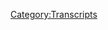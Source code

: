 {{Transcript
    | title         = [[709: 2 Dan's 2 War]]
    | caption       = [https://knowledgefight.libsyn.com/709-2-dans-2-war Listen to this episode on Libsyn]
    | episodeNumber = [[709: 2 Dan's 2 War|709]]
    | length        = 01:48:05
}}

{{MessageBox
    | header     = Warning: Bot Generated Content
    | text       = This transcript was automatically generated by transcription software and likely contains many mistakes and misattributions. Please check the audio for definitive quotes, attribution, and context.
    | image      = N3yvass4myg91.webp
    | imagewidth = 50px
    | id         = warning
}}

{{TranscriptBlock
    | name      = Unknown Speaker
    | timestamp = 00:00:00.000
    | text      = N-N-N-N-N-N-N-Knowledge Fight
}}

{{TranscriptBlock
    | name      = Unknown Speaker
    | timestamp = 00:00:12.960
    | text      = Dan and Jordan, I am sweating.
}}

{{TranscriptBlock
    | name      = Unknown Speaker
    | timestamp = 00:00:19.600
    | text      = Knowledgefight.com, it's time to pray.
}}

{{TranscriptBlock
    | name      = Unknown Speaker
    | timestamp = 00:00:21.399
    | text      = I have great respect for knowledgefight, knowledgefight.
}}

{{TranscriptBlock
    | name      = Unknown Speaker
    | timestamp = 00:00:25.199
    | text      = I'm sick of them posing as if they're the good guys, saying, we are the bad guys.
}}

{{TranscriptBlock
    | name      = Unknown Speaker
    | timestamp = 00:00:29.359
    | text      = Knowledgefight.
}}

{{TranscriptBlock
    | name      = Unknown Speaker
    | timestamp = 00:00:30.359
    | text      = Dan and Jordan, Knowledgefight.
}}

{{TranscriptBlock
    | name      = Unknown Speaker
    | timestamp = 00:00:31.359
    | text      = Riddle her, riddle her, riddle her.
}}

{{TranscriptBlock
    | name      = Unknown Speaker
    | timestamp = 00:00:32.359
    | text      = I need, I need money.
}}

{{TranscriptBlock
    | name      = Unknown Speaker
    | timestamp = 00:00:33.359
    | text      = Riddle her, riddle her, riddle her.
}}

{{TranscriptBlock
    | name      = Unknown Speaker
    | timestamp = 00:00:34.359
    | text      = Andy and Kansas, Andy and Kansas.
}}

{{TranscriptBlock
    | name      = Unknown Speaker
    | timestamp = 00:00:35.359
    | text      = Stop it.
}}

{{TranscriptBlock
    | name      = Unknown Speaker
    | timestamp = 00:00:36.359
    | text      = Andy and Kansas, Andy and Kansas.
}}

{{TranscriptBlock
    | name      = Unknown Speaker
    | timestamp = 00:00:37.359
    | text      = It's time to pray.
}}

{{TranscriptBlock
    | name      = Unknown Speaker
    | timestamp = 00:00:38.359
    | text      = Andy and Kansas, you're on the air.
}}

{{TranscriptBlock
    | name      = Unknown Speaker
    | timestamp = 00:00:39.359
    | text      = Thanks for holding us.
}}

{{TranscriptBlock
    | name      = Unknown Speaker
    | timestamp = 00:00:40.359
    | text      = Hello, Alex.
}}

{{TranscriptBlock
    | name      = Unknown Speaker
    | timestamp = 00:00:41.359
    | text      = I'm a first-time caller.
}}

{{TranscriptBlock
    | name      = Unknown Speaker
    | timestamp = 00:00:42.359
    | text      = I'm a huge fan.
}}

{{TranscriptBlock
    | name      = Unknown Speaker
    | timestamp = 00:00:43.359
    | text      = I love your work.
}}

{{TranscriptBlock
    | name      = Unknown Speaker
    | timestamp = 00:00:44.359
    | text      = Knowledgefight.
}}

{{TranscriptBlock
    | name      = Unknown Speaker
    | timestamp = 00:00:45.359
    | text      = N-N-N-N-N-Knowledgefight.com.
}}

{{TranscriptBlock
    | name      = Unknown Speaker
    | timestamp = 00:00:46.359
    | text      = I love you.
}}

{{TranscriptBlock
    | name      = Unknown Speaker
    | timestamp = 00:00:47.359
    | text      = Hey everybody, welcome back to Knowledgefight, I'm Dan.
}}

{{TranscriptBlock
    | name      = Unknown Speaker
    | timestamp = 00:01:01.479
    | text      = I'm Jordan.
}}

{{TranscriptBlock
    | name      = Unknown Speaker
    | timestamp = 00:01:02.479
    | text      = We're a couple dudes.
}}

{{TranscriptBlock
    | name      = Unknown Speaker
    | timestamp = 00:01:03.479
    | text      = I'd like to sit around, worship at the altar of Selene from afar in this hotel room.
}}

{{TranscriptBlock
    | name      = Unknown Speaker
    | timestamp = 00:01:06.760
    | text      = Oh indeed.
}}

{{TranscriptBlock
    | name      = Unknown Speaker
    | timestamp = 00:01:07.760
    | text      = And talk a little bit about Alex Jones.
}}

{{TranscriptBlock
    | name      = Unknown Speaker
    | timestamp = 00:01:08.879
    | text      = Oh indeed we are.
}}

{{TranscriptBlock
    | name      = Unknown Speaker
    | timestamp = 00:01:09.879
    | text      = Dan.
}}

{{TranscriptBlock
    | name      = Unknown Speaker
    | timestamp = 00:01:10.879
    | text      = Jordan.
}}

{{TranscriptBlock
    | name      = Unknown Speaker
    | timestamp = 00:01:11.879
    | text      = Dan!
}}

{{TranscriptBlock
    | name      = Unknown Speaker
    | timestamp = 00:01:12.879
    | text      = Jordan Ann.
}}

{{TranscriptBlock
    | name      = Unknown Speaker
    | timestamp = 00:01:13.879
    | text      = Quick question for you.
}}

{{TranscriptBlock
    | name      = Unknown Speaker
    | timestamp = 00:01:14.879
    | text      = What's up?
}}

{{TranscriptBlock
    | name      = Unknown Speaker
    | timestamp = 00:01:15.879
    | text      = What's your bright spot today, buddy?
}}

{{TranscriptBlock
    | name      = Unknown Speaker
    | timestamp = 00:01:16.879
    | text      = I was at the 7-Eleven.
}}

{{TranscriptBlock
    | name      = Unknown Speaker
    | timestamp = 00:01:17.879
    | text      = Oh okay.
}}

{{TranscriptBlock
    | name      = Unknown Speaker
    | timestamp = 00:01:18.879
    | text      = I was looking for some candy.
}}

{{TranscriptBlock
    | name      = Unknown Speaker
    | timestamp = 00:01:19.879
    | text      = The end.
}}

{{TranscriptBlock
    | name      = Unknown Speaker
    | timestamp = 00:01:20.879
    | text      = Walking down the candy aisle.
}}

{{TranscriptBlock
    | name      = Unknown Speaker
    | timestamp = 00:01:21.879
    | text      = Uh-huh.
}}

{{TranscriptBlock
    | name      = Unknown Speaker
    | timestamp = 00:01:22.879
    | text      = Always been a big fan of Swedish Fish.
}}

{{TranscriptBlock
    | name      = Unknown Speaker
    | timestamp = 00:01:23.879
    | text      = Really?
}}

{{TranscriptBlock
    | name      = Unknown Speaker
    | timestamp = 00:01:24.879
    | text      = Yeah, I like Swedish Fish.
}}

{{TranscriptBlock
    | name      = Unknown Speaker
    | timestamp = 00:01:25.879
    | text      = They disgust me.
}}

{{TranscriptBlock
    | name      = Unknown Speaker
    | timestamp = 00:01:26.879
    | text      = Oh wow.
}}

{{TranscriptBlock
    | name      = Unknown Speaker
    | timestamp = 00:01:27.879
    | text      = Yeah.
}}

{{TranscriptBlock
    | name      = Unknown Speaker
    | timestamp = 00:01:28.879
    | text      = Okay, I think it's probably something to do with my dad, like growing up.
}}

{{TranscriptBlock
    | name      = Unknown Speaker
    | timestamp = 00:01:30.480
    | text      = Fair.
}}

{{TranscriptBlock
    | name      = Unknown Speaker
    | timestamp = 00:01:31.480
    | text      = Some of the things that he really liked.
}}

{{TranscriptBlock
    | name      = Unknown Speaker
    | timestamp = 00:01:32.480
    | text      = He was a fish.
}}

{{TranscriptBlock
    | name      = Unknown Speaker
    | timestamp = 00:01:33.480
    | text      = Yeah.
}}

{{TranscriptBlock
    | name      = Unknown Speaker
    | timestamp = 00:01:34.480
    | text      = And he was Swedish.
}}

{{TranscriptBlock
    | name      = Unknown Speaker
    | timestamp = 00:01:36.280
    | text      = I like Swedish Fish.
}}

{{TranscriptBlock
    | name      = Unknown Speaker
    | timestamp = 00:01:37.840
    | text      = My dad liked Swedish Fish, but also he was a big fan of like marzipan, and that one didn't
}}

{{TranscriptBlock
    | name      = Unknown Speaker
    | timestamp = 00:01:42.480
    | text      = carry over.
}}

{{TranscriptBlock
    | name      = Unknown Speaker
    | timestamp = 00:01:43.480
    | text      = Ah.
}}

{{TranscriptBlock
    | name      = Unknown Speaker
    | timestamp = 00:01:44.480
    | text      = I don't like marzipan.
}}

{{TranscriptBlock
    | name      = Unknown Speaker
    | timestamp = 00:01:45.480
    | text      = Gotcha.
}}

{{TranscriptBlock
    | name      = Unknown Speaker
    | timestamp = 00:01:46.480
    | text      = That's fine.
}}

{{TranscriptBlock
    | name      = Unknown Speaker
    | timestamp = 00:01:47.480
    | text      = Anyway, my bright spot is that I saw a bag of Swedish Fish and friends, and I was excited
}}

{{TranscriptBlock
    | name      = Unknown Speaker
    | timestamp = 00:01:52.920
    | text      = it made friends.
}}

{{TranscriptBlock
    | name      = Unknown Speaker
    | timestamp = 00:01:55.680
    | text      = The fish has made friends.
}}

{{TranscriptBlock
    | name      = Unknown Speaker
    | timestamp = 00:01:57.439
    | text      = We've been awake too long.
}}

{{TranscriptBlock
    | name      = Unknown Speaker
    | timestamp = 00:01:59.480
    | text      = Yeah.
}}

{{TranscriptBlock
    | name      = Unknown Speaker
    | timestamp = 00:02:00.680
    | text      = There are new flavors.
}}

{{TranscriptBlock
    | name      = Unknown Speaker
    | timestamp = 00:02:01.680
    | text      = What?
}}

{{TranscriptBlock
    | name      = Unknown Speaker
    | timestamp = 00:02:02.680
    | text      = There are new flavors?
}}

{{TranscriptBlock
    | name      = Unknown Speaker
    | timestamp = 00:02:03.680
    | text      = They're not good.
}}

{{TranscriptBlock
    | name      = Unknown Speaker
    | timestamp = 00:02:04.680
    | text      = Oh, well that makes sense.
}}

{{TranscriptBlock
    | name      = Unknown Speaker
    | timestamp = 00:02:05.680
    | text      = There's a strawberry dolphin and a watermelon turtle.
}}

{{TranscriptBlock
    | name      = Unknown Speaker
    | timestamp = 00:02:08.680
    | text      = Honestly, the original is better.
}}

{{TranscriptBlock
    | name      = Unknown Speaker
    | timestamp = 00:02:10.759
    | text      = What nationalities are they?
}}

{{TranscriptBlock
    | name      = Unknown Speaker
    | timestamp = 00:02:12.759
    | text      = Oh, that's a great question.
}}

{{TranscriptBlock
    | name      = Unknown Speaker
    | timestamp = 00:02:14.039
    | text      = I think they're all Swedish.
}}

{{TranscriptBlock
    | name      = Unknown Speaker
    | timestamp = 00:02:15.719
    | text      = That's kind of offensive to me, really.
}}

{{TranscriptBlock
    | name      = Unknown Speaker
    | timestamp = 00:02:17.120
    | text      = Swedish Turtle?
}}

{{TranscriptBlock
    | name      = Unknown Speaker
    | timestamp = 00:02:18.120
    | text      = Yeah.
}}

{{TranscriptBlock
    | name      = Unknown Speaker
    | timestamp = 00:02:19.120
    | text      = Swedish Dolphin?
}}

{{TranscriptBlock
    | name      = Unknown Speaker
    | timestamp = 00:02:20.120
    | text      = It's a rainbow world now.
}}

{{TranscriptBlock
    | name      = Unknown Speaker
    | timestamp = 00:02:21.120
    | text      = Fine.
}}

{{TranscriptBlock
    | name      = Unknown Speaker
    | timestamp = 00:02:22.120
    | text      = Norwegian Turtle.
}}

{{TranscriptBlock
    | name      = Unknown Speaker
    | timestamp = 00:02:23.120
    | text      = Happy?
}}

{{TranscriptBlock
    | name      = Unknown Speaker
    | timestamp = 00:02:24.120
    | text      = Yes, I am.
}}

{{TranscriptBlock
    | name      = Unknown Speaker
    | timestamp = 00:02:25.599
    | text      = What's your bright spot?
}}

{{TranscriptBlock
    | name      = Unknown Speaker
    | timestamp = 00:02:27.400
    | text      = My bright spot is that, boy, it's Saturday, and I don't have to live tweet a trial today.
}}

{{TranscriptBlock
    | name      = Unknown Speaker
    | timestamp = 00:02:34.080
    | text      = True.
}}

{{TranscriptBlock
    | name      = Unknown Speaker
    | timestamp = 00:02:35.080
    | text      = That is my bright spot.
}}

{{TranscriptBlock
    | name      = Unknown Speaker
    | timestamp = 00:02:36.080
    | text      = Yeah, that is true.
}}

{{TranscriptBlock
    | name      = Unknown Speaker
    | timestamp = 00:02:37.080
    | text      = You got the day off from your new gig.
}}

{{TranscriptBlock
    | name      = Unknown Speaker
    | timestamp = 00:02:38.319
    | text      = No, start.
}}

{{TranscriptBlock
    | name      = Unknown Speaker
    | timestamp = 00:02:39.319
    | text      = You said it.
}}

{{TranscriptBlock
    | name      = Unknown Speaker
    | timestamp = 00:02:40.319
    | text      = It's not my fault.
}}

{{TranscriptBlock
    | name      = Unknown Speaker
    | timestamp = 00:02:42.319
    | text      = No, it's just, I type a lot.
}}

{{TranscriptBlock
    | name      = Unknown Speaker
    | timestamp = 00:02:44.719
    | text      = It's really hard.
}}

{{TranscriptBlock
    | name      = Unknown Speaker
    | timestamp = 00:02:45.719
    | text      = It hurts your fingers.
}}

{{TranscriptBlock
    | name      = Unknown Speaker
    | timestamp = 00:02:46.719
    | text      = Yeah, I don't know how you do it.
}}

{{TranscriptBlock
    | name      = Unknown Speaker
    | timestamp = 00:02:48.719
    | text      = It's a lot.
}}

{{TranscriptBlock
    | name      = Unknown Speaker
    | timestamp = 00:02:49.719
    | text      = Yeah.
}}

{{TranscriptBlock
    | name      = Unknown Speaker
    | timestamp = 00:02:50.719
    | text      = I wrote, I think, 20,000 words yesterday.
}}

{{TranscriptBlock
    | name      = Unknown Speaker
    | timestamp = 00:02:52.719
    | text      = That's a book.
}}

{{TranscriptBlock
    | name      = Unknown Speaker
    | timestamp = 00:02:53.719
    | text      = Yeah, I know.
}}

{{TranscriptBlock
    | name      = Unknown Speaker
    | timestamp = 00:02:54.719
    | text      = That's fucked up.
}}

{{TranscriptBlock
    | name      = Unknown Speaker
    | timestamp = 00:02:55.719
    | text      = It's a novella.
}}

{{TranscriptBlock
    | name      = Unknown Speaker
    | timestamp = 00:02:56.719
    | text      = That is fucked up.
}}

{{TranscriptBlock
    | name      = Unknown Speaker
    | timestamp = 00:02:57.719
    | text      = So, yeah.
}}

{{TranscriptBlock
    | name      = Unknown Speaker
    | timestamp = 00:02:58.719
    | text      = It is nice.
}}

{{TranscriptBlock
    | name      = Unknown Speaker
    | timestamp = 00:02:59.719
    | text      = Uh-huh.
}}

{{TranscriptBlock
    | name      = Unknown Speaker
    | timestamp = 00:03:00.719
    | text      = Yeah.
}}

{{TranscriptBlock
    | name      = Unknown Speaker
    | timestamp = 00:03:01.719
    | text      = To free up those fingers.
}}

{{TranscriptBlock
    | name      = Unknown Speaker
    | timestamp = 00:03:02.719
    | text      = I haven't felt, they're just soft and gentle all day.
}}

{{TranscriptBlock
    | name      = Unknown Speaker
    | timestamp = 00:03:04.080
    | text      = You got to play piano.
}}

{{TranscriptBlock
    | name      = Unknown Speaker
    | timestamp = 00:03:05.080
    | text      = Put lotion on them.
}}

{{TranscriptBlock
    | name      = Unknown Speaker
    | timestamp = 00:03:06.080
    | text      = Keep loose.
}}

{{TranscriptBlock
    | name      = Unknown Speaker
    | timestamp = 00:03:07.080
    | text      = Oh, I'm trying.
}}

{{TranscriptBlock
    | name      = Unknown Speaker
    | timestamp = 00:03:08.080
    | text      = I'm trying.
}}

{{TranscriptBlock
    | name      = Unknown Speaker
    | timestamp = 00:03:09.080
    | text      = I'm going to learn.
}}

{{TranscriptBlock
    | name      = Unknown Speaker
    | timestamp = 00:03:10.080
    | text      = Well, I'm happy for you, Jordan.
}}

{{TranscriptBlock
    | name      = Unknown Speaker
    | timestamp = 00:03:11.080
    | text      = Thanks, buddy.
}}

{{TranscriptBlock
    | name      = Unknown Speaker
    | timestamp = 00:03:12.080
    | text      = And you'll have to be back on that all the time.
}}

{{TranscriptBlock
    | name      = Unknown Speaker
    | timestamp = 00:03:13.080
    | text      = I know.
}}

{{TranscriptBlock
    | name      = Unknown Speaker
    | timestamp = 00:03:14.080
    | text      = I'll be back.
}}

{{TranscriptBlock
    | name      = Unknown Speaker
    | timestamp = 00:03:15.080
    | text      = I'll be back.
}}

{{TranscriptBlock
    | name      = Unknown Speaker
    | timestamp = 00:03:16.080
    | text      = I'll be back.
}}

{{TranscriptBlock
    | name      = Unknown Speaker
    | timestamp = 00:03:17.080
    | text      = Get ready for Monday.
}}

{{TranscriptBlock
    | name      = Unknown Speaker
    | timestamp = 00:03:18.080
    | text      = Yeah, Bruce Lee, two finger push.
}}

{{TranscriptBlock
    | name      = Unknown Speaker
    | timestamp = 00:03:19.080
    | text      = Yeah, you're right.
}}

{{TranscriptBlock
    | name      = Unknown Speaker
    | timestamp = 00:03:20.080
    | text      = You're right.
}}

{{TranscriptBlock
    | name      = Unknown Speaker
    | timestamp = 00:03:21.080
    | text      = I got to step up my game.
}}

{{TranscriptBlock
    | name      = Unknown Speaker
    | timestamp = 00:03:22.080
    | text      = So, Jordan.
}}

{{TranscriptBlock
    | name      = Unknown Speaker
    | timestamp = 00:03:23.080
    | text      = Today.
}}

{{TranscriptBlock
    | name      = Unknown Speaker
    | timestamp = 00:03:24.080
    | text      = Yes.
}}

{{TranscriptBlock
    | name      = Unknown Speaker
    | timestamp = 00:03:25.080
    | text      = We are doing the thing that we have to do, and that is the follow-up to Alex's War.
}}

{{TranscriptBlock
    | name      = Unknown Speaker
    | timestamp = 00:03:31.159
    | text      = Yes.
}}

{{TranscriptBlock
    | name      = Unknown Speaker
    | timestamp = 00:03:32.159
    | text      = Our coverage of that.
}}

{{TranscriptBlock
    | name      = Unknown Speaker
    | timestamp = 00:03:33.639
    | text      = After the premiere of that film, they did a little Q&A where Glenn Greenwald interviewed
}}

{{TranscriptBlock
    | name      = Unknown Speaker
    | timestamp = 00:03:40.039
    | text      = Alex Jones and Alex Lee Moyer, the documentarian who directed this film.
}}

{{TranscriptBlock
    | name      = Unknown Speaker
    | timestamp = 00:03:47.560
    | text      = They did not have their mics really working, and the sound was really terrible for the
}}

{{TranscriptBlock
    | name      = Unknown Speaker
    | timestamp = 00:03:51.360
    | text      = portion where Moyer was interviewed, so we're not going to talk about any of that.
}}

{{TranscriptBlock
    | name      = Unknown Speaker
    | timestamp = 00:03:56.120
    | text      = I wonder if she's mad at the crew.
}}

{{TranscriptBlock
    | name      = Unknown Speaker
    | timestamp = 00:03:57.599
    | text      = I would be.
}}

{{TranscriptBlock
    | name      = Unknown Speaker
    | timestamp = 00:03:58.800
    | text      = Maybe not, actually.
}}

{{TranscriptBlock
    | name      = Unknown Speaker
    | timestamp = 00:03:59.800
    | text      = Maybe it's best to not know exactly how that interview went.
}}

{{TranscriptBlock
    | name      = Unknown Speaker
    | timestamp = 00:04:03.439
    | text      = So we've just got Alex's chunk, and honestly, it's like 40-something minutes of an interview,
}}

{{TranscriptBlock
    | name      = Unknown Speaker
    | timestamp = 00:04:09.639
    | text      = and I mean, it sucks, but it's going to take more than 40 minutes to talk about.
}}

{{TranscriptBlock
    | name      = Unknown Speaker
    | timestamp = 00:04:15.560
    | text      = Unsurprising.
}}

{{TranscriptBlock
    | name      = Unknown Speaker
    | timestamp = 00:04:16.560
    | text      = I'm fairly certain.
}}

{{TranscriptBlock
    | name      = Unknown Speaker
    | timestamp = 00:04:17.879
    | text      = So what are your feelings going into this?
}}

{{TranscriptBlock
    | name      = Unknown Speaker
    | timestamp = 00:04:19.800
    | text      = What are your expectations?
}}

{{TranscriptBlock
    | name      = Unknown Speaker
    | timestamp = 00:04:22.959
    | text      = My feeling is that it's going to be Glenn Greenwald doing the softballiest of interviews.
}}

{{TranscriptBlock
    | name      = Unknown Speaker
    | timestamp = 00:04:29.480
    | text      = Like not even softball questions, not t-ball questions.
}}

{{TranscriptBlock
    | name      = Unknown Speaker
    | timestamp = 00:04:33.000
    | text      = Like he's swinging the bat for Alex to try and get that ball across the fucking plate.
}}

{{TranscriptBlock
    | name      = Unknown Speaker
    | timestamp = 00:04:39.120
    | text      = That's what I feel like.
}}

{{TranscriptBlock
    | name      = Unknown Speaker
    | timestamp = 00:04:40.120
    | text      = Interesting.
}}

{{TranscriptBlock
    | name      = Unknown Speaker
    | timestamp = 00:04:41.120
    | text      = We'll see if that lives up to your expectations.
}}

{{TranscriptBlock
    | name      = Unknown Speaker
    | timestamp = 00:04:44.279
    | text      = So before we get into the actual interview, I have a few things I want to say.
}}

{{TranscriptBlock
    | name      = Unknown Speaker
    | timestamp = 00:04:49.240
    | text      = I have some comments.
}}

{{TranscriptBlock
    | name      = Unknown Speaker
    | timestamp = 00:04:50.240
    | text      = Jordan, you're getting very excited.
}}

{{TranscriptBlock
    | name      = Unknown Speaker
    | timestamp = 00:04:53.720
    | text      = So I've been tracking some reactions to this new documentary about Alex, and I have to
}}

{{TranscriptBlock
    | name      = Unknown Speaker
    | timestamp = 00:04:58.300
    | text      = say that I've just been seeing more and more shit takes.
}}

{{TranscriptBlock
    | name      = Unknown Speaker
    | timestamp = 00:05:02.160
    | text      = It's sincerely unbelievable to me that anyone could watch this film and come away accepting
}}

{{TranscriptBlock
    | name      = Unknown Speaker
    | timestamp = 00:05:06.560
    | text      = the argument that the producers and director just showed Alex as he is.
}}

{{TranscriptBlock
    | name      = Unknown Speaker
    | timestamp = 00:05:11.500
    | text      = That's such an offensive and gaslighting farce that I feel the need to address this again
}}

{{TranscriptBlock
    | name      = Unknown Speaker
    | timestamp = 00:05:15.759
    | text      = and really sharpen the point that I'm making.
}}

{{TranscriptBlock
    | name      = Unknown Speaker
    | timestamp = 00:05:18.980
    | text      = On the day before the film was released, Matt Taibbi published a fawning interview with
}}

{{TranscriptBlock
    | name      = Unknown Speaker
    | timestamp = 00:05:22.860
    | text      = director Alex Lee Moyer on his substack.
}}

{{TranscriptBlock
    | name      = Unknown Speaker
    | timestamp = 00:05:25.879
    | text      = In his introduction to the interview, Taibbi says, quote, she takes characters reduced
}}

{{TranscriptBlock
    | name      = Unknown Speaker
    | timestamp = 00:05:30.500
    | text      = in panicked media treatments to two-dimensional monsters and renders a non-judgmental, tautly
}}

{{TranscriptBlock
    | name      = Unknown Speaker
    | timestamp = 00:05:37.720
    | text      = edited Herzogian treatment of who they are and how they came to be that way.
}}

{{TranscriptBlock
    | name      = Unknown Speaker
    | timestamp = 00:05:46.480
    | text      = This is absolute nonsense.
}}

{{TranscriptBlock
    | name      = Unknown Speaker
    | timestamp = 00:05:47.560
    | text      = And if I were Herzog, I would not take kindly to this kind of a suggestion.
}}

{{TranscriptBlock
    | name      = Unknown Speaker
    | timestamp = 00:05:52.060
    | text      = But I want to ask what exactly is meant by non-judgmental here.
}}

{{TranscriptBlock
    | name      = Unknown Speaker
    | timestamp = 00:05:57.160
    | text      = That seems like a really important concept to nail down because it seems like this is
}}

{{TranscriptBlock
    | name      = Unknown Speaker
    | timestamp = 00:06:00.920
    | text      = something Moyer and the film's defenders are really proud of being.
}}

{{TranscriptBlock
    | name      = Unknown Speaker
    | timestamp = 00:06:05.399
    | text      = I would guess that from the other things I've read, non-judgmental to these folks means
}}

{{TranscriptBlock
    | name      = Unknown Speaker
    | timestamp = 00:06:09.680
    | text      = that they don't include critical voices in their film to provide any other input and
}}

{{TranscriptBlock
    | name      = Unknown Speaker
    | timestamp = 00:06:14.680
    | text      = then they pat themselves on the back a whole bunch for having the courage to let the audience
}}

{{TranscriptBlock
    | name      = Unknown Speaker
    | timestamp = 00:06:19.019
    | text      = decide what to think about the subject of the film.
}}

{{TranscriptBlock
    | name      = Unknown Speaker
    | timestamp = 00:06:22.759
    | text      = I guess it's fine to not include critical voices in a film, but I really don't think
}}

{{TranscriptBlock
    | name      = Unknown Speaker
    | timestamp = 00:06:28.360
    | text      = that you're going to be able to say that you even tried to portray your subject as they
}}

{{TranscriptBlock
    | name      = Unknown Speaker
    | timestamp = 00:06:32.120
    | text      = are.
}}

{{TranscriptBlock
    | name      = Unknown Speaker
    | timestamp = 00:06:33.120
    | text      = You're just portraying your subject how they want you to see them.
}}

{{TranscriptBlock
    | name      = Unknown Speaker
    | timestamp = 00:06:37.319
    | text      = For example, Alex lies constantly and contradicts himself about biographical information in
}}

{{TranscriptBlock
    | name      = Unknown Speaker
    | timestamp = 00:06:42.439
    | text      = this film, but you aren't introduced to somebody expressing that point in the film, so you
}}

{{TranscriptBlock
    | name      = Unknown Speaker
    | timestamp = 00:06:47.480
    | text      = have no reason to suspect that Alex is being anything but honest.
}}

{{TranscriptBlock
    | name      = Unknown Speaker
    | timestamp = 00:06:51.819
    | text      = The audience is being allowed to make up their own mind I guess, but their options are believing
}}

{{TranscriptBlock
    | name      = Unknown Speaker
    | timestamp = 00:06:56.240
    | text      = Alex or choosing not to, which they'd have no reason to do based on the film they're
}}

{{TranscriptBlock
    | name      = Unknown Speaker
    | timestamp = 00:07:01.399
    | text      = watching.
}}

{{TranscriptBlock
    | name      = Unknown Speaker
    | timestamp = 00:07:02.399
    | text      = Another important point is that you're editing the film according to the whim of your subject,
}}

{{TranscriptBlock
    | name      = Unknown Speaker
    | timestamp = 00:07:06.839
    | text      = which makes it nearly impossible for an uninformed viewer to make up their mind for themselves.
}}

{{TranscriptBlock
    | name      = Unknown Speaker
    | timestamp = 00:07:12.600
    | text      = If you're watching this film, nothing about it would give you any reason to distrust Alex's
}}

{{TranscriptBlock
    | name      = Unknown Speaker
    | timestamp = 00:07:17.199
    | text      = assertion that the only reason anyone was mad at him about Sandy Hook was because he
}}

{{TranscriptBlock
    | name      = Unknown Speaker
    | timestamp = 00:07:22.560
    | text      = liked Trump and they needed something to smear him with.
}}

{{TranscriptBlock
    | name      = Unknown Speaker
    | timestamp = 00:07:26.040
    | text      = There's no reason at all from the material in this film to not conclude that the Sandy
}}

{{TranscriptBlock
    | name      = Unknown Speaker
    | timestamp = 00:07:30.819
    | text      = Hook parents like Neal Hestland or Scarlett Lewis, who we've been in the courtroom with
}}

{{TranscriptBlock
    | name      = Unknown Speaker
    | timestamp = 00:07:35.399
    | text      = this week, are just tools of an overzealous democratic machine that wanted desperately
}}

{{TranscriptBlock
    | name      = Unknown Speaker
    | timestamp = 00:07:40.639
    | text      = to punish Alex for supporting Trump.
}}

{{TranscriptBlock
    | name      = Unknown Speaker
    | timestamp = 00:07:43.480
    | text      = That assertion, that narrative that Alex tells, is not presented as just what this guy is
}}

{{TranscriptBlock
    | name      = Unknown Speaker
    | timestamp = 00:07:49.240
    | text      = saying.
}}

{{TranscriptBlock
    | name      = Unknown Speaker
    | timestamp = 00:07:50.240
    | text      = The film is structured around defending that narrative.
}}

{{TranscriptBlock
    | name      = Unknown Speaker
    | timestamp = 00:07:53.240
    | text      = The only outcome of accepting Moyer's claim that this is just non-judgmental and presenting
}}

{{TranscriptBlock
    | name      = Unknown Speaker
    | timestamp = 00:07:58.620
    | text      = Alex how he is would be to conclude that she either believes Alex's version of this story,
}}

{{TranscriptBlock
    | name      = Unknown Speaker
    | timestamp = 00:08:04.079
    | text      = or she edited her film in a way to strengthen the story fully aware that it was full of
}}

{{TranscriptBlock
    | name      = Unknown Speaker
    | timestamp = 00:08:08.939
    | text      = shit and is now bragging about how great she is for not indicating that the audience maybe
}}

{{TranscriptBlock
    | name      = Unknown Speaker
    | timestamp = 00:08:13.600
    | text      = shouldn't trust this claim at all.
}}

{{TranscriptBlock
    | name      = Unknown Speaker
    | timestamp = 00:08:15.939
    | text      = It's weird.
}}

{{TranscriptBlock
    | name      = Unknown Speaker
    | timestamp = 00:08:16.939
    | text      = Yeah.
}}

{{TranscriptBlock
    | name      = Unknown Speaker
    | timestamp = 00:08:17.939
    | text      = Odd.
}}

{{TranscriptBlock
    | name      = Unknown Speaker
    | timestamp = 00:08:18.939
    | text      = We've done this fucking stupid dance over and over again with idiots like Rogan who
}}

{{TranscriptBlock
    | name      = Unknown Speaker
    | timestamp = 00:08:22.879
    | text      = want to have their cake and eat it too, but then they also want pie.
}}

{{TranscriptBlock
    | name      = Unknown Speaker
    | timestamp = 00:08:26.439
    | text      = They want to talk to and platform dangerous lunatics and whitewash their images, but they
}}

{{TranscriptBlock
    | name      = Unknown Speaker
    | timestamp = 00:08:31.000
    | text      = don't want to be criticized for it.
}}

{{TranscriptBlock
    | name      = Unknown Speaker
    | timestamp = 00:08:32.820
    | text      = And not only that, they want to be treated like the real heroes, for having the courage
}}

{{TranscriptBlock
    | name      = Unknown Speaker
    | timestamp = 00:08:36.779
    | text      = to do what they do.
}}

{{TranscriptBlock
    | name      = Unknown Speaker
    | timestamp = 00:08:38.399
    | text      = And much like with Rogan, I don't buy that shit from Moyer.
}}

{{TranscriptBlock
    | name      = Unknown Speaker
    | timestamp = 00:08:42.720
    | text      = If you're doing a documentary about a liar or a conman, and you don't include any content
}}

{{TranscriptBlock
    | name      = Unknown Speaker
    | timestamp = 00:08:47.720
    | text      = critical of that liar or conman in your film, you aren't doing a documentary.
}}

{{TranscriptBlock
    | name      = Unknown Speaker
    | timestamp = 00:08:53.000
    | text      = The conman is using you as a medium to spread their message to an audience they wouldn't
}}

{{TranscriptBlock
    | name      = Unknown Speaker
    | timestamp = 00:08:57.220
    | text      = have access to otherwise.
}}

{{TranscriptBlock
    | name      = Unknown Speaker
    | timestamp = 00:08:59.460
    | text      = You do have a responsibility in that circumstance, whether you choose to accept it or not.
}}

{{TranscriptBlock
    | name      = Unknown Speaker
    | timestamp = 00:09:05.799
    | text      = To be totally clear, here is Moyer in her own words on how she approaches her filmmaking.
}}

{{TranscriptBlock
    | name      = Unknown Speaker
    | timestamp = 00:09:11.679
    | text      = This is from that interview with Taibbi.
}}

{{TranscriptBlock
    | name      = Unknown Speaker
    | timestamp = 00:09:13.679
    | text      = Quote, this is what I'm going to do with all of the documentaries that I make, by the way,
}}

{{TranscriptBlock
    | name      = Unknown Speaker
    | timestamp = 00:09:19.279
    | text      = including the one I just made about Alex Jones.
}}

{{TranscriptBlock
    | name      = Unknown Speaker
    | timestamp = 00:09:22.059
    | text      = It's not meant to confirm your biases.
}}

{{TranscriptBlock
    | name      = Unknown Speaker
    | timestamp = 00:09:24.519
    | text      = It's meant to actually show you what these people are actually like, and then you can
}}

{{TranscriptBlock
    | name      = Unknown Speaker
    | timestamp = 00:09:28.700
    | text      = make an informed decision based off watching the film.
}}

{{TranscriptBlock
    | name      = Unknown Speaker
    | timestamp = 00:09:32.019
    | text      = It used to be called journalism.
}}

{{TranscriptBlock
    | name      = Unknown Speaker
    | timestamp = 00:09:34.960
    | text      = This was said in response to her telling a story about how she had investors not want
}}

{{TranscriptBlock
    | name      = Unknown Speaker
    | timestamp = 00:09:39.159
    | text      = to support her first film because she wouldn't include the voices of people who had been
}}

{{TranscriptBlock
    | name      = Unknown Speaker
    | timestamp = 00:09:42.940
    | text      = harmed by misogynists and school shooters, which is meant to connect to her choice to
}}

{{TranscriptBlock
    | name      = Unknown Speaker
    | timestamp = 00:09:48.039
    | text      = not have critical voices of Alex in this film.
}}

{{TranscriptBlock
    | name      = Unknown Speaker
    | timestamp = 00:09:51.440
    | text      = In a very real sense, she's kind of engaging in censorship here because guess what, ding
}}

{{TranscriptBlock
    | name      = Unknown Speaker
    | timestamp = 00:09:56.159
    | text      = dong?
}}

{{TranscriptBlock
    | name      = Unknown Speaker
    | timestamp = 00:09:57.159
    | text      = A huge part of who Alex actually is and what he's actually like is that he knows that he's
}}

{{TranscriptBlock
    | name      = Unknown Speaker
    | timestamp = 00:10:01.600
    | text      = caused people an enormous amount of pain and he doesn't give a shit.
}}

{{TranscriptBlock
    | name      = Unknown Speaker
    | timestamp = 00:10:06.419
    | text      = By not giving voice to that and not exploring that side of him, you're kind of covering
}}

{{TranscriptBlock
    | name      = Unknown Speaker
    | timestamp = 00:10:11.000
    | text      = up that aspect of his psyche because it's inconvenient and probably too difficult of
}}

{{TranscriptBlock
    | name      = Unknown Speaker
    | timestamp = 00:10:15.480
    | text      = a subject for you to pull off in this softball ass documentary.
}}

{{TranscriptBlock
    | name      = Unknown Speaker
    | timestamp = 00:10:20.480
    | text      = Now let me focus in on my point about Moyer's approach by applying it to a different situation.
}}

{{TranscriptBlock
    | name      = Unknown Speaker
    | timestamp = 00:10:27.159
    | text      = Now let's imagine that Alex's war actually could be called a fair portrait and that it
}}

{{TranscriptBlock
    | name      = Unknown Speaker
    | timestamp = 00:10:32.320
    | text      = provided the audience with enough information to make an informed decision.
}}

{{TranscriptBlock
    | name      = Unknown Speaker
    | timestamp = 00:10:36.200
    | text      = I totally don't believe that, but that's going to be the standard that will apply to another
}}

{{TranscriptBlock
    | name      = Unknown Speaker
    | timestamp = 00:10:41.120
    | text      = situation and see how it feels.
}}

{{TranscriptBlock
    | name      = Unknown Speaker
    | timestamp = 00:10:43.440
    | text      = Boy, they're really going to wish they hadn't said that.
}}

{{TranscriptBlock
    | name      = Unknown Speaker
    | timestamp = 00:10:45.679
    | text      = I'm going to throw that out at you right now.
}}

{{TranscriptBlock
    | name      = Unknown Speaker
    | timestamp = 00:10:47.960
    | text      = I don't think it's going to go well for them.
}}

{{TranscriptBlock
    | name      = Unknown Speaker
    | timestamp = 00:10:49.240
    | text      = I just don't think they're going to stand up to it.
}}

{{TranscriptBlock
    | name      = Unknown Speaker
    | timestamp = 00:10:51.000
    | text      = That's just me.
}}

{{TranscriptBlock
    | name      = Unknown Speaker
    | timestamp = 00:10:52.000
    | text      = So what would Moyer say about someone who made a documentary like hers about Jim Jones
}}

{{TranscriptBlock
    | name      = Unknown Speaker
    | timestamp = 00:10:56.159
    | text      = in like, I don't know, 1974, right when he was forming Jonestown in Guyana?
}}

{{TranscriptBlock
    | name      = Unknown Speaker
    | timestamp = 00:11:02.320
    | text      = What if that person just let Jim Jones tell his own story, lying the whole time with no
}}

{{TranscriptBlock
    | name      = Unknown Speaker
    | timestamp = 00:11:07.200
    | text      = pushback from the director or anyone in the film at all?
}}

{{TranscriptBlock
    | name      = Unknown Speaker
    | timestamp = 00:11:11.080
    | text      = You'd think that Jim Jones would be able to spin a pretty good yarn and be able to make
}}

{{TranscriptBlock
    | name      = Unknown Speaker
    | timestamp = 00:11:15.720
    | text      = the idea of heading to his compound and his commune sound like a pretty decent idea.
}}

{{TranscriptBlock
    | name      = Unknown Speaker
    | timestamp = 00:11:21.440
    | text      = People were having a great time and he was spreading a real message of love and unity
}}

{{TranscriptBlock
    | name      = Unknown Speaker
    | timestamp = 00:11:25.159
    | text      = and the word of God is coming through.
}}

{{TranscriptBlock
    | name      = Unknown Speaker
    | timestamp = 00:11:28.759
    | text      = Now let's imagine further that this hypothetical documentarian knew that there were former
}}

{{TranscriptBlock
    | name      = Unknown Speaker
    | timestamp = 00:11:32.960
    | text      = members of the People's Temple who had left and alleged that Jim Jones had abused them
}}

{{TranscriptBlock
    | name      = Unknown Speaker
    | timestamp = 00:11:37.419
    | text      = both physically and sexually.
}}

{{TranscriptBlock
    | name      = Unknown Speaker
    | timestamp = 00:11:39.740
    | text      = That people had come forward and alleged that Jim Jones would punish dissenters by starving
}}

{{TranscriptBlock
    | name      = Unknown Speaker
    | timestamp = 00:11:43.919
    | text      = them and ostracizing them from socializing with the rest of the community.
}}

{{TranscriptBlock
    | name      = Unknown Speaker
    | timestamp = 00:11:48.220
    | text      = This documentarian knew those things but decided not to include any of them in the film because
}}

{{TranscriptBlock
    | name      = Unknown Speaker
    | timestamp = 00:11:52.720
    | text      = of a commitment to just showing Jim Jones as he really is.
}}

{{TranscriptBlock
    | name      = Unknown Speaker
    | timestamp = 00:11:57.440
    | text      = Well and everybody knows that when that happened, all of those people who left, they were just
}}

{{TranscriptBlock
    | name      = Unknown Speaker
    | timestamp = 00:12:03.200
    | text      = hired by Carter to smear Jim Jones.
}}

{{TranscriptBlock
    | name      = Unknown Speaker
    | timestamp = 00:12:06.840
    | text      = Everybody knew that.
}}

{{TranscriptBlock
    | name      = Unknown Speaker
    | timestamp = 00:12:07.840
    | text      = Now let's imagine that this hypothetical filmmaker edited together their documentary in such
}}

{{TranscriptBlock
    | name      = Unknown Speaker
    | timestamp = 00:12:12.200
    | text      = a way that swelling music played over hero shots of Jim Jones and almost religious soundscape
}}

{{TranscriptBlock
    | name      = Unknown Speaker
    | timestamp = 00:12:18.919
    | text      = served as the background for him talking about his religious awakening.
}}

{{TranscriptBlock
    | name      = Unknown Speaker
    | timestamp = 00:12:22.799
    | text      = Now let's imagine that this hypothetical filmmaker allowed Jim Jones' framing of his life to
}}

{{TranscriptBlock
    | name      = Unknown Speaker
    | timestamp = 00:12:27.779
    | text      = inform the structure of their documentary and how the story was told.
}}

{{TranscriptBlock
    | name      = Unknown Speaker
    | timestamp = 00:12:31.679
    | text      = So like you were touching on, in this documentary they do end up mentioning the allegations
}}

{{TranscriptBlock
    | name      = Unknown Speaker
    | timestamp = 00:12:36.419
    | text      = of abuse of his followers but it's not brought up as a negative thing about him.
}}

{{TranscriptBlock
    | name      = Unknown Speaker
    | timestamp = 00:12:41.139
    | text      = Instead it's only mentioned as something that Jim brushes off to the side as an attack
}}

{{TranscriptBlock
    | name      = Unknown Speaker
    | timestamp = 00:12:44.620
    | text      = from the power structure who were afraid of the religious revolution that he was involved
}}

{{TranscriptBlock
    | name      = Unknown Speaker
    | timestamp = 00:12:48.879
    | text      = in and his commune in Guyana and the possibilities that it posed.
}}

{{TranscriptBlock
    | name      = Unknown Speaker
    | timestamp = 00:12:52.919
    | text      = I should have made a more extreme joke.
}}

{{TranscriptBlock
    | name      = Unknown Speaker
    | timestamp = 00:12:55.279
    | text      = That was too obviously just what would have happened.
}}

{{TranscriptBlock
    | name      = Unknown Speaker
    | timestamp = 00:12:57.559
    | text      = Well that's the parallel to this documentary.
}}

{{TranscriptBlock
    | name      = Unknown Speaker
    | timestamp = 00:13:00.720
    | text      = The mass murder that ended Jonestown hadn't happened yet, so maybe some edgy assholes
}}

{{TranscriptBlock
    | name      = Unknown Speaker
    | timestamp = 00:13:06.159
    | text      = of the day would say that this documentary filmmaker was just giving a non-judgmental
}}

{{TranscriptBlock
    | name      = Unknown Speaker
    | timestamp = 00:13:10.159
    | text      = view of this public figure who's somewhat polarizing.
}}

{{TranscriptBlock
    | name      = Unknown Speaker
    | timestamp = 00:13:13.519
    | text      = And if I were somebody who studied Jim Jones back then, as I am somebody who studies Alex
}}

{{TranscriptBlock
    | name      = Unknown Speaker
    | timestamp = 00:13:18.639
    | text      = Jones right now, I would say that's complete bullshit.
}}

{{TranscriptBlock
    | name      = Unknown Speaker
    | timestamp = 00:13:22.759
    | text      = Portraying Jim Jones in exactly the way he wants to be portrayed with no context and
}}

{{TranscriptBlock
    | name      = Unknown Speaker
    | timestamp = 00:13:27.080
    | text      = no countervailing information is very likely to lead viewers to adopt a more positive view
}}

{{TranscriptBlock
    | name      = Unknown Speaker
    | timestamp = 00:13:32.240
    | text      = of him and that would be a dangerous thing to be involved in.
}}

{{TranscriptBlock
    | name      = Unknown Speaker
    | timestamp = 00:13:36.320
    | text      = Yeah.
}}

{{TranscriptBlock
    | name      = Unknown Speaker
    | timestamp = 00:13:37.320
    | text      = Dan, I want to run through a brick wall for you right now.
}}

{{TranscriptBlock
    | name      = Unknown Speaker
    | timestamp = 00:13:40.879
    | text      = I want to bounce my fucking head against the...
}}

{{TranscriptBlock
    | name      = Unknown Speaker
    | timestamp = 00:13:44.320
    | text      = Like let's stop recording shit.
}}

{{TranscriptBlock
    | name      = Unknown Speaker
    | timestamp = 00:13:46.240
    | text      = Let's go fight Jim Jones.
}}

{{TranscriptBlock
    | name      = Unknown Speaker
    | timestamp = 00:13:47.240
    | text      = I don't even know what's happening right now.
}}

{{TranscriptBlock
    | name      = Unknown Speaker
    | timestamp = 00:13:51.779
    | text      = I'm sure that the rebuttal to this would be that Alex Jones is no Jim Jones.
}}

{{TranscriptBlock
    | name      = Unknown Speaker
    | timestamp = 00:13:56.840
    | text      = And sure, he doesn't have a Jonestown, but you're delusional if you think that Alex doesn't
}}

{{TranscriptBlock
    | name      = Unknown Speaker
    | timestamp = 00:14:01.419
    | text      = pose as much potential danger as Jim Jones did.
}}

{{TranscriptBlock
    | name      = Unknown Speaker
    | timestamp = 00:14:04.899
    | text      = By adopting Moyer's approach, you're essentially legitimizing the figure you're covering and
}}

{{TranscriptBlock
    | name      = Unknown Speaker
    | timestamp = 00:14:09.120
    | text      = making people more likely to follow them.
}}

{{TranscriptBlock
    | name      = Unknown Speaker
    | timestamp = 00:14:11.960
    | text      = And as we've seen over the course of doing this show, Alex is a completely unhinged child,
}}

{{TranscriptBlock
    | name      = Unknown Speaker
    | timestamp = 00:14:16.720
    | text      = unable to control his emotional outbursts, who constantly tells his audience to keep
}}

{{TranscriptBlock
    | name      = Unknown Speaker
    | timestamp = 00:14:21.000
    | text      = a list of globalists in their town so they'll know who to kill when the time comes.
}}

{{TranscriptBlock
    | name      = Unknown Speaker
    | timestamp = 00:14:25.639
    | text      = He's told his audience that it might be time to consider if you could kill your family
}}

{{TranscriptBlock
    | name      = Unknown Speaker
    | timestamp = 00:14:30.120
    | text      = members if they support vaccination.
}}

{{TranscriptBlock
    | name      = Unknown Speaker
    | timestamp = 00:14:32.659
    | text      = He extols the message that psych meds are mind control weapons, which could have the
}}

{{TranscriptBlock
    | name      = Unknown Speaker
    | timestamp = 00:14:36.360
    | text      = effect of making people not seek mental health care, or even worse, just stop taking medications
}}

{{TranscriptBlock
    | name      = Unknown Speaker
    | timestamp = 00:14:41.600
    | text      = that they're prescribed.
}}

{{TranscriptBlock
    | name      = Unknown Speaker
    | timestamp = 00:14:43.779
    | text      = Ask the people of Boston if Alex's actions have real world consequences.
}}

{{TranscriptBlock
    | name      = Unknown Speaker
    | timestamp = 00:14:48.039
    | text      = Ask the people of the Sandy Hook victims, family members.
}}

{{TranscriptBlock
    | name      = Unknown Speaker
    | timestamp = 00:14:52.639
    | text      = Ask the families of Igor Soldo, Alan Beck, and Joseph Wilcox, the three people who were
}}

{{TranscriptBlock
    | name      = Unknown Speaker
    | timestamp = 00:14:57.879
    | text      = murdered by Jared and Amanda Miller in 2014, murders that were inspired by their anti-government
}}

{{TranscriptBlock
    | name      = Unknown Speaker
    | timestamp = 00:15:03.279
    | text      = views and which Jared had discussed beforehand on the Infowars forums.
}}

{{TranscriptBlock
    | name      = Unknown Speaker
    | timestamp = 00:15:08.519
    | text      = Ask the family of tragically deceased Marcel Fontaine.
}}

{{TranscriptBlock
    | name      = Unknown Speaker
    | timestamp = 00:15:12.639
    | text      = These are stories that we know, and they're just the tip of the iceberg of the lives that
}}

{{TranscriptBlock
    | name      = Unknown Speaker
    | timestamp = 00:15:17.679
    | text      = have been changed permanently by Alex's behaviors, and Alex doesn't give a shit.
}}

{{TranscriptBlock
    | name      = Unknown Speaker
    | timestamp = 00:15:23.919
    | text      = He continues acting in the exact same ways that he did that led to these people's grief
}}

{{TranscriptBlock
    | name      = Unknown Speaker
    | timestamp = 00:15:28.559
    | text      = because it's profitable.
}}

{{TranscriptBlock
    | name      = Unknown Speaker
    | timestamp = 00:15:30.440
    | text      = And these voices are ignored and disrespected in this documentary because actually covering
}}

{{TranscriptBlock
    | name      = Unknown Speaker
    | timestamp = 00:15:35.139
    | text      = Alex as he really is would be way too hard, and I suspect that it wouldn't have resulted
}}

{{TranscriptBlock
    | name      = Unknown Speaker
    | timestamp = 00:15:40.639
    | text      = in the kind of movie that Moyer wanted to make.
}}

{{TranscriptBlock
    | name      = Unknown Speaker
    | timestamp = 00:15:44.259
    | text      = It would have resulted in 710 episodes of some sort of...
}}

{{TranscriptBlock
    | name      = Unknown Speaker
    | timestamp = 00:15:49.080
    | text      = I think that might be what would have happened.
}}

{{TranscriptBlock
    | name      = Unknown Speaker
    | timestamp = 00:15:51.879
    | text      = It definitely wouldn't have resulted in the sort of movie that she was looking for, considering
}}

{{TranscriptBlock
    | name      = Unknown Speaker
    | timestamp = 00:15:55.940
    | text      = that at least two of the producers of this film were also producers of the Trump propaganda
}}

{{TranscriptBlock
    | name      = Unknown Speaker
    | timestamp = 00:16:00.679
    | text      = nonsense film The Plot Against the President.
}}

{{TranscriptBlock
    | name      = Unknown Speaker
    | timestamp = 00:16:04.000
    | text      = Alex Liam Moyer made a stupid and inaccurate film, one that willfully omits information
}}

{{TranscriptBlock
    | name      = Unknown Speaker
    | timestamp = 00:16:08.840
    | text      = that calls into question the subject's self-delivered image of himself.
}}

{{TranscriptBlock
    | name      = Unknown Speaker
    | timestamp = 00:16:13.039
    | text      = It's a bad movie and it will hurt people, but it's her right to make it.
}}

{{TranscriptBlock
    | name      = Unknown Speaker
    | timestamp = 00:16:17.039
    | text      = I hope the money that she made doing it is worth it, but please spare me the sanctimonious
}}

{{TranscriptBlock
    | name      = Unknown Speaker
    | timestamp = 00:16:21.059
    | text      = bullshit about how people can't handle that you do journalism.
}}

{{TranscriptBlock
    | name      = Unknown Speaker
    | timestamp = 00:16:25.039
    | text      = You're a cut rate editor producing semi-slick character studies not of Alex Jones, but of
}}

{{TranscriptBlock
    | name      = Unknown Speaker
    | timestamp = 00:16:30.080
    | text      = the person Alex Jones wants you to think he is.
}}

{{TranscriptBlock
    | name      = Unknown Speaker
    | timestamp = 00:16:33.879
    | text      = Basically you're the mark if you think what this documentary shows is Alex as he really
}}

{{TranscriptBlock
    | name      = Unknown Speaker
    | timestamp = 00:16:38.419
    | text      = is.
}}

{{TranscriptBlock
    | name      = Unknown Speaker
    | timestamp = 00:16:40.200
    | text      = Also before we get into this Q&A, I need to make one more point crystal clear, which is
}}

{{TranscriptBlock
    | name      = Unknown Speaker
    | timestamp = 00:16:44.519
    | text      = that the framing that Moyer has about her own work, that isn't even real.
}}

{{TranscriptBlock
    | name      = Unknown Speaker
    | timestamp = 00:16:49.740
    | text      = She isn't interested in seeing these subjects as they are and that there's just some sort
}}

{{TranscriptBlock
    | name      = Unknown Speaker
    | timestamp = 00:16:53.679
    | text      = of purity to it, and the most obvious tell is that she interviews Owen Schroyer, Rob
}}

{{TranscriptBlock
    | name      = Unknown Speaker
    | timestamp = 00:16:58.440
    | text      = Dew and Mike Hansen in the documentary.
}}

{{TranscriptBlock
    | name      = Unknown Speaker
    | timestamp = 00:17:01.539
    | text      = They don't provide a glimpse into Alex as he really is.
}}

{{TranscriptBlock
    | name      = Unknown Speaker
    | timestamp = 00:17:05.259
    | text      = Interviewing them doesn't just show Alex as he is and lets the audience decide for
}}

{{TranscriptBlock
    | name      = Unknown Speaker
    | timestamp = 00:17:09.319
    | text      = themselves.
}}

{{TranscriptBlock
    | name      = Unknown Speaker
    | timestamp = 00:17:10.319
    | text      = They're included because they're sycophantic voices that'll echo the self-aggrandizing
}}

{{TranscriptBlock
    | name      = Unknown Speaker
    | timestamp = 00:17:14.559
    | text      = narrative that Alex is telling about himself, which is the story that Moyer wants to tell.
}}

{{TranscriptBlock
    | name      = Unknown Speaker
    | timestamp = 00:17:20.400
    | text      = Reporting interviews with people who glorify Alex is counter to her pretend ethos and kinda
}}

{{TranscriptBlock
    | name      = Unknown Speaker
    | timestamp = 00:17:25.079
    | text      = makes a joke of her insistence of not interviewing critical voices in the name of some pretense
}}

{{TranscriptBlock
    | name      = Unknown Speaker
    | timestamp = 00:17:29.680
    | text      = of journalistic purity.
}}

{{TranscriptBlock
    | name      = Unknown Speaker
    | timestamp = 00:17:32.000
    | text      = That is a condescending mask she's wearing so she can elevate her puff piece brand rehabilitation
}}

{{TranscriptBlock
    | name      = Unknown Speaker
    | timestamp = 00:17:38.119
    | text      = project into some kind of act of reporting that's so brave that we can't even understand
}}

{{TranscriptBlock
    | name      = Unknown Speaker
    | timestamp = 00:17:42.640
    | text      = it.
}}

{{TranscriptBlock
    | name      = Unknown Speaker
    | timestamp = 00:17:43.640
    | text      = I reject that shit entirely and it's really sad to see people with actual media careers
}}

{{TranscriptBlock
    | name      = Unknown Speaker
    | timestamp = 00:17:48.240
    | text      = falling for this kind of an act.
}}

{{TranscriptBlock
    | name      = Unknown Speaker
    | timestamp = 00:17:50.519
    | text      = And I can't stress this enough.
}}

{{TranscriptBlock
    | name      = Unknown Speaker
    | timestamp = 00:17:52.400
    | text      = Even if Moyer thinks that she's some kind of an uncritical observer just dispassionately
}}

{{TranscriptBlock
    | name      = Unknown Speaker
    | timestamp = 00:17:56.759
    | text      = relaying the story of Alex, she's deluded.
}}

{{TranscriptBlock
    | name      = Unknown Speaker
    | timestamp = 00:17:59.720
    | text      = She's a creator and she's creating.
}}

{{TranscriptBlock
    | name      = Unknown Speaker
    | timestamp = 00:18:01.779
    | text      = Some of her input and biases are impossible not to have an impact.
}}

{{TranscriptBlock
    | name      = Unknown Speaker
    | timestamp = 00:18:06.240
    | text      = For instance, in a piece about the movie's premiere in the New York Magazine, these lines
}}

{{TranscriptBlock
    | name      = Unknown Speaker
    | timestamp = 00:18:11.000
    | text      = made me think maybe she's not so impartial of a documentarian as she's pretending.
}}

{{TranscriptBlock
    | name      = Unknown Speaker
    | timestamp = 00:18:15.880
    | text      = What might that be?
}}

{{TranscriptBlock
    | name      = Unknown Speaker
    | timestamp = 00:18:16.880
    | text      = Quote, she watched the X-Files, researched serial killers and conspiracies and generally
}}

{{TranscriptBlock
    | name      = Unknown Speaker
    | timestamp = 00:18:21.480
    | text      = respected misfits.
}}

{{TranscriptBlock
    | name      = Unknown Speaker
    | timestamp = 00:18:23.279
    | text      = Disdain for authority was normalized back then, she says, whereas now people worship
}}

{{TranscriptBlock
    | name      = Unknown Speaker
    | timestamp = 00:18:27.519
    | text      = power and believe in toeing the line for the state.
}}

{{TranscriptBlock
    | name      = Unknown Speaker
    | timestamp = 00:18:30.839
    | text      = Liberal outlets, she thinks, have unwittingly lent credibility to figures like Jones thanks
}}

{{TranscriptBlock
    | name      = Unknown Speaker
    | timestamp = 00:18:35.200
    | text      = to their credulousness about official narratives.
}}

{{TranscriptBlock
    | name      = Unknown Speaker
    | timestamp = 00:18:38.160
    | text      = Quote, the things they're calling conspiracy theories are just gonna be news items six
}}

{{TranscriptBlock
    | name      = Unknown Speaker
    | timestamp = 00:18:43.400
    | text      = months from now, she says.
}}

{{TranscriptBlock
    | name      = Unknown Speaker
    | timestamp = 00:18:45.279
    | text      = There were WMDs, COVID came from a bat.
}}

{{TranscriptBlock
    | name      = Unknown Speaker
    | timestamp = 00:18:48.359
    | text      = This is just her saying Alex's catchphrase in a less succinct manner.
}}

{{TranscriptBlock
    | name      = Unknown Speaker
    | timestamp = 00:18:53.519
    | text      = Info Wars, tomorrow's news today.
}}

{{TranscriptBlock
    | name      = Unknown Speaker
    | timestamp = 00:18:57.400
    | text      = Last bit of business, Glenn Greenwald has a penchant for run on sentences.
}}

{{TranscriptBlock
    | name      = Unknown Speaker
    | timestamp = 00:19:01.240
    | text      = So in order to present this Q&A in as fair of a light as possible, I've attempted to
}}

{{TranscriptBlock
    | name      = Unknown Speaker
    | timestamp = 00:19:05.680
    | text      = preserve as much of that as possible.
}}

{{TranscriptBlock
    | name      = Unknown Speaker
    | timestamp = 00:19:08.920
    | text      = It's gonna lead to some clips that are longer than I would like and rambling meandering
}}

{{TranscriptBlock
    | name      = Unknown Speaker
    | timestamp = 00:19:13.039
    | text      = questions, but I would rather risk annoying you than being censorious.
}}

{{TranscriptBlock
    | name      = Unknown Speaker
    | timestamp = 00:19:18.519
    | text      = Listen, just cause I am not a very important person doesn't mean that I shouldn't be okay
}}

{{TranscriptBlock
    | name      = Unknown Speaker
    | timestamp = 00:19:23.240
    | text      = with you treating me like this.
}}

{{TranscriptBlock
    | name      = Unknown Speaker
    | timestamp = 00:19:26.339
    | text      = So anyway, I have some thoughts.
}}

{{TranscriptBlock
    | name      = Unknown Speaker
    | timestamp = 00:19:28.519
    | text      = How are you feeling?
}}

{{TranscriptBlock
    | name      = Unknown Speaker
    | timestamp = 00:19:30.559
    | text      = I mean, it's just, it's just sad.
}}

{{TranscriptBlock
    | name      = Unknown Speaker
    | timestamp = 00:19:33.740
    | text      = It's so sad.
}}

{{TranscriptBlock
    | name      = Unknown Speaker
    | timestamp = 00:19:35.000
    | text      = She sucks.
}}

{{TranscriptBlock
    | name      = Unknown Speaker
    | timestamp = 00:19:36.319
    | text      = Like just on a level of like quality.
}}

{{TranscriptBlock
    | name      = Unknown Speaker
    | timestamp = 00:19:39.559
    | text      = Like she just sucks.
}}

{{TranscriptBlock
    | name      = Unknown Speaker
    | timestamp = 00:19:40.680
    | text      = She played shitty music.
}}

{{TranscriptBlock
    | name      = Unknown Speaker
    | timestamp = 00:19:42.380
    | text      = Like it's not like she had good choices.
}}

{{TranscriptBlock
    | name      = Unknown Speaker
    | timestamp = 00:19:44.440
    | text      = She didn't have Radiohead or anything on there that might've boosted up the documentary for
}}

{{TranscriptBlock
    | name      = Unknown Speaker
    | timestamp = 00:19:48.920
    | text      = somebody.
}}

{{TranscriptBlock
    | name      = Unknown Speaker
    | timestamp = 00:19:49.920
    | text      = That might've got a copyright strike.
}}

{{TranscriptBlock
    | name      = Unknown Speaker
    | timestamp = 00:19:50.920
    | text      = She would have had trouble with that one.
}}

{{TranscriptBlock
    | name      = Unknown Speaker
    | timestamp = 00:19:51.920
    | text      = I get clearing.
}}

{{TranscriptBlock
    | name      = Unknown Speaker
    | timestamp = 00:19:52.920
    | text      = That might've been an issue.
}}

{{TranscriptBlock
    | name      = Unknown Speaker
    | timestamp = 00:19:53.920
    | text      = Yeah, definitely.
}}

{{TranscriptBlock
    | name      = Unknown Speaker
    | timestamp = 00:19:54.920
    | text      = But like just having Owen Schroyer on there, a man who's literally a puppet, a self-admitted
}}

{{TranscriptBlock
    | name      = Unknown Speaker
    | timestamp = 00:20:00.160
    | text      = puppet.
}}

{{TranscriptBlock
    | name      = Unknown Speaker
    | timestamp = 00:20:01.160
    | text      = Self-described.
}}

{{TranscriptBlock
    | name      = Unknown Speaker
    | timestamp = 00:20:02.160
    | text      = Yeah.
}}

{{TranscriptBlock
    | name      = Unknown Speaker
    | timestamp = 00:20:03.160
    | text      = Of the subject of the documentary, what are you going to get?
}}

{{TranscriptBlock
    | name      = Unknown Speaker
    | timestamp = 00:20:04.640
    | text      = Wait a second.
}}

{{TranscriptBlock
    | name      = Unknown Speaker
    | timestamp = 00:20:05.640
    | text      = Wait a second.
}}

{{TranscriptBlock
    | name      = Unknown Speaker
    | timestamp = 00:20:06.640
    | text      = Like what, what is Jeff Dunham's hand up a puppet's ass going to say in a documentary
}}

{{TranscriptBlock
    | name      = Unknown Speaker
    | timestamp = 00:20:10.039
    | text      = about him?
}}

{{TranscriptBlock
    | name      = Unknown Speaker
    | timestamp = 00:20:11.039
    | text      = Well, Jeff, well, I mean, he would say mean things, but that's not the point of what I'm
}}

{{TranscriptBlock
    | name      = Unknown Speaker
    | timestamp = 00:20:14.400
    | text      = trying to say.
}}

{{TranscriptBlock
    | name      = Unknown Speaker
    | timestamp = 00:20:15.400
    | text      = Yeah.
}}

{{TranscriptBlock
    | name      = Unknown Speaker
    | timestamp = 00:20:16.400
    | text      = Owen Schroyer is going to say anything meaningful in the documentary.
}}

{{TranscriptBlock
    | name      = Unknown Speaker
    | timestamp = 00:20:18.319
    | text      = It's like, well, I am essentially unemployable in any other media situation.
}}

{{TranscriptBlock
    | name      = Unknown Speaker
    | timestamp = 00:20:23.559
    | text      = I'm stuck here.
}}

{{TranscriptBlock
    | name      = Unknown Speaker
    | timestamp = 00:20:24.559
    | text      = I'm saddled with this.
}}

{{TranscriptBlock
    | name      = Unknown Speaker
    | timestamp = 00:20:25.559
    | text      = Absolutely.
}}

{{TranscriptBlock
    | name      = Unknown Speaker
    | timestamp = 00:20:26.559
    | text      = So I'm going to say shitty things about my boss.
}}

{{TranscriptBlock
    | name      = Unknown Speaker
    | timestamp = 00:20:28.279
    | text      = Totally.
}}

{{TranscriptBlock
    | name      = Unknown Speaker
    | timestamp = 00:20:29.279
    | text      = Totally.
}}

{{TranscriptBlock
    | name      = Unknown Speaker
    | timestamp = 00:20:30.279
    | text      = Yeah.
}}

{{TranscriptBlock
    | name      = Unknown Speaker
    | timestamp = 00:20:31.279
    | text      = Cool.
}}

{{TranscriptBlock
    | name      = Unknown Speaker
    | timestamp = 00:20:32.279
    | text      = While, while Alex's hand is right all the way up my ass controlling my mouth, I'm going
}}

{{TranscriptBlock
    | name      = Unknown Speaker
    | timestamp = 00:20:33.920
    | text      = to be like, I think he might go too far sometimes.
}}

{{TranscriptBlock
    | name      = Unknown Speaker
    | timestamp = 00:20:36.640
    | text      = Right.
}}

{{TranscriptBlock
    | name      = Unknown Speaker
    | timestamp = 00:20:37.640
    | text      = Like what are you doing?
}}

{{TranscriptBlock
    | name      = Unknown Speaker
    | timestamp = 00:20:38.640
    | text      = It's like this intense idea of that, like, I'm just showing him as he is.
}}

{{TranscriptBlock
    | name      = Unknown Speaker
    | timestamp = 00:20:42.119
    | text      = It's so torpedoed by the fact that you sought out Mike Hanson.
}}

{{TranscriptBlock
    | name      = Unknown Speaker
    | timestamp = 00:20:46.519
    | text      = Yeah.
}}

{{TranscriptBlock
    | name      = Unknown Speaker
    | timestamp = 00:20:47.519
    | text      = Alex, like his current employees or at the time current employees, also a dubious move,
}}

{{TranscriptBlock
    | name      = Unknown Speaker
    | timestamp = 00:20:53.640
    | text      = but Mike Hanson's inclusion in there is like, get, get off your fucking high horse, pretending
}}

{{TranscriptBlock
    | name      = Unknown Speaker
    | timestamp = 00:20:59.839
    | text      = that like, what, what input is Mike Hanson giving that shows Alex as he actually is?
}}

{{TranscriptBlock
    | name      = Unknown Speaker
    | timestamp = 00:21:05.240
    | text      = Right.
}}

{{TranscriptBlock
    | name      = Unknown Speaker
    | timestamp = 00:21:06.240
    | text      = Nothing.
}}

{{TranscriptBlock
    | name      = Unknown Speaker
    | timestamp = 00:21:07.240
    | text      = No.
}}

{{TranscriptBlock
    | name      = Unknown Speaker
    | timestamp = 00:21:08.240
    | text      = You exclude the impression of Alex, which is a positive one.
}}

{{TranscriptBlock
    | name      = Unknown Speaker
    | timestamp = 00:21:12.440
    | text      = You exclude all negative impressions of Alex because you're not up to the task of telling
}}

{{TranscriptBlock
    | name      = Unknown Speaker
    | timestamp = 00:21:18.519
    | text      = that fucking story.
}}

{{TranscriptBlock
    | name      = Unknown Speaker
    | timestamp = 00:21:19.680
    | text      = Yeah.
}}

{{TranscriptBlock
    | name      = Unknown Speaker
    | timestamp = 00:21:20.680
    | text      = I think what it's, it is tying together with what I'm learning during this whole fucking
}}

{{TranscriptBlock
    | name      = Unknown Speaker
    | timestamp = 00:21:24.279
    | text      = experience down here is that all of these people are fucking cowards who are afraid
}}

{{TranscriptBlock
    | name      = Unknown Speaker
    | timestamp = 00:21:30.539
    | text      = of anybody challenging them.
}}

{{TranscriptBlock
    | name      = Unknown Speaker
    | timestamp = 00:21:32.519
    | text      = And because they have a rabid fan base that will attack people who do challenge them,
}}

{{TranscriptBlock
    | name      = Unknown Speaker
    | timestamp = 00:21:37.839
    | text      = a lot of people don't discover that they're cowards.
}}

{{TranscriptBlock
    | name      = Unknown Speaker
    | timestamp = 00:21:40.599
    | text      = They have this little group of people who protect them and keep them from ever having
}}

{{TranscriptBlock
    | name      = Unknown Speaker
    | timestamp = 00:21:45.059
    | text      = to realize that they're a bunch of fucking cowardly babies who have no competence or
}}

{{TranscriptBlock
    | name      = Unknown Speaker
    | timestamp = 00:21:49.940
    | text      = quality at anything.
}}

{{TranscriptBlock
    | name      = Unknown Speaker
    | timestamp = 00:21:51.160
    | text      = You mean like Alex's 90 bodyguards?
}}

{{TranscriptBlock
    | name      = Unknown Speaker
    | timestamp = 00:21:53.559
    | text      = Yeah, absolutely.
}}

{{TranscriptBlock
    | name      = Unknown Speaker
    | timestamp = 00:21:54.559
    | text      = Oh my God.
}}

{{TranscriptBlock
    | name      = Unknown Speaker
    | timestamp = 00:21:55.839
    | text      = Jesus Christ.
}}

{{TranscriptBlock
    | name      = Unknown Speaker
    | timestamp = 00:21:57.420
    | text      = There were his 90 bodyguards for nobody showing up to court at all.
}}

{{TranscriptBlock
    | name      = Unknown Speaker
    | timestamp = 00:22:02.400
    | text      = You missed it.
}}

{{TranscriptBlock
    | name      = Unknown Speaker
    | timestamp = 00:22:03.400
    | text      = You missed the best one.
}}

{{TranscriptBlock
    | name      = Unknown Speaker
    | timestamp = 00:22:04.400
    | text      = The one where I left court the other day, he went out, he went across the street to
}}

{{TranscriptBlock
    | name      = Unknown Speaker
    | timestamp = 00:22:08.200
    | text      = go get a hero or something, right?
}}

{{TranscriptBlock
    | name      = Unknown Speaker
    | timestamp = 00:22:10.440
    | text      = And his 10 bodyguards were surrounding him and they were doing the funniest like mission
}}

{{TranscriptBlock
    | name      = Unknown Speaker
    | timestamp = 00:22:15.119
    | text      = impossible ass maneuvers.
}}

{{TranscriptBlock
    | name      = Unknown Speaker
    | timestamp = 00:22:16.779
    | text      = Like people are checking the corner and like, I got your six.
}}

{{TranscriptBlock
    | name      = Unknown Speaker
    | timestamp = 00:22:20.000
    | text      = Like it was hilarious.
}}

{{TranscriptBlock
    | name      = Unknown Speaker
    | timestamp = 00:22:22.000
    | text      = There is no one there.
}}

{{TranscriptBlock
    | name      = Unknown Speaker
    | timestamp = 00:22:23.759
    | text      = They're doing these mission impossible ass organizational moves.
}}

{{TranscriptBlock
    | name      = Unknown Speaker
    | timestamp = 00:22:27.599
    | text      = It is fucking sad.
}}

{{TranscriptBlock
    | name      = Unknown Speaker
    | timestamp = 00:22:29.119
    | text      = They have like really long meetings before they go out in public about like, all right,
}}

{{TranscriptBlock
    | name      = Unknown Speaker
    | timestamp = 00:22:33.400
    | text      = we got to keep an eye out for milkshakes.
}}

{{TranscriptBlock
    | name      = Unknown Speaker
    | timestamp = 00:22:35.119
    | text      = Totally.
}}

{{TranscriptBlock
    | name      = Unknown Speaker
    | timestamp = 00:22:36.119
    | text      = Totally.
}}

{{TranscriptBlock
    | name      = Unknown Speaker
    | timestamp = 00:22:37.119
    | text      = Can't let Alex get milkshaked.
}}

{{TranscriptBlock
    | name      = Unknown Speaker
    | timestamp = 00:22:38.119
    | text      = And no offense at all, but one of his bodyguards is five foot three.
}}

{{TranscriptBlock
    | name      = Unknown Speaker
    | timestamp = 00:22:41.000
    | text      = I'm not joking.
}}

{{TranscriptBlock
    | name      = Unknown Speaker
    | timestamp = 00:22:42.000
    | text      = Did you see the guy who may or may not have a false mustache?
}}

{{TranscriptBlock
    | name      = Unknown Speaker
    | timestamp = 00:22:44.440
    | text      = Yes, I did see the guy.
}}

{{TranscriptBlock
    | name      = Unknown Speaker
    | timestamp = 00:22:47.119
    | text      = Still up in the air, whether or not.
}}

{{TranscriptBlock
    | name      = Unknown Speaker
    | timestamp = 00:22:48.559
    | text      = You'll never know.
}}

{{TranscriptBlock
    | name      = Unknown Speaker
    | timestamp = 00:22:49.640
    | text      = You'll never know.
}}

{{TranscriptBlock
    | name      = Unknown Speaker
    | timestamp = 00:22:50.640
    | text      = Kind of looks like somebody from that Beastie Boys video.
}}

{{TranscriptBlock
    | name      = Unknown Speaker
    | timestamp = 00:22:52.960
    | text      = Sabotage.
}}

{{TranscriptBlock
    | name      = Unknown Speaker
    | timestamp = 00:22:53.960
    | text      = He grew a mustache the size of Mike Ditka's forehead is what I would like to describe
}}

{{TranscriptBlock
    | name      = Unknown Speaker
    | timestamp = 00:22:57.880
    | text      = it as.
}}

{{TranscriptBlock
    | name      = Unknown Speaker
    | timestamp = 00:22:58.880
    | text      = Yeah.
}}

{{TranscriptBlock
    | name      = Unknown Speaker
    | timestamp = 00:22:59.880
    | text      = So without further ado, Jordan, let's let's jump in on this Q and A. All right.
}}

{{TranscriptBlock
    | name      = Unknown Speaker
    | timestamp = 00:23:04.880
    | text      = This is not going to not be frustrating for you.
}}

{{TranscriptBlock
    | name      = Unknown Speaker
    | timestamp = 00:23:07.640
    | text      = Anyway, it starts with some compliments.
}}

{{TranscriptBlock
    | name      = Unknown Speaker
    | timestamp = 00:23:10.480
    | text      = Well, it's already frustrating for me.
}}

{{TranscriptBlock
    | name      = Unknown Speaker
    | timestamp = 00:23:12.720
    | text      = Alex is not yet on stage, so this is just Greenwald and Moyer.
}}

{{TranscriptBlock
    | name      = Unknown Speaker
    | timestamp = 00:23:16.319
    | text      = Okay.
}}

{{TranscriptBlock
    | name      = Unknown Speaker
    | timestamp = 00:23:17.319
    | text      = You know, I just say I this week I had to spend time explaining what I thought was never
}}

{{TranscriptBlock
    | name      = Unknown Speaker
    | timestamp = 00:23:21.480
    | text      = necessary to explain, which is you can if you're a journalist, for example, go and speak
}}

{{TranscriptBlock
    | name      = Unknown Speaker
    | timestamp = 00:23:25.539
    | text      = to someone without making clear whether you love that person or hate that person, but
}}

{{TranscriptBlock
    | name      = Unknown Speaker
    | timestamp = 00:23:29.599
    | text      = simply to try and understand them is kind of fundamental to what journalists are supposed
}}

{{TranscriptBlock
    | name      = Unknown Speaker
    | timestamp = 00:23:34.039
    | text      = to do.
}}

{{TranscriptBlock
    | name      = Unknown Speaker
    | timestamp = 00:23:35.039
    | text      = And I think that's the same for filmmakers and artists and documentarians.
}}

{{TranscriptBlock
    | name      = Unknown Speaker
    | timestamp = 00:23:37.920
    | text      = And the fact that you even have to explain yourself, the fact that it's unusual to watch
}}

{{TranscriptBlock
    | name      = Unknown Speaker
    | timestamp = 00:23:42.480
    | text      = a film without constantly being bombarded with the filmmakers moral perspective, I think
}}

{{TranscriptBlock
    | name      = Unknown Speaker
    | timestamp = 00:23:49.759
    | text      = is a testament to just how repressive the society has become.
}}

{{TranscriptBlock
    | name      = Unknown Speaker
    | timestamp = 00:23:52.599
    | text      = And I really want to congratulate you for resisting that and for kind of restoring what
}}

{{TranscriptBlock
    | name      = Unknown Speaker
    | timestamp = 00:23:56.759
    | text      = I think is the purpose of art and journalism and film and documentary and documentaries,
}}

{{TranscriptBlock
    | name      = Unknown Speaker
    | timestamp = 00:24:02.759
    | text      = which is to show the public information that they ought to have and let them decide what
}}

{{TranscriptBlock
    | name      = Unknown Speaker
    | timestamp = 00:24:07.240
    | text      = they think about it, as opposed to shoving that conclusion down their face.
}}

{{TranscriptBlock
    | name      = Unknown Speaker
    | timestamp = 00:24:11.140
    | text      = And life is a lot easier for you, as I said, if you had chosen a different route.
}}

{{TranscriptBlock
    | name      = Unknown Speaker
    | timestamp = 00:24:15.079
    | text      = But I think it takes a lot of courage for you to do that.
}}

{{TranscriptBlock
    | name      = Unknown Speaker
    | timestamp = 00:24:17.480
    | text      = And I think it's important.
}}

{{TranscriptBlock
    | name      = Unknown Speaker
    | timestamp = 00:24:18.480
    | text      = So I want to congratulate you for that.
}}

{{TranscriptBlock
    | name      = Unknown Speaker
    | timestamp = 00:24:25.359
    | text      = I feel like one of the defining characteristics of people you really shouldn't listen to are
}}

{{TranscriptBlock
    | name      = Unknown Speaker
    | timestamp = 00:24:29.539
    | text      = people who have a mindless need to be in opposition.
}}

{{TranscriptBlock
    | name      = Unknown Speaker
    | timestamp = 00:24:33.200
    | text      = For instance, I think you're delusional if you don't think that Glenn's belief that this
}}

{{TranscriptBlock
    | name      = Unknown Speaker
    | timestamp = 00:24:37.440
    | text      = documentary shows a fair portrait of Alex is in some way informed by the fact that all
}}

{{TranscriptBlock
    | name      = Unknown Speaker
    | timestamp = 00:24:42.039
    | text      = of the media voices he doesn't like are saying it's not.
}}

{{TranscriptBlock
    | name      = Unknown Speaker
    | timestamp = 00:24:46.079
    | text      = I think if you've watched this film and you see that this is Glenn's take, he's just a
}}

{{TranscriptBlock
    | name      = Unknown Speaker
    | timestamp = 00:24:51.319
    | text      = loser.
}}

{{TranscriptBlock
    | name      = Unknown Speaker
    | timestamp = 00:24:52.559
    | text      = This film isn't providing the information that people need to make an informed decision.
}}

{{TranscriptBlock
    | name      = Unknown Speaker
    | timestamp = 00:24:56.759
    | text      = It's not just a dispassionate exercise in journalism that people are just mad at because
}}

{{TranscriptBlock
    | name      = Unknown Speaker
    | timestamp = 00:25:01.839
    | text      = it doesn't include the requisite performance of outrage.
}}

{{TranscriptBlock
    | name      = Unknown Speaker
    | timestamp = 00:25:05.240
    | text      = That's the line these ding-dongs tell themselves so they can feel morally superior to everyone
}}

{{TranscriptBlock
    | name      = Unknown Speaker
    | timestamp = 00:25:09.599
    | text      = else while they trot out their exploitative vanity projects.
}}

{{TranscriptBlock
    | name      = Unknown Speaker
    | timestamp = 00:25:13.839
    | text      = Let's look at this idea of an informed decision.
}}

{{TranscriptBlock
    | name      = Unknown Speaker
    | timestamp = 00:25:16.839
    | text      = I would argue that in order to make an informed decision, you need to have all the relevant
}}

{{TranscriptBlock
    | name      = Unknown Speaker
    | timestamp = 00:25:20.900
    | text      = information about a subject.
}}

{{TranscriptBlock
    | name      = Unknown Speaker
    | timestamp = 00:25:23.039
    | text      = For instance, it would be inappropriate for a pill to market itself by exclusively talking
}}

{{TranscriptBlock
    | name      = Unknown Speaker
    | timestamp = 00:25:27.400
    | text      = about the positive things it can do while completely neglecting the potential side effects
}}

{{TranscriptBlock
    | name      = Unknown Speaker
    | timestamp = 00:25:32.039
    | text      = it can have.
}}

{{TranscriptBlock
    | name      = Unknown Speaker
    | timestamp = 00:25:33.240
    | text      = Similarly, it wouldn't serve a person at all if the coverage of a pill focused entirely
}}

{{TranscriptBlock
    | name      = Unknown Speaker
    | timestamp = 00:25:37.779
    | text      = on the potential side effects and ignored the thing that it's effective in treating.
}}

{{TranscriptBlock
    | name      = Unknown Speaker
    | timestamp = 00:25:42.720
    | text      = Either of these would give the person a lot of information about the pill in question,
}}

{{TranscriptBlock
    | name      = Unknown Speaker
    | timestamp = 00:25:47.640
    | text      = but neither would give them what they needed to make an informed choice.
}}

{{TranscriptBlock
    | name      = Unknown Speaker
    | timestamp = 00:25:51.359
    | text      = It might give them the feeling that they had that informed choice, but that feeling is
}}

{{TranscriptBlock
    | name      = Unknown Speaker
    | timestamp = 00:25:55.680
    | text      = an illusion.
}}

{{TranscriptBlock
    | name      = Unknown Speaker
    | timestamp = 00:25:57.200
    | text      = This documentary does not give the viewers the information they need to make any kind
}}

{{TranscriptBlock
    | name      = Unknown Speaker
    | timestamp = 00:26:00.779
    | text      = of an informed decision about Alex.
}}

{{TranscriptBlock
    | name      = Unknown Speaker
    | timestamp = 00:26:03.039
    | text      = In order for this film to actually be something that the viewer can watch and make up their
}}

{{TranscriptBlock
    | name      = Unknown Speaker
    | timestamp = 00:26:06.940
    | text      = own mind about, the viewer would need to already enter the film knowing that Alex is a liar
}}

{{TranscriptBlock
    | name      = Unknown Speaker
    | timestamp = 00:26:11.519
    | text      = and nothing he says can really be taken as sincere.
}}

{{TranscriptBlock
    | name      = Unknown Speaker
    | timestamp = 00:26:14.880
    | text      = You already need to know that there's a reason not to trust him before you watch, and that's
}}

{{TranscriptBlock
    | name      = Unknown Speaker
    | timestamp = 00:26:19.799
    | text      = an absurd expectation to have for most viewers who are randomly coming into this film.
}}

{{TranscriptBlock
    | name      = Unknown Speaker
    | timestamp = 00:26:25.299
    | text      = I talk to people periodically and they're like, what do you do?
}}

{{TranscriptBlock
    | name      = Unknown Speaker
    | timestamp = 00:26:28.799
    | text      = Like I do a podcast about Alex Jones, who's that?
}}

{{TranscriptBlock
    | name      = Unknown Speaker
    | timestamp = 00:26:31.799
    | text      = And you know, he's not somebody who everyone knows about.
}}

{{TranscriptBlock
    | name      = Unknown Speaker
    | timestamp = 00:26:35.680
    | text      = There's a lot of people who have an unformed opinion about him, and you go into this documentary
}}

{{TranscriptBlock
    | name      = Unknown Speaker
    | timestamp = 00:26:40.960
    | text      = and all of the information that it provides is incomplete, let's say.
}}

{{TranscriptBlock
    | name      = Unknown Speaker
    | timestamp = 00:26:46.119
    | text      = Glenn thinks he knows who Alex is, and he's been told that this documentary provides a
}}

{{TranscriptBlock
    | name      = Unknown Speaker
    | timestamp = 00:26:50.599
    | text      = fair portrait, and people he doesn't like don't like the movie, so he's gung-ho about
}}

{{TranscriptBlock
    | name      = Unknown Speaker
    | timestamp = 00:26:54.839
    | text      = patting himself on the back and congratulating Moyer on her act of enlightened filmmaking.
}}

{{TranscriptBlock
    | name      = Unknown Speaker
    | timestamp = 00:26:59.160
    | text      = They're just basking in their own fucking delusion, and illustrating how little they
}}

{{TranscriptBlock
    | name      = Unknown Speaker
    | timestamp = 00:27:03.359
    | text      = know about the subject that they're actually talking about.
}}

{{TranscriptBlock
    | name      = Unknown Speaker
    | timestamp = 00:27:05.480
    | text      = Yeah, I mean, it's disgusting.
}}

{{TranscriptBlock
    | name      = Unknown Speaker
    | timestamp = 00:27:07.039
    | text      = I can't imagine what her next film, Mussolini, A Profile in Courage, is going to be about,
}}

{{TranscriptBlock
    | name      = Unknown Speaker
    | timestamp = 00:27:12.079
    | text      = but I think I've heard that it shows a balanced view of Mussolini right up until 1941, you
}}

{{TranscriptBlock
    | name      = Unknown Speaker
    | timestamp = 00:27:19.319
    | text      = know, just that he's a great guy!
}}

{{TranscriptBlock
    | name      = Unknown Speaker
    | timestamp = 00:27:21.240
    | text      = No, I think she'll need-
}}

{{TranscriptBlock
    | name      = Unknown Speaker
    | timestamp = 00:27:22.680
    | text      = Misunderstood!
}}

{{TranscriptBlock
    | name      = Unknown Speaker
    | timestamp = 00:27:23.680
    | text      = I think she'll need to overcorrect, and like, do some film about something that'll make
}}

{{TranscriptBlock
    | name      = Unknown Speaker
    | timestamp = 00:27:28.960
    | text      = the right wing angry or something.
}}

{{TranscriptBlock
    | name      = Unknown Speaker
    | timestamp = 00:27:31.039
    | text      = If she overcorrected, she would jump off a bridge, so.
}}

{{TranscriptBlock
    | name      = Unknown Speaker
    | timestamp = 00:27:34.140
    | text      = That's the wrong kind of overcorrecting.
}}

{{TranscriptBlock
    | name      = Unknown Speaker
    | timestamp = 00:27:35.140
    | text      = That's maybe a little too overcorrecting there.
}}

{{TranscriptBlock
    | name      = Unknown Speaker
    | timestamp = 00:27:36.140
    | text      = I'm not too artistically overcorrecting, and, um, I don't know, a puff piece about an eco-terrorist
}}

{{TranscriptBlock
    | name      = Unknown Speaker
    | timestamp = 00:27:45.880
    | text      = or something like that.
}}

{{TranscriptBlock
    | name      = Unknown Speaker
    | timestamp = 00:27:46.880
    | text      = I don't know.
}}

{{TranscriptBlock
    | name      = Unknown Speaker
    | timestamp = 00:27:47.880
    | text      = Bill Ayers!
}}

{{TranscriptBlock
    | name      = Unknown Speaker
    | timestamp = 00:27:48.880
    | text      = Isn't he the best?
}}

{{TranscriptBlock
    | name      = Unknown Speaker
    | timestamp = 00:27:49.880
    | text      = Well, that would be an interesting film.
}}

{{TranscriptBlock
    | name      = Unknown Speaker
    | timestamp = 00:27:52.640
    | text      = That would be an interesting film!
}}

{{TranscriptBlock
    | name      = Unknown Speaker
    | timestamp = 00:27:54.480
    | text      = Anyway, Alex comes out, and here we are.
}}

{{TranscriptBlock
    | name      = Unknown Speaker
    | timestamp = 00:27:56.799
    | text      = Alright, so, do you want to end the weirdness of talking about Alex Jones right in front
}}

{{TranscriptBlock
    | name      = Unknown Speaker
    | timestamp = 00:28:00.960
    | text      = of him if he's not here, and bring him up on stage?
}}

{{TranscriptBlock
    | name      = Unknown Speaker
    | timestamp = 00:28:04.039
    | text      = Alright.
}}

{{TranscriptBlock
    | name      = Unknown Speaker
    | timestamp = 00:28:05.039
    | text      = Get up here, AJ.
}}

{{TranscriptBlock
    | name      = Unknown Speaker
    | timestamp = 00:28:06.039
    | text      = Come on, Alex.
}}

{{TranscriptBlock
    | name      = Unknown Speaker
    | timestamp = 00:28:07.039
    | text      = Does he have a mic?
}}

{{TranscriptBlock
    | name      = Unknown Speaker
    | timestamp = 00:28:08.039
    | text      = Yeah, he should have a mic.
}}

{{TranscriptBlock
    | name      = Unknown Speaker
    | timestamp = 00:28:09.039
    | text      = How do you borrow your mic?
}}

{{TranscriptBlock
    | name      = Unknown Speaker
    | timestamp = 00:28:10.039
    | text      = We can share.
}}

{{TranscriptBlock
    | name      = Unknown Speaker
    | timestamp = 00:28:11.039
    | text      = We can share.
}}

{{TranscriptBlock
    | name      = Unknown Speaker
    | timestamp = 00:28:12.039
    | text      = No, I mean.
}}

{{TranscriptBlock
    | name      = Unknown Speaker
    | timestamp = 00:28:13.039
    | text      = I haven't asked anything, Alex.
}}

{{TranscriptBlock
    | name      = Unknown Speaker
    | timestamp = 00:28:14.039
    | text      = It's good to be here.
}}

{{TranscriptBlock
    | name      = Unknown Speaker
    | timestamp = 00:28:15.039
    | text      = Do you want to talk?
}}

{{TranscriptBlock
    | name      = Unknown Speaker
    | timestamp = 00:28:16.039
    | text      = Shylock Raiders Attack.
}}

{{TranscriptBlock
    | name      = Unknown Speaker
    | timestamp = 00:28:17.039
    | text      = No, no, no.
}}

{{TranscriptBlock
    | name      = Unknown Speaker
    | timestamp = 00:28:18.039
    | text      = No, I mean, listen, I got into this on AXS TV when I was 21 years old, but I meant everything
}}

{{TranscriptBlock
    | name      = Unknown Speaker
    | timestamp = 00:28:34.440
    | text      = in purity.
}}

{{TranscriptBlock
    | name      = Unknown Speaker
    | timestamp = 00:28:35.440
    | text      = I made a lot of mistakes.
}}

{{TranscriptBlock
    | name      = Unknown Speaker
    | timestamp = 00:28:36.440
    | text      = I've done a lot of bad stuff, but it wasn't on purpose.
}}

{{TranscriptBlock
    | name      = Unknown Speaker
    | timestamp = 00:28:39.119
    | text      = So it's great to be here with Wayne Greenwald, it's great to be here with Alex Moyer, and
}}

{{TranscriptBlock
    | name      = Unknown Speaker
    | timestamp = 00:28:43.160
    | text      = the thing is, I didn't lie on purpose, I made a lot of mistakes, but I'm not some person
}}

{{TranscriptBlock
    | name      = Unknown Speaker
    | timestamp = 00:28:47.880
    | text      = getting orders and lying to people, and we're probably like 90% accurate, 10% wrong, and
}}

{{TranscriptBlock
    | name      = Unknown Speaker
    | timestamp = 00:28:52.680
    | text      = I want to get better, and so that's just where I'm at, and it's great to be here, and I'm
}}

{{TranscriptBlock
    | name      = Unknown Speaker
    | timestamp = 00:28:56.519
    | text      = glad you made a film that just kind of shows what we've done, because I look at it as kind
}}

{{TranscriptBlock
    | name      = Unknown Speaker
    | timestamp = 00:29:01.359
    | text      = of horrifying, obnoxious I am, and then parts of it are good, but I mean, I did this from
}}

{{TranscriptBlock
    | name      = Unknown Speaker
    | timestamp = 00:29:06.200
    | text      = a pure place, and that's, at the end of the day, I did not lie to people on purpose, I
}}

{{TranscriptBlock
    | name      = Unknown Speaker
    | timestamp = 00:29:11.799
    | text      = did make mistakes on purpose, and I'm just glad you guys made this film.
}}

{{TranscriptBlock
    | name      = Unknown Speaker
    | timestamp = 00:29:18.880
    | text      = So Alex, let me actually begin by asking you a little bit about that in terms of your intentions.
}}

{{TranscriptBlock
    | name      = Unknown Speaker
    | timestamp = 00:29:24.480
    | text      = So this is a good indication of how stilted this Q&A is.
}}

{{TranscriptBlock
    | name      = Unknown Speaker
    | timestamp = 00:29:28.200
    | text      = Any decent interviewer might hear that opening statement that Alex made, and first say, are
}}

{{TranscriptBlock
    | name      = Unknown Speaker
    | timestamp = 00:29:33.160
    | text      = you okay?
}}

{{TranscriptBlock
    | name      = Unknown Speaker
    | timestamp = 00:29:34.160
    | text      = And after clearing that up, you'd probably point out that, unprompted, Alex just said
}}

{{TranscriptBlock
    | name      = Unknown Speaker
    | timestamp = 00:29:39.519
    | text      = that he didn't ever intentionally lie three times in about a minute.
}}

{{TranscriptBlock
    | name      = Unknown Speaker
    | timestamp = 00:29:45.339
    | text      = That kind of feels like somebody who lies intentionally really trying to stress that
}}

{{TranscriptBlock
    | name      = Unknown Speaker
    | timestamp = 00:29:48.759
    | text      = they don't do that, and if your instinct isn't to follow up on that, I guess you're just
}}

{{TranscriptBlock
    | name      = Unknown Speaker
    | timestamp = 00:29:53.279
    | text      = a better journalist than I can ever imagine being.
}}

{{TranscriptBlock
    | name      = Unknown Speaker
    | timestamp = 00:29:56.160
    | text      = Also weird not to latch onto that weird 90% accurate claim, seems like that's something
}}

{{TranscriptBlock
    | name      = Unknown Speaker
    | timestamp = 00:30:00.839
    | text      = that could stand to be explored, like how do you quantify that, does that actually mean
}}

{{TranscriptBlock
    | name      = Unknown Speaker
    | timestamp = 00:30:04.680
    | text      = anything, or is that just an evasive catchphrase that you use to try to dodge responsibility
}}

{{TranscriptBlock
    | name      = Unknown Speaker
    | timestamp = 00:30:09.119
    | text      = for the horrible things you say and do all the fucking time?
}}

{{TranscriptBlock
    | name      = Unknown Speaker
    | timestamp = 00:30:12.440
    | text      = Sure, I mean, you're forgetting Shakespeare's immortal line, you know, me thinks you can't
}}

{{TranscriptBlock
    | name      = Unknown Speaker
    | timestamp = 00:30:16.400
    | text      = possibly protest too much.
}}

{{TranscriptBlock
    | name      = Unknown Speaker
    | timestamp = 00:30:19.160
    | text      = Me thinks you doth can't protest at all.
}}

{{TranscriptBlock
    | name      = Unknown Speaker
    | timestamp = 00:30:22.480
    | text      = Why would you?
}}

{{TranscriptBlock
    | name      = Unknown Speaker
    | timestamp = 00:30:23.480
    | text      = Fair, yeah, yeah.
}}

{{TranscriptBlock
    | name      = Unknown Speaker
    | timestamp = 00:30:24.480
    | text      = You're too right all the time.
}}

{{TranscriptBlock
    | name      = Unknown Speaker
    | timestamp = 00:30:26.119
    | text      = Me thinks what is protesting.
}}

{{TranscriptBlock
    | name      = Unknown Speaker
    | timestamp = 00:30:29.319
    | text      = Are you on the stand?
}}

{{TranscriptBlock
    | name      = Unknown Speaker
    | timestamp = 00:30:31.660
    | text      = So Glenn started into a question there, and here's where he goes, and if you're expecting
}}

{{TranscriptBlock
    | name      = Unknown Speaker
    | timestamp = 00:30:37.319
    | text      = it to be like, hey, let me ask you about that, you say you don't lie, what do you mean?
}}

{{TranscriptBlock
    | name      = Unknown Speaker
    | timestamp = 00:30:43.960
    | text      = That's not it.
}}

{{TranscriptBlock
    | name      = Unknown Speaker
    | timestamp = 00:30:45.200
    | text      = So Alex, let me actually begin by asking you a little bit about that in terms of your intentions
}}

{{TranscriptBlock
    | name      = Unknown Speaker
    | timestamp = 00:30:50.200
    | text      = and the like, because I remember when I watched the film, it was just so striking, this early
}}

{{TranscriptBlock
    | name      = Unknown Speaker
    | timestamp = 00:30:55.640
    | text      = footage of you, and I remember when the internet first discovered some of the early pictures
}}

{{TranscriptBlock
    | name      = Unknown Speaker
    | timestamp = 00:30:59.200
    | text      = of you from your public access days in Austin, I remember liberals being almost horrified
}}

{{TranscriptBlock
    | name      = Unknown Speaker
    | timestamp = 00:31:03.839
    | text      = like with this cognitive dissonance, like we're supposed to look at him as a screaming,
}}

{{TranscriptBlock
    | name      = Unknown Speaker
    | timestamp = 00:31:07.160
    | text      = spitting monster, and yet these pictures are disturbingly handsome in this like very mainstream,
}}

{{TranscriptBlock
    | name      = Unknown Speaker
    | timestamp = 00:31:12.400
    | text      = normal way.
}}

{{TranscriptBlock
    | name      = Unknown Speaker
    | timestamp = 00:31:13.400
    | text      = What turned you into the disturbing, screaming monster?
}}

{{TranscriptBlock
    | name      = Unknown Speaker
    | timestamp = 00:31:14.400
    | text      = You are now.
}}

{{TranscriptBlock
    | name      = Unknown Speaker
    | timestamp = 00:31:15.400
    | text      = That's the question, right?
}}

{{TranscriptBlock
    | name      = Unknown Speaker
    | timestamp = 00:31:16.400
    | text      = You obviously, from the beginning, had a kind of charisma, a natural charisma, and from
}}

{{TranscriptBlock
    | name      = Unknown Speaker
    | timestamp = 00:31:18.839
    | text      = the camera, that's what people even said from the first time they saw you, and so when you
}}

{{TranscriptBlock
    | name      = Unknown Speaker
    | timestamp = 00:31:22.279
    | text      = combine these attributes that you had when you were young.
}}

{{TranscriptBlock
    | name      = Unknown Speaker
    | timestamp = 00:31:24.839
    | text      = This is a great question.
}}

{{TranscriptBlock
    | name      = Unknown Speaker
    | timestamp = 00:31:25.839
    | text      = I think you clearly, had you been somebody who was willing to affirm rather than question
}}

{{TranscriptBlock
    | name      = Unknown Speaker
    | timestamp = 00:31:29.599
    | text      = establishment pieties, could have ended up as like a meteorologist on like Good Morning
}}

{{TranscriptBlock
    | name      = Unknown Speaker
    | timestamp = 00:31:34.759
    | text      = America or like some Anderson Cooper type, and I'm wondering if you were aware of that
}}

{{TranscriptBlock
    | name      = Unknown Speaker
    | timestamp = 00:31:40.359
    | text      = potential and purposely chose to reject it for a different path, this kind of path.
}}

{{TranscriptBlock
    | name      = Unknown Speaker
    | timestamp = 00:31:45.920
    | text      = That's your question?
}}

{{TranscriptBlock
    | name      = Unknown Speaker
    | timestamp = 00:31:46.920
    | text      = It's an outcast that we're surrounded by delightfully.
}}

{{TranscriptBlock
    | name      = Unknown Speaker
    | timestamp = 00:31:49.599
    | text      = And it's still going?
}}

{{TranscriptBlock
    | name      = Unknown Speaker
    | timestamp = 00:31:50.599
    | text      = I don't know whether it was just so natural to your personality that you never even considered
}}

{{TranscriptBlock
    | name      = Unknown Speaker
    | timestamp = 00:31:55.400
    | text      = trying to pursue that kind of mainstream acceptability.
}}

{{TranscriptBlock
    | name      = Unknown Speaker
    | timestamp = 00:31:58.599
    | text      = What?
}}

{{TranscriptBlock
    | name      = Unknown Speaker
    | timestamp = 00:31:59.599
    | text      = Glenn, I was thinking about driving her today.
}}

{{TranscriptBlock
    | name      = Unknown Speaker
    | timestamp = 00:32:03.599
    | text      = So that's where Glenn goes.
}}

{{TranscriptBlock
    | name      = Unknown Speaker
    | timestamp = 00:32:07.359
    | text      = That's his first question.
}}

{{TranscriptBlock
    | name      = Unknown Speaker
    | timestamp = 00:32:08.359
    | text      = After Alex says three times in a minute that he doesn't lie on purpose and that he's right
}}

{{TranscriptBlock
    | name      = Unknown Speaker
    | timestamp = 00:32:12.960
    | text      = 90% of the time, Glenn decides to open with a question predicated on how Alex was a handsome
}}

{{TranscriptBlock
    | name      = Unknown Speaker
    | timestamp = 00:32:17.759
    | text      = young man.
}}

{{TranscriptBlock
    | name      = Unknown Speaker
    | timestamp = 00:32:19.000
    | text      = This is just pathetic because track this question.
}}

{{TranscriptBlock
    | name      = Unknown Speaker
    | timestamp = 00:32:22.559
    | text      = It's basically asking, did you make a conscious decision to not be as rich and famous as your
}}

{{TranscriptBlock
    | name      = Unknown Speaker
    | timestamp = 00:32:27.440
    | text      = talents would make you deserving of being because you were too invested in questioning
}}

{{TranscriptBlock
    | name      = Unknown Speaker
    | timestamp = 00:32:31.640
    | text      = the power structure or is it just your instinctual nature to be a rebel who questions the power
}}

{{TranscriptBlock
    | name      = Unknown Speaker
    | timestamp = 00:32:37.579
    | text      = structure so the decision to not be super rich and famous wasn't even a decision?
}}

{{TranscriptBlock
    | name      = Unknown Speaker
    | timestamp = 00:32:42.700
    | text      = It's basically like, are you so awesome by choice or by nature?
}}

{{TranscriptBlock
    | name      = Unknown Speaker
    | timestamp = 00:32:46.319
    | text      = I mean, you almost went too long for me.
}}

{{TranscriptBlock
    | name      = Unknown Speaker
    | timestamp = 00:32:49.839
    | text      = I would have gone with, why is your dick so big?
}}

{{TranscriptBlock
    | name      = Unknown Speaker
    | timestamp = 00:32:53.079
    | text      = How did it get so big?
}}

{{TranscriptBlock
    | name      = Unknown Speaker
    | timestamp = 00:32:55.079
    | text      = That is the biggest dick I've ever seen.
}}

{{TranscriptBlock
    | name      = Unknown Speaker
    | timestamp = 00:32:57.539
    | text      = That's another reading of it.
}}

{{TranscriptBlock
    | name      = Unknown Speaker
    | timestamp = 00:32:59.059
    | text      = This shit is embarrassing, partially because it's basically answered in the film, but also
}}

{{TranscriptBlock
    | name      = Unknown Speaker
    | timestamp = 00:33:04.700
    | text      = because it kind of ignores the reality that if Alex has ever tried to get a job where
}}

{{TranscriptBlock
    | name      = Unknown Speaker
    | timestamp = 00:33:09.039
    | text      = he'd have a boss or advertisers that weren't a shady gold salesman and a book about where
}}

{{TranscriptBlock
    | name      = Unknown Speaker
    | timestamp = 00:33:14.299
    | text      = to hide guns, he wouldn't have lasted more than a month.
}}

{{TranscriptBlock
    | name      = Unknown Speaker
    | timestamp = 00:33:17.519
    | text      = He is talented, but he's not that talented to the point where an employer would look
}}

{{TranscriptBlock
    | name      = Unknown Speaker
    | timestamp = 00:33:21.480
    | text      = past his extreme oppositional defiance because he's got the goods.
}}

{{TranscriptBlock
    | name      = Unknown Speaker
    | timestamp = 00:33:27.539
    | text      = He's no Howard Stern, let's say.
}}

{{TranscriptBlock
    | name      = Unknown Speaker
    | timestamp = 00:33:29.640
    | text      = No, no, no, no, no, no.
}}

{{TranscriptBlock
    | name      = Unknown Speaker
    | timestamp = 00:33:31.160
    | text      = This question is predicated on a false construct of what Alex could and could not have done
}}

{{TranscriptBlock
    | name      = Unknown Speaker
    | timestamp = 00:33:36.000
    | text      = as a younger man.
}}

{{TranscriptBlock
    | name      = Unknown Speaker
    | timestamp = 00:33:37.200
    | text      = Yes, he was handsome.
}}

{{TranscriptBlock
    | name      = Unknown Speaker
    | timestamp = 00:33:38.559
    | text      = Yes, he was talented, but he was also Alex Jones that whole time.
}}

{{TranscriptBlock
    | name      = Unknown Speaker
    | timestamp = 00:33:43.839
    | text      = If you take his story and the documentary at all seriously, you shouldn't have to ask
}}

{{TranscriptBlock
    | name      = Unknown Speaker
    | timestamp = 00:33:48.059
    | text      = this question.
}}

{{TranscriptBlock
    | name      = Unknown Speaker
    | timestamp = 00:33:49.359
    | text      = Alex talks about how he got fired from a radio station because he wouldn't stop talking about
}}

{{TranscriptBlock
    | name      = Unknown Speaker
    | timestamp = 00:33:53.519
    | text      = Waco.
}}

{{TranscriptBlock
    | name      = Unknown Speaker
    | timestamp = 00:33:54.519
    | text      = Alex took the path he did because it was the only path available to him that allowed him
}}

{{TranscriptBlock
    | name      = Unknown Speaker
    | timestamp = 00:33:58.759
    | text      = to satisfy his need for attention and for nobody to ever be able to tell him what to
}}

{{TranscriptBlock
    | name      = Unknown Speaker
    | timestamp = 00:34:03.000
    | text      = do.
}}

{{TranscriptBlock
    | name      = Unknown Speaker
    | timestamp = 00:34:04.160
    | text      = It's quite something, really.
}}

{{TranscriptBlock
    | name      = Unknown Speaker
    | timestamp = 00:34:06.099
    | text      = This Q&A was never going to be hard hitting, but I didn't predict it would open this flaccid.
}}

{{TranscriptBlock
    | name      = Unknown Speaker
    | timestamp = 00:34:10.519
    | text      = I mean, yeah, that one's tough.
}}

{{TranscriptBlock
    | name      = Unknown Speaker
    | timestamp = 00:34:13.199
    | text      = There's a good...
}}

{{TranscriptBlock
    | name      = Unknown Speaker
    | timestamp = 00:34:14.199
    | text      = No, no, no.
}}

{{TranscriptBlock
    | name      = Unknown Speaker
    | timestamp = 00:34:15.199
    | text      = Here, if you want to do that Beatles like, hey, listen, man, you had that moment where
}}

{{TranscriptBlock
    | name      = Unknown Speaker
    | timestamp = 00:34:18.480
    | text      = there were two paths becoming a rock god or working at a grocery store, you know?
}}

{{TranscriptBlock
    | name      = Unknown Speaker
    | timestamp = 00:34:23.760
    | text      = What was it that really turned that?
}}

{{TranscriptBlock
    | name      = Unknown Speaker
    | timestamp = 00:34:25.519
    | text      = And I would have been like, hey, Alex, you could have been a father of at least 10.
}}

{{TranscriptBlock
    | name      = Unknown Speaker
    | timestamp = 00:34:29.960
    | text      = Why didn't you become that?
}}

{{TranscriptBlock
    | name      = Unknown Speaker
    | timestamp = 00:34:31.559
    | text      = Alex.
}}

{{TranscriptBlock
    | name      = Unknown Speaker
    | timestamp = 00:34:32.559
    | text      = Glenn doesn't know any of that stuff.
}}

{{TranscriptBlock
    | name      = Unknown Speaker
    | timestamp = 00:34:33.960
    | text      = You could have been in jail for murder.
}}

{{TranscriptBlock
    | name      = Unknown Speaker
    | timestamp = 00:34:36.119
    | text      = Why did you become an Info Wars host?
}}

{{TranscriptBlock
    | name      = Unknown Speaker
    | timestamp = 00:34:38.199
    | text      = Hey, excuse me.
}}

{{TranscriptBlock
    | name      = Unknown Speaker
    | timestamp = 00:34:39.699
    | text      = Have you ever heard your own story about your childhood?
}}

{{TranscriptBlock
    | name      = Unknown Speaker
    | timestamp = 00:34:43.159
    | text      = Why didn't you put it in this fucking movie?
}}

{{TranscriptBlock
    | name      = Unknown Speaker
    | timestamp = 00:34:45.039
    | text      = I'm going to guess that Glenn's awareness of Alex starts and ends with things that are
}}

{{TranscriptBlock
    | name      = Unknown Speaker
    | timestamp = 00:34:49.280
    | text      = in this documentary and the fact that everybody doesn't like him.
}}

{{TranscriptBlock
    | name      = Unknown Speaker
    | timestamp = 00:34:53.320
    | text      = Yeah.
}}

{{TranscriptBlock
    | name      = Unknown Speaker
    | timestamp = 00:34:54.320
    | text      = And then he gets more money for it.
}}

{{TranscriptBlock
    | name      = Unknown Speaker
    | timestamp = 00:34:55.320
    | text      = Yeah.
}}

{{TranscriptBlock
    | name      = Unknown Speaker
    | timestamp = 00:34:56.320
    | text      = Yeah.
}}

{{TranscriptBlock
    | name      = Unknown Speaker
    | timestamp = 00:34:57.320
    | text      = What a piece of shit.
}}

{{TranscriptBlock
    | name      = Unknown Speaker
    | timestamp = 00:34:58.320
    | text      = And maybe a few of the really broad things that people know, like he was against the
}}

{{TranscriptBlock
    | name      = Unknown Speaker
    | timestamp = 00:35:01.719
    | text      = Iraq war.
}}

{{TranscriptBlock
    | name      = Unknown Speaker
    | timestamp = 00:35:02.719
    | text      = Lab lab.
}}

{{TranscriptBlock
    | name      = Unknown Speaker
    | timestamp = 00:35:03.719
    | text      = He hates the establishment.
}}

{{TranscriptBlock
    | name      = Unknown Speaker
    | timestamp = 00:35:04.719
    | text      = Which Glenn Greenwald should be against him for.
}}

{{TranscriptBlock
    | name      = Unknown Speaker
    | timestamp = 00:35:07.920
    | text      = Glenn was for the Iraq war.
}}

{{TranscriptBlock
    | name      = Unknown Speaker
    | timestamp = 00:35:09.559
    | text      = So was his buddy Tucker.
}}

{{TranscriptBlock
    | name      = Unknown Speaker
    | timestamp = 00:35:10.920
    | text      = Right?
}}

{{TranscriptBlock
    | name      = Unknown Speaker
    | timestamp = 00:35:11.920
    | text      = Weird.
}}

{{TranscriptBlock
    | name      = Unknown Speaker
    | timestamp = 00:35:12.920
    | text      = So here's Alex's answer to that question of, well, essentially how big that dick.
}}

{{TranscriptBlock
    | name      = Unknown Speaker
    | timestamp = 00:35:18.320
    | text      = Yeah.
}}

{{TranscriptBlock
    | name      = Unknown Speaker
    | timestamp = 00:35:19.320
    | text      = Or whether it was just so natural to your personality that you never even considered
}}

{{TranscriptBlock
    | name      = Unknown Speaker
    | timestamp = 00:35:23.920
    | text      = trying to pursue that kind of mainstream acceptability.
}}

{{TranscriptBlock
    | name      = Unknown Speaker
    | timestamp = 00:35:27.400
    | text      = Glenn, I was thinking about driving her today.
}}

{{TranscriptBlock
    | name      = Unknown Speaker
    | timestamp = 00:35:30.800
    | text      = What I wanted to say, and I forgot, thank God you brought that up.
}}

{{TranscriptBlock
    | name      = Unknown Speaker
    | timestamp = 00:35:34.719
    | text      = No, no, no.
}}

{{TranscriptBlock
    | name      = Unknown Speaker
    | timestamp = 00:35:35.719
    | text      = Seriously.
}}

{{TranscriptBlock
    | name      = Unknown Speaker
    | timestamp = 00:35:36.719
    | text      = No, it's really intuitive.
}}

{{TranscriptBlock
    | name      = Unknown Speaker
    | timestamp = 00:35:38.800
    | text      = My enemies say I'm this Lex Luther mastermind, and I would love to say that.
}}

{{TranscriptBlock
    | name      = Unknown Speaker
    | timestamp = 00:35:43.119
    | text      = You're a moron.
}}

{{TranscriptBlock
    | name      = Unknown Speaker
    | timestamp = 00:35:44.119
    | text      = It's none of that.
}}

{{TranscriptBlock
    | name      = Unknown Speaker
    | timestamp = 00:35:45.119
    | text      = I could study the news and politics and read books by Zbigniew Brzezinski, and I'm like,
}}

{{TranscriptBlock
    | name      = Unknown Speaker
    | timestamp = 00:35:51.760
    | text      = these were scary things.
}}

{{TranscriptBlock
    | name      = Unknown Speaker
    | timestamp = 00:35:53.360
    | text      = But I had no training, no idea, no plan.
}}

{{TranscriptBlock
    | name      = Unknown Speaker
    | timestamp = 00:35:57.039
    | text      = And this idea that I'm this mastermind is the opposite.
}}

{{TranscriptBlock
    | name      = Unknown Speaker
    | timestamp = 00:36:02.280
    | text      = I mean, I can't balance my check.
}}

{{TranscriptBlock
    | name      = Unknown Speaker
    | timestamp = 00:36:05.800
    | text      = And I'm not trying to put myself down.
}}

{{TranscriptBlock
    | name      = Unknown Speaker
    | timestamp = 00:36:08.280
    | text      = I'm just like, they literally think I'm like this evil mastermind, and I literally can't
}}

{{TranscriptBlock
    | name      = Unknown Speaker
    | timestamp = 00:36:12.519
    | text      = balance my checkbook.
}}

{{TranscriptBlock
    | name      = Unknown Speaker
    | timestamp = 00:36:14.079
    | text      = And they're just like attacking me constantly, like, where's the secret?
}}

{{TranscriptBlock
    | name      = Unknown Speaker
    | timestamp = 00:36:17.280
    | text      = Where's the Russians?
}}

{{TranscriptBlock
    | name      = Unknown Speaker
    | timestamp = 00:36:18.280
    | text      = Where's the, who's giving the immersers, who's giving the orders?
}}

{{TranscriptBlock
    | name      = Unknown Speaker
    | timestamp = 00:36:21.039
    | text      = I'm like, I was just covering the news, I was just giving my opinion on something.
}}

{{TranscriptBlock
    | name      = Unknown Speaker
    | timestamp = 00:36:24.480
    | text      = And so, no, I had no idea what I was doing.
}}

{{TranscriptBlock
    | name      = Unknown Speaker
    | timestamp = 00:36:27.079
    | text      = I just was pro-America and kind of a libertarian and didn't like Republicans, didn't like Democrats.
}}

{{TranscriptBlock
    | name      = Unknown Speaker
    | timestamp = 00:36:33.780
    | text      = And I was just watching all this happen.
}}

{{TranscriptBlock
    | name      = Unknown Speaker
    | timestamp = 00:36:34.780
    | text      = I said, God, I get on AXS TV because I tried to go to college and try to get an RTF job.
}}

{{TranscriptBlock
    | name      = Unknown Speaker
    | timestamp = 00:36:39.440
    | text      = And they're like, I'll take it five years to even do anything in radio.
}}

{{TranscriptBlock
    | name      = Unknown Speaker
    | timestamp = 00:36:43.280
    | text      = So I was like, well, I'll do AXS TV.
}}

{{TranscriptBlock
    | name      = Unknown Speaker
    | timestamp = 00:36:45.559
    | text      = So that was, it was basically, I had my own political beliefs that were just pro-freedom.
}}

{{TranscriptBlock
    | name      = Unknown Speaker
    | timestamp = 00:36:50.000
    | text      = And then I got involved and it was immediately successful that I was like trying to like
}}

{{TranscriptBlock
    | name      = Unknown Speaker
    | timestamp = 00:36:54.719
    | text      = figure out as I went and I'm trying to be truthful, made a lot of mistakes along the
}}

{{TranscriptBlock
    | name      = Unknown Speaker
    | timestamp = 00:36:58.360
    | text      = way.
}}

{{TranscriptBlock
    | name      = Unknown Speaker
    | timestamp = 00:36:59.360
    | text      = But none of it was with balance.
}}

{{TranscriptBlock
    | name      = Unknown Speaker
    | timestamp = 00:37:00.360
    | text      = This is crazy.
}}

{{TranscriptBlock
    | name      = Unknown Speaker
    | timestamp = 00:37:01.360
    | text      = None of it was meant to hurt anybody.
}}

{{TranscriptBlock
    | name      = Unknown Speaker
    | timestamp = 00:37:02.360
    | text      = Yeah, we're going to talk about the mistakes for sure in a few minutes, because it wouldn't
}}

{{TranscriptBlock
    | name      = Unknown Speaker
    | timestamp = 00:37:05.840
    | text      = be a complete discussion without that.
}}

{{TranscriptBlock
    | name      = Unknown Speaker
    | timestamp = 00:37:08.199
    | text      = But before we get to that, I just...
}}

{{TranscriptBlock
    | name      = Unknown Speaker
    | timestamp = 00:37:09.840
    | text      = Why?
}}

{{TranscriptBlock
    | name      = Unknown Speaker
    | timestamp = 00:37:10.840
    | text      = Why wouldn't it be a complete discussion?
}}

{{TranscriptBlock
    | name      = Unknown Speaker
    | timestamp = 00:37:12.719
    | text      = Anyway, this isn't really an answer to Glenn's question, but Glenn doesn't give a shit.
}}

{{TranscriptBlock
    | name      = Unknown Speaker
    | timestamp = 00:37:17.519
    | text      = In fairness, I guess it's like a half answer with an answer to a completely different question
}}

{{TranscriptBlock
    | name      = Unknown Speaker
    | timestamp = 00:37:22.360
    | text      = mixed in.
}}

{{TranscriptBlock
    | name      = Unknown Speaker
    | timestamp = 00:37:23.360
    | text      = Also, you might notice that Alex ended that ramble by again saying that he never meant
}}

{{TranscriptBlock
    | name      = Unknown Speaker
    | timestamp = 00:37:27.599
    | text      = to lie.
}}

{{TranscriptBlock
    | name      = Unknown Speaker
    | timestamp = 00:37:28.599
    | text      = And if you're green-walled, it's a conscious choice to ignore that happening so much.
}}

{{TranscriptBlock
    | name      = Unknown Speaker
    | timestamp = 00:37:33.440
    | text      = A neutral observer would look at that behavior and say, hmm, this person really seems to
}}

{{TranscriptBlock
    | name      = Unknown Speaker
    | timestamp = 00:37:38.119
    | text      = be going out of his way to say that he doesn't lie on purpose and yet no one here has accused
}}

{{TranscriptBlock
    | name      = Unknown Speaker
    | timestamp = 00:37:42.179
    | text      = him of that at all.
}}

{{TranscriptBlock
    | name      = Unknown Speaker
    | timestamp = 00:37:43.980
    | text      = That seems like something he's being super defensive about.
}}

{{TranscriptBlock
    | name      = Unknown Speaker
    | timestamp = 00:37:46.559
    | text      = And maybe if I want to have a full discussion, I should check in on that glaring dynamic
}}

{{TranscriptBlock
    | name      = Unknown Speaker
    | timestamp = 00:37:51.300
    | text      = that's playing out right in front of me.
}}

{{TranscriptBlock
    | name      = Unknown Speaker
    | timestamp = 00:37:53.519
    | text      = I guess you could just ignore it and power through to your next softball question though.
}}

{{TranscriptBlock
    | name      = Unknown Speaker
    | timestamp = 00:37:57.039
    | text      = That's certainly another option.
}}

{{TranscriptBlock
    | name      = Unknown Speaker
    | timestamp = 00:37:58.599
    | text      = I mean, I'm so fucking furious at Glenn already, you know?
}}

{{TranscriptBlock
    | name      = Unknown Speaker
    | timestamp = 00:38:02.960
    | text      = Like it's like this is a dude who will go out of his way to try and destroy a young
}}

{{TranscriptBlock
    | name      = Unknown Speaker
    | timestamp = 00:38:09.039
    | text      = journalist's career, who will fucking sick his sycophantic bullshit people on other people
}}

{{TranscriptBlock
    | name      = Unknown Speaker
    | timestamp = 00:38:14.719
    | text      = to destroy their lives.
}}

{{TranscriptBlock
    | name      = Unknown Speaker
    | timestamp = 00:38:16.119
    | text      = Then he'll go and fucking say, Alex, you've got the biggest dick in the world.
}}

{{TranscriptBlock
    | name      = Unknown Speaker
    | timestamp = 00:38:19.960
    | text      = How do you walk with a dick this big?
}}

{{TranscriptBlock
    | name      = Unknown Speaker
    | timestamp = 00:38:22.079
    | text      = It's so huge.
}}

{{TranscriptBlock
    | name      = Unknown Speaker
    | timestamp = 00:38:23.280
    | text      = But he won't even fucking talk to me.
}}

{{TranscriptBlock
    | name      = Unknown Speaker
    | timestamp = 00:38:25.260
    | text      = He won't even block me on Twitter.
}}

{{TranscriptBlock
    | name      = Unknown Speaker
    | timestamp = 00:38:27.099
    | text      = Do you know why?
}}

{{TranscriptBlock
    | name      = Unknown Speaker
    | timestamp = 00:38:28.099
    | text      = Because I don't have any fucking restraints.
}}

{{TranscriptBlock
    | name      = Unknown Speaker
    | timestamp = 00:38:29.920
    | text      = That young journalist, she could lose her job if she called him a giant shitball fucker.
}}

{{TranscriptBlock
    | name      = Unknown Speaker
    | timestamp = 00:38:33.920
    | text      = But instead...
}}

{{TranscriptBlock
    | name      = Unknown Speaker
    | timestamp = 00:38:34.920
    | text      = Oh yeah, we are untethered from the establishment.
}}

{{TranscriptBlock
    | name      = Unknown Speaker
    | timestamp = 00:38:37.000
    | text      = Exactly.
}}

{{TranscriptBlock
    | name      = Unknown Speaker
    | timestamp = 00:38:38.000
    | text      = You can't...
}}

{{TranscriptBlock
    | name      = Unknown Speaker
    | timestamp = 00:38:39.000
    | text      = What are you...
}}

{{TranscriptBlock
    | name      = Unknown Speaker
    | timestamp = 00:38:40.000
    | text      = Who's going to get mad at me?
}}

{{TranscriptBlock
    | name      = Unknown Speaker
    | timestamp = 00:38:41.000
    | text      = He doesn't have anything to gain.
}}

{{TranscriptBlock
    | name      = Unknown Speaker
    | timestamp = 00:38:42.000
    | text      = It is interesting and I do think there is a really funny thing in that you're mad that
}}

{{TranscriptBlock
    | name      = Unknown Speaker
    | timestamp = 00:38:46.079
    | text      = he won't block you.
}}

{{TranscriptBlock
    | name      = Unknown Speaker
    | timestamp = 00:38:47.079
    | text      = I want him to... because this means that he knows and he's just a coward.
}}

{{TranscriptBlock
    | name      = Unknown Speaker
    | timestamp = 00:38:51.079
    | text      = He doesn't even have the guts to acknowledge it.
}}

{{TranscriptBlock
    | name      = Unknown Speaker
    | timestamp = 00:38:53.159
    | text      = If you block me, then at least you acknowledge it.
}}

{{TranscriptBlock
    | name      = Unknown Speaker
    | timestamp = 00:38:54.960
    | text      = I didn't see this, but you told me that somebody who tweeted at him who had under ten followers...
}}

{{TranscriptBlock
    | name      = Unknown Speaker
    | timestamp = 00:39:00.880
    | text      = Yup.
}}

{{TranscriptBlock
    | name      = Unknown Speaker
    | timestamp = 00:39:01.880
    | text      = Immediately blocked.
}}

{{TranscriptBlock
    | name      = Unknown Speaker
    | timestamp = 00:39:02.880
    | text      = Yeah.
}}

{{TranscriptBlock
    | name      = Unknown Speaker
    | timestamp = 00:39:03.880
    | text      = When they said that he should listen to our show.
}}

{{TranscriptBlock
    | name      = Unknown Speaker
    | timestamp = 00:39:05.519
    | text      = Yup.
}}

{{TranscriptBlock
    | name      = Unknown Speaker
    | timestamp = 00:39:06.519
    | text      = So believe me, you know you know.
}}

{{TranscriptBlock
    | name      = Unknown Speaker
    | timestamp = 00:39:09.159
    | text      = That's a little suspicious.
}}

{{TranscriptBlock
    | name      = Unknown Speaker
    | timestamp = 00:39:10.159
    | text      = Yeah.
}}

{{TranscriptBlock
    | name      = Unknown Speaker
    | timestamp = 00:39:11.159
    | text      = So, Glenn, here is his next question here.
}}

{{TranscriptBlock
    | name      = Unknown Speaker
    | timestamp = 00:39:14.599
    | text      = And I think that there's a little kernel of something in here actually.
}}

{{TranscriptBlock
    | name      = Unknown Speaker
    | timestamp = 00:39:16.800
    | text      = Yeah, we're going to talk about the mistakes for sure in a few minutes because it wouldn't
}}

{{TranscriptBlock
    | name      = Unknown Speaker
    | timestamp = 00:39:20.760
    | text      = be a complete discussion without that.
}}

{{TranscriptBlock
    | name      = Unknown Speaker
    | timestamp = 00:39:23.119
    | text      = But before we get to that, you know, the question of your politics I think is so interesting
}}

{{TranscriptBlock
    | name      = Unknown Speaker
    | timestamp = 00:39:27.360
    | text      = and this is what was striking me watching the film is there's this idea, you know, if
}}

{{TranscriptBlock
    | name      = Unknown Speaker
    | timestamp = 00:39:34.239
    | text      = you ask somebody with what political faction or ideology is Alex Jones associated, they
}}

{{TranscriptBlock
    | name      = Unknown Speaker
    | timestamp = 00:39:38.360
    | text      = would instantly say, oh, the far right.
}}

{{TranscriptBlock
    | name      = Unknown Speaker
    | timestamp = 00:39:40.699
    | text      = And I'm watching you...
}}

{{TranscriptBlock
    | name      = Unknown Speaker
    | timestamp = 00:39:41.920
    | text      = I wonder why.
}}

{{TranscriptBlock
    | name      = Unknown Speaker
    | timestamp = 00:39:42.920
    | text      = Well before most people thought about doing it, spreading huge amounts of skepticism and
}}

{{TranscriptBlock
    | name      = Unknown Speaker
    | timestamp = 00:39:46.920
    | text      = doubt about the CIA.
}}

{{TranscriptBlock
    | name      = Unknown Speaker
    | timestamp = 00:39:47.920
    | text      = You could have asked why.
}}

{{TranscriptBlock
    | name      = Unknown Speaker
    | timestamp = 00:39:48.920
    | text      = That was the question.
}}

{{TranscriptBlock
    | name      = Unknown Speaker
    | timestamp = 00:39:49.920
    | text      = But before the CIA, you're confronting the FBI well before Trump began spreading that
}}

{{TranscriptBlock
    | name      = Unknown Speaker
    | timestamp = 00:39:53.639
    | text      = kind of skepticism and Republican circles.
}}

{{TranscriptBlock
    | name      = Unknown Speaker
    | timestamp = 00:39:55.840
    | text      = Seems like you're answering that question before Alex even gets the chance to.
}}

{{TranscriptBlock
    | name      = Unknown Speaker
    | timestamp = 00:39:58.840
    | text      = The NSA, before 9-11, you're warning about the dangers of exaggerating the threats of
}}

{{TranscriptBlock
    | name      = Unknown Speaker
    | timestamp = 00:40:03.079
    | text      = bin Laden and Al Qaeda in order to kind of bring into a sort of authoritarian imbalance.
}}

{{TranscriptBlock
    | name      = Unknown Speaker
    | timestamp = 00:40:07.760
    | text      = Does he have giant milk carts?
}}

{{TranscriptBlock
    | name      = Unknown Speaker
    | timestamp = 00:40:09.880
    | text      = Lots of things that people very associated with the left have been saying for a long
}}

{{TranscriptBlock
    | name      = Unknown Speaker
    | timestamp = 00:40:14.079
    | text      = time, kind of opposing these institutions of authoritarianism, warning about how they
}}

{{TranscriptBlock
    | name      = Unknown Speaker
    | timestamp = 00:40:19.079
    | text      = exploit people's perceptions to put the population in fear.
}}

{{TranscriptBlock
    | name      = Unknown Speaker
    | timestamp = 00:40:24.079
    | text      = How have you seen yourself ideologically and politically along the years?
}}

{{TranscriptBlock
    | name      = Unknown Speaker
    | timestamp = 00:40:29.000
    | text      = Exactly.
}}

{{TranscriptBlock
    | name      = Unknown Speaker
    | timestamp = 00:40:30.000
    | text      = Wow.
}}

{{TranscriptBlock
    | name      = Unknown Speaker
    | timestamp = 00:40:31.000
    | text      = Exactly.
}}

{{TranscriptBlock
    | name      = Unknown Speaker
    | timestamp = 00:40:32.000
    | text      = So that's a dumb question, but there's a little bit of truth in it.
}}

{{TranscriptBlock
    | name      = Unknown Speaker
    | timestamp = 00:40:34.139
    | text      = Alex was skeptical of all these organizations like the FBI and the CIA early on, but there's
}}

{{TranscriptBlock
    | name      = Unknown Speaker
    | timestamp = 00:40:38.400
    | text      = also a context that's missing from all of this.
}}

{{TranscriptBlock
    | name      = Unknown Speaker
    | timestamp = 00:40:40.780
    | text      = And it's not something you're going to get from Glenn or from Alex himself and certainly
}}

{{TranscriptBlock
    | name      = Unknown Speaker
    | timestamp = 00:40:44.340
    | text      = not from this film.
}}

{{TranscriptBlock
    | name      = Unknown Speaker
    | timestamp = 00:40:46.159
    | text      = Alex hated these groups not because of some kind of principled opposition to things like
}}

{{TranscriptBlock
    | name      = Unknown Speaker
    | timestamp = 00:40:49.679
    | text      = spying the way Glenn is framing the question.
}}

{{TranscriptBlock
    | name      = Unknown Speaker
    | timestamp = 00:40:52.639
    | text      = Alex hated these groups because of Waco, Ruby Ridge, and the Oklahoma City bombing.
}}

{{TranscriptBlock
    | name      = Unknown Speaker
    | timestamp = 00:40:56.960
    | text      = He distrusted them because after OKC, the issue of right-wing militia violence was a
}}

{{TranscriptBlock
    | name      = Unknown Speaker
    | timestamp = 00:41:01.159
    | text      = high priority for law enforcement and it put a serious halt to the momentum that the extreme
}}

{{TranscriptBlock
    | name      = Unknown Speaker
    | timestamp = 00:41:06.039
    | text      = right was seeing in terms of organizing.
}}

{{TranscriptBlock
    | name      = Unknown Speaker
    | timestamp = 00:41:08.480
    | text      = It wasn't in opposition to the idea of spying or the FBI, it was that Alex felt that they
}}

{{TranscriptBlock
    | name      = Unknown Speaker
    | timestamp = 00:41:12.719
    | text      = were focused on people who were too much like himself.
}}

{{TranscriptBlock
    | name      = Unknown Speaker
    | timestamp = 00:41:16.239
    | text      = Similarly, his opposition to overhyping the threat of bin Laden was also really just about
}}

{{TranscriptBlock
    | name      = Unknown Speaker
    | timestamp = 00:41:20.880
    | text      = his fears about the government cracking down on far-right militias.
}}

{{TranscriptBlock
    | name      = Unknown Speaker
    | timestamp = 00:41:24.719
    | text      = He didn't oppose spying on like suspected Muslim terrorists for its own sake.
}}

{{TranscriptBlock
    | name      = Unknown Speaker
    | timestamp = 00:41:29.199
    | text      = He just thought it was a smokescreen to eventually spy on Christian nationalist extremists.
}}

{{TranscriptBlock
    | name      = Unknown Speaker
    | timestamp = 00:41:34.800
    | text      = Yeah, I mean, they might as well, here's a better way of framing that question.
}}

{{TranscriptBlock
    | name      = Unknown Speaker
    | timestamp = 00:41:39.079
    | text      = Alex, you opposed the FBI because they're not solely out to get non-white people.
}}

{{TranscriptBlock
    | name      = Unknown Speaker
    | timestamp = 00:41:44.920
    | text      = How long has that been going on for?
}}

{{TranscriptBlock
    | name      = Unknown Speaker
    | timestamp = 00:41:46.960
    | text      = But Glenn would have no way to know any of that stuff because he didn't prepare for this
}}

{{TranscriptBlock
    | name      = Unknown Speaker
    | timestamp = 00:41:50.780
    | text      = interview at all.
}}

{{TranscriptBlock
    | name      = Unknown Speaker
    | timestamp = 00:41:51.780
    | text      = I really feel like-
}}

{{TranscriptBlock
    | name      = Unknown Speaker
    | timestamp = 00:41:52.780
    | text      = He doesn't know anything except for like-
}}

{{TranscriptBlock
    | name      = Unknown Speaker
    | timestamp = 00:41:53.780
    | text      = I am tired of hearing that as an excuse!
}}

{{TranscriptBlock
    | name      = Unknown Speaker
    | timestamp = 00:41:56.400
    | text      = It's not an excuse, it makes it worse.
}}

{{TranscriptBlock
    | name      = Unknown Speaker
    | timestamp = 00:41:58.400
    | text      = Exactly!
}}

{{TranscriptBlock
    | name      = Unknown Speaker
    | timestamp = 00:41:59.400
    | text      = Yeah, it's a willful ignorance of the subject you're covering or you do know some things
}}

{{TranscriptBlock
    | name      = Unknown Speaker
    | timestamp = 00:42:05.280
    | text      = and you're just pretending not to know them because it would be inconvenient for the interview.
}}

{{TranscriptBlock
    | name      = Unknown Speaker
    | timestamp = 00:42:09.039
    | text      = It would be a terrible idea to know those things.
}}

{{TranscriptBlock
    | name      = Unknown Speaker
    | timestamp = 00:42:11.199
    | text      = Yeah, it's fine to give it up to Alex that on paper a lot of his positions about things
}}

{{TranscriptBlock
    | name      = Unknown Speaker
    | timestamp = 00:42:15.880
    | text      = like the NSA are good, but to pretend that they're based in some kind of a principled
}}

{{TranscriptBlock
    | name      = Unknown Speaker
    | timestamp = 00:42:19.659
    | text      = belief is a little bit much.
}}

{{TranscriptBlock
    | name      = Unknown Speaker
    | timestamp = 00:42:22.119
    | text      = Taking Alex seriously on this issue is honestly kind of funny because he's the last person
}}

{{TranscriptBlock
    | name      = Unknown Speaker
    | timestamp = 00:42:26.280
    | text      = I would accuse of being a serious opponent of authoritarian leadership.
}}

{{TranscriptBlock
    | name      = Unknown Speaker
    | timestamp = 00:42:30.500
    | text      = For one thing, he made cartoonish accusations about how like Obama was going to become a
}}

{{TranscriptBlock
    | name      = Unknown Speaker
    | timestamp = 00:42:35.239
    | text      = tyrant, like he was going to dissolve the government so he could turn the country into
}}

{{TranscriptBlock
    | name      = Unknown Speaker
    | timestamp = 00:42:38.480
    | text      = part of a one-world caliphate that he ruled.
}}

{{TranscriptBlock
    | name      = Unknown Speaker
    | timestamp = 00:42:41.079
    | text      = The caliphate!
}}

{{TranscriptBlock
    | name      = Unknown Speaker
    | timestamp = 00:42:42.079
    | text      = Yeah.
}}

{{TranscriptBlock
    | name      = Unknown Speaker
    | timestamp = 00:42:43.079
    | text      = Engaging with the notion of tyranny like this indicates a lack of seriousness about the
}}

{{TranscriptBlock
    | name      = Unknown Speaker
    | timestamp = 00:42:46.699
    | text      = subject and not somebody who you should ask their thoughts on because they're not gonna-
}}

{{TranscriptBlock
    | name      = Unknown Speaker
    | timestamp = 00:42:50.920
    | text      = there's not gonna be a point.
}}

{{TranscriptBlock
    | name      = Unknown Speaker
    | timestamp = 00:42:52.619
    | text      = Or you could look at how he behaved with Trump.
}}

{{TranscriptBlock
    | name      = Unknown Speaker
    | timestamp = 00:42:54.980
    | text      = He was cheering on Trump's authoritarian leanings at every turn and yelling that Trump needed
}}

{{TranscriptBlock
    | name      = Unknown Speaker
    | timestamp = 00:42:59.360
    | text      = to go further.
}}

{{TranscriptBlock
    | name      = Unknown Speaker
    | timestamp = 00:43:00.639
    | text      = He wanted Trump to imprison his political enemies, take over the media, militarize the
}}

{{TranscriptBlock
    | name      = Unknown Speaker
    | timestamp = 00:43:04.920
    | text      = border and outlaw the Democratic Party.
}}

{{TranscriptBlock
    | name      = Unknown Speaker
    | timestamp = 00:43:07.920
    | text      = If this is someone you're taking it all seriously on the subject of authoritarianism, the joke
}}

{{TranscriptBlock
    | name      = Unknown Speaker
    | timestamp = 00:43:11.960
    | text      = is on you.
}}

{{TranscriptBlock
    | name      = Unknown Speaker
    | timestamp = 00:43:13.239
    | text      = Also, Alex's politics are really simple.
}}

{{TranscriptBlock
    | name      = Unknown Speaker
    | timestamp = 00:43:16.159
    | text      = He's a John Birch Society-styled anti-communist reactionary who wants to install a white Christian
}}

{{TranscriptBlock
    | name      = Unknown Speaker
    | timestamp = 00:43:21.639
    | text      = heterosexual-dominated state.
}}

{{TranscriptBlock
    | name      = Unknown Speaker
    | timestamp = 00:43:23.960
    | text      = Yeah.
}}

{{TranscriptBlock
    | name      = Unknown Speaker
    | timestamp = 00:43:24.960
    | text      = Yep.
}}

{{TranscriptBlock
    | name      = Unknown Speaker
    | timestamp = 00:43:25.960
    | text      = I mean, it's just- But he's not gonna tell you that.
}}

{{TranscriptBlock
    | name      = Unknown Speaker
    | timestamp = 00:43:29.480
    | text      = I mean, yeah, it's like, I just don't know, Glenn.
}}

{{TranscriptBlock
    | name      = Unknown Speaker
    | timestamp = 00:43:32.679
    | text      = Glenn, you don't have a place in Alex's world, just in case you were wondering.
}}

{{TranscriptBlock
    | name      = Unknown Speaker
    | timestamp = 00:43:35.800
    | text      = Yeah, good luck, buddy.
}}

{{TranscriptBlock
    | name      = Unknown Speaker
    | timestamp = 00:43:36.800
    | text      = All right, Glenn, good luck to you.
}}

{{TranscriptBlock
    | name      = Unknown Speaker
    | timestamp = 00:43:39.280
    | text      = You want to fawn over the guy who wants you dead?
}}

{{TranscriptBlock
    | name      = Unknown Speaker
    | timestamp = 00:43:42.519
    | text      = Weird.
}}

{{TranscriptBlock
    | name      = Unknown Speaker
    | timestamp = 00:43:43.519
    | text      = Oh my God.
}}

{{TranscriptBlock
    | name      = Unknown Speaker
    | timestamp = 00:43:44.519
    | text      = Hey, no, no, no, no.
}}

{{TranscriptBlock
    | name      = Unknown Speaker
    | timestamp = 00:43:45.840
    | text      = He's only going after trans people right now.
}}

{{TranscriptBlock
    | name      = Unknown Speaker
    | timestamp = 00:43:47.800
    | text      = I'm sure whenever he's done with that, he's gonna stop.
}}

{{TranscriptBlock
    | name      = Unknown Speaker
    | timestamp = 00:43:51.679
    | text      = That's how it works, right?
}}

{{TranscriptBlock
    | name      = Unknown Speaker
    | timestamp = 00:43:53.320
    | text      = Once you go after LGBTQ, you stop after one of the letters.
}}

{{TranscriptBlock
    | name      = Unknown Speaker
    | timestamp = 00:43:57.000
    | text      = You don't go after all of them.
}}

{{TranscriptBlock
    | name      = Unknown Speaker
    | timestamp = 00:43:58.440
    | text      = Yeah, makes sense.
}}

{{TranscriptBlock
    | name      = Unknown Speaker
    | timestamp = 00:43:59.920
    | text      = Yeah.
}}

{{TranscriptBlock
    | name      = Unknown Speaker
    | timestamp = 00:44:00.920
    | text      = Glenn may learn a hard lesson that Dave Rubin is learning currently at some point.
}}

{{TranscriptBlock
    | name      = Unknown Speaker
    | timestamp = 00:44:05.760
    | text      = Yeah.
}}

{{TranscriptBlock
    | name      = Unknown Speaker
    | timestamp = 00:44:06.760
    | text      = You don't enjoy, there's no schadenfreude in that.
}}

{{TranscriptBlock
    | name      = Unknown Speaker
    | timestamp = 00:44:09.199
    | text      = No.
}}

{{TranscriptBlock
    | name      = Unknown Speaker
    | timestamp = 00:44:10.199
    | text      = It's fucked up.
}}

{{TranscriptBlock
    | name      = Unknown Speaker
    | timestamp = 00:44:11.199
    | text      = Yeah.
}}

{{TranscriptBlock
    | name      = Unknown Speaker
    | timestamp = 00:44:12.199
    | text      = It's awful.
}}

{{TranscriptBlock
    | name      = Unknown Speaker
    | timestamp = 00:44:13.199
    | text      = It's tragic.
}}

{{TranscriptBlock
    | name      = Unknown Speaker
    | timestamp = 00:44:14.199
    | text      = And why?
}}

{{TranscriptBlock
    | name      = Unknown Speaker
    | timestamp = 00:44:15.199
    | text      = Yeah, it's fucked.
}}

{{TranscriptBlock
    | name      = Unknown Speaker
    | timestamp = 00:44:16.199
    | text      = Anyway, Alex responds to this question that you very rarely pointed out.
}}

{{TranscriptBlock
    | name      = Unknown Speaker
    | timestamp = 00:44:17.519
    | text      = Glenn was basically answering in the delivery of the question.
}}

{{TranscriptBlock
    | name      = Unknown Speaker
    | timestamp = 00:44:21.199
    | text      = Yeah, yeah, yeah.
}}

{{TranscriptBlock
    | name      = Unknown Speaker
    | timestamp = 00:44:22.199
    | text      = And because I think maybe partially because of that, Alex just, I don't know what the
}}

{{TranscriptBlock
    | name      = Unknown Speaker
    | timestamp = 00:44:26.679
    | text      = fuck even this answer is.
}}

{{TranscriptBlock
    | name      = Unknown Speaker
    | timestamp = 00:44:28.039
    | text      = Okay.
}}

{{TranscriptBlock
    | name      = Unknown Speaker
    | timestamp = 00:44:29.039
    | text      = How have you seen yourself ideologically and politically along the years?
}}

{{TranscriptBlock
    | name      = Unknown Speaker
    | timestamp = 00:44:33.679
    | text      = Exactly, well, I mean, starting out like 95, 96, first articles were like, communist Alex
}}

{{TranscriptBlock
    | name      = Unknown Speaker
    | timestamp = 00:44:39.760
    | text      = Jones.
}}

{{TranscriptBlock
    | name      = Unknown Speaker
    | timestamp = 00:44:40.760
    | text      = Nope.
}}

{{TranscriptBlock
    | name      = Unknown Speaker
    | timestamp = 00:44:41.760
    | text      = He's anti-American.
}}

{{TranscriptBlock
    | name      = Unknown Speaker
    | timestamp = 00:44:42.760
    | text      = Ugh.
}}

{{TranscriptBlock
    | name      = Unknown Speaker
    | timestamp = 00:44:43.760
    | text      = Because I was against wars and surveillance.
}}

{{TranscriptBlock
    | name      = Unknown Speaker
    | timestamp = 00:44:44.760
    | text      = Because that just seemed like, well, Bill of Rights says you don't do this.
}}

{{TranscriptBlock
    | name      = Unknown Speaker
    | timestamp = 00:44:47.679
    | text      = Real quick, 94 and 95, Alex Jones is a communist?
}}

{{TranscriptBlock
    | name      = Unknown Speaker
    | timestamp = 00:44:52.340
    | text      = No way.
}}

{{TranscriptBlock
    | name      = Unknown Speaker
    | timestamp = 00:44:53.340
    | text      = How old was he?
}}

{{TranscriptBlock
    | name      = Unknown Speaker
    | timestamp = 00:44:54.340
    | text      = Well, first of all, like that's like right when he's beginning his career, no one really
}}

{{TranscriptBlock
    | name      = Unknown Speaker
    | timestamp = 00:44:57.239
    | text      = gave a shit.
}}

{{TranscriptBlock
    | name      = Unknown Speaker
    | timestamp = 00:44:58.239
    | text      = Nope.
}}

{{TranscriptBlock
    | name      = Unknown Speaker
    | timestamp = 00:44:59.239
    | text      = And he was opposed to Bill Clinton at the time.
}}

{{TranscriptBlock
    | name      = Unknown Speaker
    | timestamp = 00:45:00.880
    | text      = Yeah.
}}

{{TranscriptBlock
    | name      = Unknown Speaker
    | timestamp = 00:45:01.880
    | text      = He was attacking from the right.
}}

{{TranscriptBlock
    | name      = Unknown Speaker
    | timestamp = 00:45:02.880
    | text      = He was trying to pretend that he was called a communist because he opposed Bush, and that's
}}

{{TranscriptBlock
    | name      = Unknown Speaker
    | timestamp = 00:45:06.440
    | text      = not accurate at all.
}}

{{TranscriptBlock
    | name      = Unknown Speaker
    | timestamp = 00:45:07.440
    | text      = It's better for his mythology to have that in his background than to be a right-wing
}}

{{TranscriptBlock
    | name      = Unknown Speaker
    | timestamp = 00:45:10.800
    | text      = shitbag from the start.
}}

{{TranscriptBlock
    | name      = Unknown Speaker
    | timestamp = 00:45:11.960
    | text      = For sure.
}}

{{TranscriptBlock
    | name      = Unknown Speaker
    | timestamp = 00:45:12.960
    | text      = Yeah.
}}

{{TranscriptBlock
    | name      = Unknown Speaker
    | timestamp = 00:45:13.960
    | text      = So this is bad, and I would just follow the Constitution really ham-fistedly, and I was
}}

{{TranscriptBlock
    | name      = Unknown Speaker
    | timestamp = 00:45:17.320
    | text      = like, well, I see all this news about this.
}}

{{TranscriptBlock
    | name      = Unknown Speaker
    | timestamp = 00:45:18.719
    | text      = Stop, what's the Constitution done?
}}

{{TranscriptBlock
    | name      = Unknown Speaker
    | timestamp = 00:45:19.719
    | text      = And so I wasn't even being right-wing or left-wing, I was simply thinking, I want to promote freedom,
}}

{{TranscriptBlock
    | name      = Unknown Speaker
    | timestamp = 00:45:25.000
    | text      = that's a fun thing to do.
}}

{{TranscriptBlock
    | name      = Unknown Speaker
    | timestamp = 00:45:26.719
    | text      = And so that's really where it came from.
}}

{{TranscriptBlock
    | name      = Unknown Speaker
    | timestamp = 00:45:27.920
    | text      = Tip of the spear.
}}

{{TranscriptBlock
    | name      = Unknown Speaker
    | timestamp = 00:45:28.920
    | text      = And then that's why like Martin Sheen, 18 years ago or so, said, I want to fly you out
}}

{{TranscriptBlock
    | name      = Unknown Speaker
    | timestamp = 00:45:35.320
    | text      = here to California, and we want you to, you know, Emilio Estevez, his son.
}}

{{TranscriptBlock
    | name      = Unknown Speaker
    | timestamp = 00:45:41.039
    | text      = We really love what you're doing.
}}

{{TranscriptBlock
    | name      = Unknown Speaker
    | timestamp = 00:45:42.039
    | text      = So I get their house, and it's like I'm sitting there, and they're putting movies on, like,
}}

{{TranscriptBlock
    | name      = Unknown Speaker
    | timestamp = 00:45:45.340
    | text      = so you're really a good liberal, right?
}}

{{TranscriptBlock
    | name      = Unknown Speaker
    | timestamp = 00:45:46.920
    | text      = You're against these wars, and you're against George Bush.
}}

{{TranscriptBlock
    | name      = Unknown Speaker
    | timestamp = 00:45:49.280
    | text      = I'm like, yeah, I'm against George Bush.
}}

{{TranscriptBlock
    | name      = Unknown Speaker
    | timestamp = 00:45:51.500
    | text      = And they didn't care that I was pro-gun or any of this stuff.
}}

{{TranscriptBlock
    | name      = Unknown Speaker
    | timestamp = 00:45:53.800
    | text      = It was like, I'm sitting there like, oh, Anthony Hopkins is going for dinner, let's have dinner
}}

{{TranscriptBlock
    | name      = Unknown Speaker
    | timestamp = 00:45:57.880
    | text      = right now.
}}

{{TranscriptBlock
    | name      = Unknown Speaker
    | timestamp = 00:45:58.880
    | text      = But we're talking like 18 years ago, I'm sitting with Anthony Hopkins eating roast beef, and
}}

{{TranscriptBlock
    | name      = Unknown Speaker
    | timestamp = 00:46:04.039
    | text      = like Martin Sheen's house in Malibu, and I'm like, what's this place?
}}

{{TranscriptBlock
    | name      = Unknown Speaker
    | timestamp = 00:46:07.239
    | text      = Because I had no idea, like, private jet land slides back to California.
}}

{{TranscriptBlock
    | name      = Unknown Speaker
    | timestamp = 00:46:10.840
    | text      = They're like, you're a very important young filmmaker, you're exposing the evil right-wingers.
}}

{{TranscriptBlock
    | name      = Unknown Speaker
    | timestamp = 00:46:15.079
    | text      = I'm like, I just don't want to have to have a war.
}}

{{TranscriptBlock
    | name      = Unknown Speaker
    | timestamp = 00:46:17.079
    | text      = I don't want to support what these people are doing.
}}

{{TranscriptBlock
    | name      = Unknown Speaker
    | timestamp = 00:46:20.559
    | text      = And so there was that.
}}

{{TranscriptBlock
    | name      = Unknown Speaker
    | timestamp = 00:46:21.559
    | text      = And then as soon as Obama got in...
}}

{{TranscriptBlock
    | name      = Unknown Speaker
    | timestamp = 00:46:23.679
    | text      = This is astonishing.
}}

{{TranscriptBlock
    | name      = Unknown Speaker
    | timestamp = 00:46:24.679
    | text      = They're like, oh, wait, this is Obama, and I'm like, well, Obama's continuing the same
}}

{{TranscriptBlock
    | name      = Unknown Speaker
    | timestamp = 00:46:30.639
    | text      = stuff.
}}

{{TranscriptBlock
    | name      = Unknown Speaker
    | timestamp = 00:46:31.639
    | text      = So to me, I literally just went on Access TV at like 21 years old, got a local radio
}}

{{TranscriptBlock
    | name      = Unknown Speaker
    | timestamp = 00:46:36.360
    | text      = show at 22, got syndicated at 23, totally self-taught, made a ton of mistakes, but I
}}

{{TranscriptBlock
    | name      = Unknown Speaker
    | timestamp = 00:46:41.440
    | text      = did it from a place of truth.
}}

{{TranscriptBlock
    | name      = Unknown Speaker
    | timestamp = 00:46:42.800
    | text      = What mistakes?
}}

{{TranscriptBlock
    | name      = Unknown Speaker
    | timestamp = 00:46:43.800
    | text      = And I experienced like Hollywood and what it does, and then the right wing, and then
}}

{{TranscriptBlock
    | name      = Unknown Speaker
    | timestamp = 00:46:48.440
    | text      = just...
}}

{{TranscriptBlock
    | name      = Unknown Speaker
    | timestamp = 00:46:49.440
    | text      = I had this great experience over 28 years on air of like seeing all the weird underbellies
}}

{{TranscriptBlock
    | name      = Unknown Speaker
    | timestamp = 00:46:56.519
    | text      = of all this stuff, because I didn't come into it from the establishment.
}}

{{TranscriptBlock
    | name      = Unknown Speaker
    | timestamp = 00:47:00.559
    | text      = I literally came out of Access TV in Austin, Texas, and so because I wasn't part of any
}}

{{TranscriptBlock
    | name      = Unknown Speaker
    | timestamp = 00:47:05.039
    | text      = of the power structures, I got to see stuff nobody else had seen.
}}

{{TranscriptBlock
    | name      = Unknown Speaker
    | timestamp = 00:47:08.400
    | text      = So let me ask you a similar question that the one asked Alex, which is...
}}

{{TranscriptBlock
    | name      = Unknown Speaker
    | timestamp = 00:47:12.679
    | text      = I don't think that was an answer to Glenn's question, but whatever.
}}

{{TranscriptBlock
    | name      = Unknown Speaker
    | timestamp = 00:47:16.840
    | text      = There's no reason to ask a follow-up to the original question, because Glenn didn't really
}}

{{TranscriptBlock
    | name      = Unknown Speaker
    | timestamp = 00:47:20.679
    | text      = care that much about it to begin with.
}}

{{TranscriptBlock
    | name      = Unknown Speaker
    | timestamp = 00:47:22.559
    | text      = It was really just a launching pad for Alex to go off on some rambling diatribe that it's
}}

{{TranscriptBlock
    | name      = Unknown Speaker
    | timestamp = 00:47:26.559
    | text      = eventually going to include him saying that he doesn't lie on purpose at some point.
}}

{{TranscriptBlock
    | name      = Unknown Speaker
    | timestamp = 00:47:30.920
    | text      = It's very defensive about that.
}}

{{TranscriptBlock
    | name      = Unknown Speaker
    | timestamp = 00:47:32.039
    | text      = It does seem like that, almost like he's about to go on trial.
}}

{{TranscriptBlock
    | name      = Unknown Speaker
    | timestamp = 00:47:35.519
    | text      = Sure, but he's not on trial here, and he's super defensive.
}}

{{TranscriptBlock
    | name      = Unknown Speaker
    | timestamp = 00:47:41.559
    | text      = You know what I find really interesting, though?
}}

{{TranscriptBlock
    | name      = Unknown Speaker
    | timestamp = 00:47:43.039
    | text      = What's that?
}}

{{TranscriptBlock
    | name      = Unknown Speaker
    | timestamp = 00:47:44.039
    | text      = Glenn has all these stories about these left-wing folks like Martin Sheen mistakenly thinking
}}

{{TranscriptBlock
    | name      = Unknown Speaker
    | timestamp = 00:47:47.880
    | text      = that he's on the left because he hated Bush, but you never really hear any stories about
}}

{{TranscriptBlock
    | name      = Unknown Speaker
    | timestamp = 00:47:51.480
    | text      = right-wingers who invited Alex in and only to realize that he isn't right-wing after
}}

{{TranscriptBlock
    | name      = Unknown Speaker
    | timestamp = 00:47:55.599
    | text      = all.
}}

{{TranscriptBlock
    | name      = Unknown Speaker
    | timestamp = 00:47:56.599
    | text      = Sure, he had like that time when Ann Coulter was on his show and she laughed at him for
}}

{{TranscriptBlock
    | name      = Unknown Speaker
    | timestamp = 00:48:00.199
    | text      = being so far right that he sounded like Lyndon LaRouche, but I don't think anyone on the
}}

{{TranscriptBlock
    | name      = Unknown Speaker
    | timestamp = 00:48:04.920
    | text      = right would talk to Alex and come away disappointed, thinking like, oh, he's not on our side.
}}

{{TranscriptBlock
    | name      = Unknown Speaker
    | timestamp = 00:48:08.880
    | text      = Man, he's a rhino.
}}

{{TranscriptBlock
    | name      = Unknown Speaker
    | timestamp = 00:48:09.880
    | text      = That's what Alex is.
}}

{{TranscriptBlock
    | name      = Unknown Speaker
    | timestamp = 00:48:11.280
    | text      = He's a rhino, buddy!
}}

{{TranscriptBlock
    | name      = Unknown Speaker
    | timestamp = 00:48:13.280
    | text      = Yeah.
}}

{{TranscriptBlock
    | name      = Unknown Speaker
    | timestamp = 00:48:14.280
    | text      = Anyway, Glenn has another question for Alex that is really just like hype man shit.
}}

{{TranscriptBlock
    | name      = Unknown Speaker
    | timestamp = 00:48:21.400
    | text      = So let me ask you a similar question that the one asked Alex, which is, you know, it
}}

{{TranscriptBlock
    | name      = Unknown Speaker
    | timestamp = 00:48:26.800
    | text      = is so striking when I began writing about politics in 2005.
}}

{{TranscriptBlock
    | name      = Unknown Speaker
    | timestamp = 00:48:30.280
    | text      = Let me ask you this.
}}

{{TranscriptBlock
    | name      = Unknown Speaker
    | timestamp = 00:48:31.800
    | text      = How does Anthony Hopkins like his roast beef?
}}

{{TranscriptBlock
    | name      = Unknown Speaker
    | timestamp = 00:48:33.719
    | text      = That is a good question.
}}

{{TranscriptBlock
    | name      = Unknown Speaker
    | timestamp = 00:48:35.079
    | text      = Liberals hated, more than anybody, George Bush, the architects of the Iraq War.
}}

{{TranscriptBlock
    | name      = Unknown Speaker
    | timestamp = 00:48:40.039
    | text      = I began writing in opposition to rendition and the torture regime and Guantanamo and
}}

{{TranscriptBlock
    | name      = Unknown Speaker
    | timestamp = 00:48:44.420
    | text      = due process free imprisonment.
}}

{{TranscriptBlock
    | name      = Unknown Speaker
    | timestamp = 00:48:46.719
    | text      = It's just so striking that all the people back then who were implementing it, were advocating
}}

{{TranscriptBlock
    | name      = Unknown Speaker
    | timestamp = 00:48:52.159
    | text      = it are completely acceptable, in fact, be loved in mainstream liberal circles.
}}

{{TranscriptBlock
    | name      = Unknown Speaker
    | timestamp = 00:48:57.480
    | text      = Liberals watch media outlets and consume media outlets that employ those people.
}}

{{TranscriptBlock
    | name      = Unknown Speaker
    | timestamp = 00:49:01.320
    | text      = As I was saying, I could interview all of them and I would be applauded by liberals.
}}

{{TranscriptBlock
    | name      = Unknown Speaker
    | timestamp = 00:49:04.639
    | text      = And yet you, who back in 2004 were saying, don't trust George W. Bush, his father was
}}

{{TranscriptBlock
    | name      = Unknown Speaker
    | timestamp = 00:49:10.519
    | text      = the CIA director, the Iraq War is based on lies, all things that auto appeal to that
}}

{{TranscriptBlock
    | name      = Unknown Speaker
    | timestamp = 00:49:16.159
    | text      = sensibility of liberals, you are uniquely castigated and kind of cast out of good company
}}

{{TranscriptBlock
    | name      = Unknown Speaker
    | timestamp = 00:49:21.880
    | text      = to the point where you're one of the very few people that even journalists are told
}}

{{TranscriptBlock
    | name      = Unknown Speaker
    | timestamp = 00:49:25.000
    | text      = they can't speak to.
}}

{{TranscriptBlock
    | name      = Unknown Speaker
    | timestamp = 00:49:26.340
    | text      = Why is that?
}}

{{TranscriptBlock
    | name      = Unknown Speaker
    | timestamp = 00:49:27.340
    | text      = Why have you been identified as such a threat in a way that other people who actually have
}}

{{TranscriptBlock
    | name      = Unknown Speaker
    | timestamp = 00:49:32.199
    | text      = blood on their hands and wars on their legacy aren't even remotely cast as?
}}

{{TranscriptBlock
    | name      = Unknown Speaker
    | timestamp = 00:49:37.480
    | text      = Well, I mean, that's a great question and I, again, only learned this Glenn through
}}

{{TranscriptBlock
    | name      = Unknown Speaker
    | timestamp = 00:49:41.960
    | text      = organic experience of it, but I think, I think Glenn should take up this concern with himself
}}

{{TranscriptBlock
    | name      = Unknown Speaker
    | timestamp = 00:49:47.519
    | text      = and his good buddy Tucker, who was a huge supporter of the war back in his bow tie days.
}}

{{TranscriptBlock
    | name      = Unknown Speaker
    | timestamp = 00:49:51.800
    | text      = Hey, you'd think.
}}

{{TranscriptBlock
    | name      = Unknown Speaker
    | timestamp = 00:49:52.800
    | text      = This is an interesting point, although one that Alex has nothing interesting to say on
}}

{{TranscriptBlock
    | name      = Unknown Speaker
    | timestamp = 00:49:57.440
    | text      = the subject.
}}

{{TranscriptBlock
    | name      = Unknown Speaker
    | timestamp = 00:49:58.679
    | text      = There have been some attempts to rehabilitate the images of people like George W. Bush and
}}

{{TranscriptBlock
    | name      = Unknown Speaker
    | timestamp = 00:50:02.559
    | text      = that's been a distasteful thing to say, uh, to see.
}}

{{TranscriptBlock
    | name      = Unknown Speaker
    | timestamp = 00:50:05.739
    | text      = That said, I don't think it's been as successful as Glenn is pretending and I don't know how
}}

{{TranscriptBlock
    | name      = Unknown Speaker
    | timestamp = 00:50:09.800
    | text      = many fawning pieces we're seeing about like Dick Cheney or Karl Rove these days.
}}

{{TranscriptBlock
    | name      = Unknown Speaker
    | timestamp = 00:50:15.239
    | text      = To his larger point though, all the mainstream media outlets have Trump people on their rosters
}}

{{TranscriptBlock
    | name      = Unknown Speaker
    | timestamp = 00:50:19.400
    | text      = of talking heads.
}}

{{TranscriptBlock
    | name      = Unknown Speaker
    | timestamp = 00:50:20.760
    | text      = Like Kellyanne Conway was just on CBS today and she was the person that, yeah, she's the
}}

{{TranscriptBlock
    | name      = Unknown Speaker
    | timestamp = 00:50:25.639
    | text      = person that Trump hired to lie to the media for him.
}}

{{TranscriptBlock
    | name      = Unknown Speaker
    | timestamp = 00:50:28.880
    | text      = It does suck, but media outlets do feature some shitty people, but there are people who
}}

{{TranscriptBlock
    | name      = Unknown Speaker
    | timestamp = 00:50:33.039
    | text      = fall within a certain spectrum of shittiness and most right thinking people understand
}}

{{TranscriptBlock
    | name      = Unknown Speaker
    | timestamp = 00:50:38.159
    | text      = that Alex is outside that range.
}}

{{TranscriptBlock
    | name      = Unknown Speaker
    | timestamp = 00:50:39.760
    | text      = It does feel like all networks have a worm farm somewhere.
}}

{{TranscriptBlock
    | name      = Unknown Speaker
    | timestamp = 00:50:44.119
    | text      = I suspect that a giant part of Alex's, you know, not being allowed in is a, I think it's
}}

{{TranscriptBlock
    | name      = Unknown Speaker
    | timestamp = 00:50:49.639
    | text      = less about what Alex believes or would say and more about how he would act.
}}

{{TranscriptBlock
    | name      = Unknown Speaker
    | timestamp = 00:50:54.119
    | text      = He's already shown himself through countless appearances to be unable to stop himself from
}}

{{TranscriptBlock
    | name      = Unknown Speaker
    | timestamp = 00:50:58.039
    | text      = just yelling and self promoting instead of actually doing an interview like with Piers
}}

{{TranscriptBlock
    | name      = Unknown Speaker
    | timestamp = 00:51:02.119
    | text      = Morgan and Andrew Neil in the UK or the time that he was on The View.
}}

{{TranscriptBlock
    | name      = Unknown Speaker
    | timestamp = 00:51:07.159
    | text      = If I were a TV booker, I'd be pretty aware that Alex isn't going to be a guest that participates
}}

{{TranscriptBlock
    | name      = Unknown Speaker
    | timestamp = 00:51:11.599
    | text      = in any discussion you might be trying to have, but he's just going to steamroll everything
}}

{{TranscriptBlock
    | name      = Unknown Speaker
    | timestamp = 00:51:15.139
    | text      = and yell Infowars.com.
}}

{{TranscriptBlock
    | name      = Unknown Speaker
    | timestamp = 00:51:17.599
    | text      = He's a shitty guest as further evidenced by his appearances on the podcasts like Flagrant
}}

{{TranscriptBlock
    | name      = Unknown Speaker
    | timestamp = 00:51:22.079
    | text      = 2 and Rogan.
}}

{{TranscriptBlock
    | name      = Unknown Speaker
    | timestamp = 00:51:23.639
    | text      = He just gets wasted, yells nonsense, and the only reason you'd want him around is if you're
}}

{{TranscriptBlock
    | name      = Unknown Speaker
    | timestamp = 00:51:27.880
    | text      = looking for a spectacle.
}}

{{TranscriptBlock
    | name      = Unknown Speaker
    | timestamp = 00:51:29.840
    | text      = Most TV shows wouldn't consider the spectacle to be worth the hassle of having Alex on,
}}

{{TranscriptBlock
    | name      = Unknown Speaker
    | timestamp = 00:51:34.320
    | text      = but the math is different for desperate people and charlatans, so thus here we are.
}}

{{TranscriptBlock
    | name      = Unknown Speaker
    | timestamp = 00:51:38.920
    | text      = Yup.
}}

{{TranscriptBlock
    | name      = Unknown Speaker
    | timestamp = 00:51:39.920
    | text      = That explains the situation.
}}

{{TranscriptBlock
    | name      = Unknown Speaker
    | timestamp = 00:51:41.320
    | text      = Yeah, yeah.
}}

{{TranscriptBlock
    | name      = Unknown Speaker
    | timestamp = 00:51:43.239
    | text      = Glenn's questions so far are living more than up to my standard.
}}

{{TranscriptBlock
    | name      = Unknown Speaker
    | timestamp = 00:51:47.420
    | text      = In fact, I did not expect that he would be asking Alex something along the lines of Alex,
}}

{{TranscriptBlock
    | name      = Unknown Speaker
    | timestamp = 00:51:53.599
    | text      = your virtues are so great, we are knighting you a paladin of truth tomorrow, tell me more
}}

{{TranscriptBlock
    | name      = Unknown Speaker
    | timestamp = 00:51:59.159
    | text      = about how you came by them.
}}

{{TranscriptBlock
    | name      = Unknown Speaker
    | timestamp = 00:52:01.239
    | text      = This question in particular I think I would translate as like, why won't anyone let you
}}

{{TranscriptBlock
    | name      = Unknown Speaker
    | timestamp = 00:52:04.800
    | text      = come on their show?
}}

{{TranscriptBlock
    | name      = Unknown Speaker
    | timestamp = 00:52:06.079
    | text      = Is it because you're too right about things?
}}

{{TranscriptBlock
    | name      = Unknown Speaker
    | timestamp = 00:52:08.559
    | text      = Also, isn't it really awesome that I'm not scared to interview you like all those other
}}

{{TranscriptBlock
    | name      = Unknown Speaker
    | timestamp = 00:52:12.920
    | text      = media outlets?
}}

{{TranscriptBlock
    | name      = Unknown Speaker
    | timestamp = 00:52:13.920
    | text      = I'm pretty awesome too.
}}

{{TranscriptBlock
    | name      = Unknown Speaker
    | timestamp = 00:52:15.360
    | text      = Yeah, yeah, yeah.
}}

{{TranscriptBlock
    | name      = Unknown Speaker
    | timestamp = 00:52:16.840
    | text      = It's nice that we- What are we doing?
}}

{{TranscriptBlock
    | name      = Unknown Speaker
    | timestamp = 00:52:18.239
    | text      = It's nice that two of the biggest dicked people in the world get to share a stage together
}}

{{TranscriptBlock
    | name      = Unknown Speaker
    | timestamp = 00:52:23.199
    | text      = for one moment, you know?
}}

{{TranscriptBlock
    | name      = Unknown Speaker
    | timestamp = 00:52:24.679
    | text      = It's just rare to see this happen.
}}

{{TranscriptBlock
    | name      = Unknown Speaker
    | timestamp = 00:52:26.719
    | text      = So here's Alex's answer to whatever question that was.
}}

{{TranscriptBlock
    | name      = Unknown Speaker
    | timestamp = 00:52:29.440
    | text      = Okay.
}}

{{TranscriptBlock
    | name      = Unknown Speaker
    | timestamp = 00:52:30.440
    | text      = I mean, that's a great question and I've again only learned this one through organic experience
}}

{{TranscriptBlock
    | name      = Unknown Speaker
    | timestamp = 00:52:35.179
    | text      = of it, but if I lied about WMDs, if I killed millions of people, I'm part of the establishment,
}}

{{TranscriptBlock
    | name      = Unknown Speaker
    | timestamp = 00:52:42.360
    | text      = but they're not scared of Alex Jones, they're scared of populist movements and the fact
}}

{{TranscriptBlock
    | name      = Unknown Speaker
    | timestamp = 00:52:47.059
    | text      = that I wasn't left wing or right wing, the fact that I was just pro-America and pro-freedom,
}}

{{TranscriptBlock
    | name      = Unknown Speaker
    | timestamp = 00:52:53.039
    | text      = they really wasn't me.
}}

{{TranscriptBlock
    | name      = Unknown Speaker
    | timestamp = 00:52:55.900
    | text      = They just saw me as like the American people and like, okay, this is what the American
}}

{{TranscriptBlock
    | name      = Unknown Speaker
    | timestamp = 00:53:01.519
    | text      = people produced.
}}

{{TranscriptBlock
    | name      = Unknown Speaker
    | timestamp = 00:53:03.000
    | text      = This is organic because they went and checked out who I was and knew I wasn't controlled.
}}

{{TranscriptBlock
    | name      = Unknown Speaker
    | timestamp = 00:53:06.360
    | text      = They're like, well, this guy just came out of the dirt and so this is the enemy.
}}

{{TranscriptBlock
    | name      = Unknown Speaker
    | timestamp = 00:53:10.960
    | text      = And so it's their hatred of the general public, their hatred of the organic grassroots.
}}

{{TranscriptBlock
    | name      = Unknown Speaker
    | timestamp = 00:53:16.460
    | text      = It's not me.
}}

{{TranscriptBlock
    | name      = Unknown Speaker
    | timestamp = 00:53:17.460
    | text      = It's their hatred of just good, decent, classical liberal Americans that want peace and want
}}

{{TranscriptBlock
    | name      = Unknown Speaker
    | timestamp = 00:53:23.760
    | text      = justice and want unity and want justice and want everybody to live in peace.
}}

{{TranscriptBlock
    | name      = Unknown Speaker
    | timestamp = 00:53:27.960
    | text      = We don't want to hurt anybody.
}}

{{TranscriptBlock
    | name      = Unknown Speaker
    | timestamp = 00:53:28.960
    | text      = We're not judging anybody.
}}

{{TranscriptBlock
    | name      = Unknown Speaker
    | timestamp = 00:53:29.960
    | text      = We just want our freedom.
}}

{{TranscriptBlock
    | name      = Unknown Speaker
    | timestamp = 00:53:31.500
    | text      = And so that's what freaked them out like, well, this guy could get this popular and
}}

{{TranscriptBlock
    | name      = Unknown Speaker
    | timestamp = 00:53:35.840
    | text      = he's just some idiot on access TV.
}}

{{TranscriptBlock
    | name      = Unknown Speaker
    | timestamp = 00:53:37.599
    | text      = What are we going to do?
}}

{{TranscriptBlock
    | name      = Unknown Speaker
    | timestamp = 00:53:38.599
    | text      = So I'm a symbol of their insecurity.
}}

{{TranscriptBlock
    | name      = Unknown Speaker
    | timestamp = 00:53:40.440
    | text      = I'm not that strong.
}}

{{TranscriptBlock
    | name      = Unknown Speaker
    | timestamp = 00:53:41.940
    | text      = They're weak and that's what they're scared of.
}}

{{TranscriptBlock
    | name      = Unknown Speaker
    | timestamp = 00:53:47.440
    | text      = So, you know, it is, it is interesting that the thing they hate most are people who develop
}}

{{TranscriptBlock
    | name      = Unknown Speaker
    | timestamp = 00:53:53.719
    | text      = influence and a significant audience without being captive to their structures and their
}}

{{TranscriptBlock
    | name      = Unknown Speaker
    | timestamp = 00:53:58.800
    | text      = influence.
}}

{{TranscriptBlock
    | name      = Unknown Speaker
    | timestamp = 00:53:59.800
    | text      = Wow.
}}

{{TranscriptBlock
    | name      = Unknown Speaker
    | timestamp = 00:54:00.800
    | text      = Talk to me, Glenn.
}}

{{TranscriptBlock
    | name      = Unknown Speaker
    | timestamp = 00:54:01.800
    | text      = Hey, listen, look at, look at what's happening now.
}}

{{TranscriptBlock
    | name      = Unknown Speaker
    | timestamp = 00:54:04.920
    | text      = I'm developing an influence independent of all this bullshit.
}}

{{TranscriptBlock
    | name      = Unknown Speaker
    | timestamp = 00:54:08.239
    | text      = How about that, Glenn?
}}

{{TranscriptBlock
    | name      = Unknown Speaker
    | timestamp = 00:54:09.239
    | text      = Seems like Glenn's not into that either.
}}

{{TranscriptBlock
    | name      = Unknown Speaker
    | timestamp = 00:54:10.679
    | text      = It seems weird.
}}

{{TranscriptBlock
    | name      = Unknown Speaker
    | timestamp = 00:54:12.679
    | text      = Yeah.
}}

{{TranscriptBlock
    | name      = Unknown Speaker
    | timestamp = 00:54:13.679
    | text      = Huh.
}}

{{TranscriptBlock
    | name      = Unknown Speaker
    | timestamp = 00:54:14.679
    | text      = Huh.
}}

{{TranscriptBlock
    | name      = Unknown Speaker
    | timestamp = 00:54:15.679
    | text      = I mean, it's all good and well to talk about Alex not being beholden to CNN or a news core,
}}

{{TranscriptBlock
    | name      = Unknown Speaker
    | timestamp = 00:54:23.519
    | text      = but he got 8 million in Bitcoin from somebody.
}}

{{TranscriptBlock
    | name      = Unknown Speaker
    | timestamp = 00:54:25.599
    | text      = So crazy.
}}

{{TranscriptBlock
    | name      = Unknown Speaker
    | timestamp = 00:54:26.599
    | text      = He's so unbewolden.
}}

{{TranscriptBlock
    | name      = Unknown Speaker
    | timestamp = 00:54:27.599
    | text      = Yeah.
}}

{{TranscriptBlock
    | name      = Unknown Speaker
    | timestamp = 00:54:28.599
    | text      = And he spent most of his career hawking gold for a weirdo.
}}

{{TranscriptBlock
    | name      = Unknown Speaker
    | timestamp = 00:54:32.400
    | text      = Oh, so unbewolden to constantly doing the earth is going to fall apart, so you better
}}

{{TranscriptBlock
    | name      = Unknown Speaker
    | timestamp = 00:54:37.780
    | text      = buy gold ads.
}}

{{TranscriptBlock
    | name      = Unknown Speaker
    | timestamp = 00:54:39.199
    | text      = Yeah.
}}

{{TranscriptBlock
    | name      = Unknown Speaker
    | timestamp = 00:54:40.199
    | text      = Weirdly in the documentary and this interview, Ted Anderson doesn't come up once.
}}

{{TranscriptBlock
    | name      = Unknown Speaker
    | timestamp = 00:54:43.760
    | text      = Oh, that's so crazy.
}}

{{TranscriptBlock
    | name      = Unknown Speaker
    | timestamp = 00:54:45.440
    | text      = So strange.
}}

{{TranscriptBlock
    | name      = Unknown Speaker
    | timestamp = 00:54:46.440
    | text      = And so how about, we're mad.
}}

{{TranscriptBlock
    | name      = Unknown Speaker
    | timestamp = 00:54:50.840
    | text      = I think you're madder.
}}

{{TranscriptBlock
    | name      = Unknown Speaker
    | timestamp = 00:54:51.840
    | text      = I was madder when I was writing my intro.
}}

{{TranscriptBlock
    | name      = Unknown Speaker
    | timestamp = 00:54:55.920
    | text      = Your anger is pushed into the document.
}}

{{TranscriptBlock
    | name      = Unknown Speaker
    | timestamp = 00:54:57.920
    | text      = Now you're free.
}}

{{TranscriptBlock
    | name      = Unknown Speaker
    | timestamp = 00:54:58.920
    | text      = Yeah.
}}

{{TranscriptBlock
    | name      = Unknown Speaker
    | timestamp = 00:54:59.920
    | text      = Yes.
}}

{{TranscriptBlock
    | name      = Unknown Speaker
    | timestamp = 00:55:00.920
    | text      = Yes.
}}

{{TranscriptBlock
    | name      = Unknown Speaker
    | timestamp = 00:55:01.920
    | text      = I'm still reliving it for the first time or living it for the first time.
}}

{{TranscriptBlock
    | name      = Unknown Speaker
    | timestamp = 00:55:03.199
    | text      = Yes.
}}

{{TranscriptBlock
    | name      = Unknown Speaker
    | timestamp = 00:55:04.199
    | text      = So here isn't the next question.
}}

{{TranscriptBlock
    | name      = Unknown Speaker
    | timestamp = 00:55:05.760
    | text      = And I actually think that this is Glenn's best question.
}}

{{TranscriptBlock
    | name      = Unknown Speaker
    | timestamp = 00:55:09.079
    | text      = Okay.
}}

{{TranscriptBlock
    | name      = Unknown Speaker
    | timestamp = 00:55:10.079
    | text      = Is it shorter?
}}

{{TranscriptBlock
    | name      = Unknown Speaker
    | timestamp = 00:55:11.199
    | text      = It doesn't go anywhere and I might be misinterpreting it.
}}

{{TranscriptBlock
    | name      = Unknown Speaker
    | timestamp = 00:55:14.480
    | text      = It is interesting that the thing they hate most are people who develop influence and
}}

{{TranscriptBlock
    | name      = Unknown Speaker
    | timestamp = 00:55:18.440
    | text      = a significant audience without being captive to their structures and their influence.
}}

{{TranscriptBlock
    | name      = Unknown Speaker
    | timestamp = 00:55:22.599
    | text      = And that is something that defines what you've done.
}}

{{TranscriptBlock
    | name      = Unknown Speaker
    | timestamp = 00:55:25.360
    | text      = I think more than anything, you came out of public access TV, which was tolerated because
}}

{{TranscriptBlock
    | name      = Unknown Speaker
    | timestamp = 00:55:28.880
    | text      = it's supposed to be a joke that no one watches.
}}

{{TranscriptBlock
    | name      = Unknown Speaker
    | timestamp = 00:55:31.420
    | text      = And yet you develop this gigantic audience and clearly part of why is because you have
}}

{{TranscriptBlock
    | name      = Unknown Speaker
    | timestamp = 00:55:35.840
    | text      = a kind of showman charisma kind of, you know, entertainment component to you that made people
}}

{{TranscriptBlock
    | name      = Unknown Speaker
    | timestamp = 00:55:41.679
    | text      = want to watch.
}}

{{TranscriptBlock
    | name      = Unknown Speaker
    | timestamp = 00:55:42.840
    | text      = And one of the things that struck me was, you know, you were talking early on in this
}}

{{TranscriptBlock
    | name      = Unknown Speaker
    | timestamp = 00:55:46.239
    | text      = funny episode about how when you were 12, you would see these preachers with Rolls Royces
}}

{{TranscriptBlock
    | name      = Unknown Speaker
    | timestamp = 00:55:51.000
    | text      = and gigantic houses doing Coke off hookers, breasts and whatever.
}}

{{TranscriptBlock
    | name      = Unknown Speaker
    | timestamp = 00:55:55.559
    | text      = And now you do that and have those.
}}

{{TranscriptBlock
    | name      = Unknown Speaker
    | timestamp = 00:55:56.960
    | text      = They had this similar kind of showmanship.
}}

{{TranscriptBlock
    | name      = Unknown Speaker
    | timestamp = 00:55:58.780
    | text      = They were able to get people to watch.
}}

{{TranscriptBlock
    | name      = Unknown Speaker
    | timestamp = 00:56:00.519
    | text      = And by the end of the film, we're watching you talking about praying for President Bush
}}

{{TranscriptBlock
    | name      = Unknown Speaker
    | timestamp = 00:56:04.920
    | text      = and satanic influences in a way that I'm just wondering, no, let's be honest, I became the
}}

{{TranscriptBlock
    | name      = Unknown Speaker
    | timestamp = 00:56:10.000
    | text      = abyss.
}}

{{TranscriptBlock
    | name      = Unknown Speaker
    | timestamp = 00:56:11.000
    | text      = Okay.
}}

{{TranscriptBlock
    | name      = Unknown Speaker
    | timestamp = 00:56:12.000
    | text      = So you're up.
}}

{{TranscriptBlock
    | name      = Unknown Speaker
    | timestamp = 00:56:13.000
    | text      = Would you notice that kind of similar, you know, I became what I saw, but for a good
}}

{{TranscriptBlock
    | name      = Unknown Speaker
    | timestamp = 00:56:18.480
    | text      = cause, but it wasn't on purpose.
}}

{{TranscriptBlock
    | name      = Unknown Speaker
    | timestamp = 00:56:21.179
    | text      = Only at 48.
}}

{{TranscriptBlock
    | name      = Unknown Speaker
    | timestamp = 00:56:22.179
    | text      = Can I now see it?
}}

{{TranscriptBlock
    | name      = Unknown Speaker
    | timestamp = 00:56:23.179
    | text      = No, I was like, damn, that's a hot slut that preachers bang on his back porch.
}}

{{TranscriptBlock
    | name      = Unknown Speaker
    | timestamp = 00:56:27.880
    | text      = That Rolls Royce was pretty, I mean, I mean, I wasn't doing that consciously, but yeah,
}}

{{TranscriptBlock
    | name      = Unknown Speaker
    | timestamp = 00:56:33.320
    | text      = there's, there's definitely, I mean, I'm not going to lie.
}}

{{TranscriptBlock
    | name      = Unknown Speaker
    | timestamp = 00:56:35.400
    | text      = Yeah, it's true.
}}

{{TranscriptBlock
    | name      = Unknown Speaker
    | timestamp = 00:56:36.400
    | text      = I'm a preacher.
}}

{{TranscriptBlock
    | name      = Unknown Speaker
    | timestamp = 00:56:37.400
    | text      = And, and, and, and so only now at like 48 last year, they're like, Whoa, what have I
}}

{{TranscriptBlock
    | name      = Unknown Speaker
    | timestamp = 00:56:41.360
    | text      = been doing?
}}

{{TranscriptBlock
    | name      = Unknown Speaker
    | timestamp = 00:56:42.360
    | text      = I've kind of like, you know, the things you get old, you go, damn, what'd I just do?
}}

{{TranscriptBlock
    | name      = Unknown Speaker
    | timestamp = 00:56:45.239
    | text      = You're like, like, damn, I did all that like, God, I'm a fricking horrible person.
}}

{{TranscriptBlock
    | name      = Unknown Speaker
    | timestamp = 00:56:50.280
    | text      = But the, but then I didn't do it consciously.
}}

{{TranscriptBlock
    | name      = Unknown Speaker
    | timestamp = 00:56:52.679
    | text      = The establishment is lying according to formulas.
}}

{{TranscriptBlock
    | name      = Unknown Speaker
    | timestamp = 00:56:55.239
    | text      = I didn't ever do stuff on purpose.
}}

{{TranscriptBlock
    | name      = Unknown Speaker
    | timestamp = 00:56:57.559
    | text      = So this could actually be interpreted as a pretty scathing question, which may be why
}}

{{TranscriptBlock
    | name      = Unknown Speaker
    | timestamp = 00:57:01.559
    | text      = Alex Dodge, the real meaning behind it by turning on that charisma and talking about
}}

{{TranscriptBlock
    | name      = Unknown Speaker
    | timestamp = 00:57:05.320
    | text      = titties.
}}

{{TranscriptBlock
    | name      = Unknown Speaker
    | timestamp = 00:57:06.380
    | text      = The point of the preachers thing is that, you know, that Alex saw as a kid, it wasn't
}}

{{TranscriptBlock
    | name      = Unknown Speaker
    | timestamp = 00:57:10.579
    | text      = that they were preachers, it's that they were hypocrites.
}}

{{TranscriptBlock
    | name      = Unknown Speaker
    | timestamp = 00:57:13.659
    | text      = They were pious as an act to make money.
}}

{{TranscriptBlock
    | name      = Unknown Speaker
    | timestamp = 00:57:16.179
    | text      = And then in their real lives, they did coke off sex workers on boats.
}}

{{TranscriptBlock
    | name      = Unknown Speaker
    | timestamp = 00:57:20.059
    | text      = If taken as it appears to be asked, Glenn's question would seem to be asking about a possible
}}

{{TranscriptBlock
    | name      = Unknown Speaker
    | timestamp = 00:57:24.900
    | text      = dynamic where Alex has become the same kind of hypocrite, ranting about the devil on air
}}

{{TranscriptBlock
    | name      = Unknown Speaker
    | timestamp = 00:57:29.320
    | text      = to make money, but living a discordant life, right?
}}

{{TranscriptBlock
    | name      = Unknown Speaker
    | timestamp = 00:57:32.719
    | text      = I'm not sure if that's what Glenn was getting at, but that's the most generous interpretation
}}

{{TranscriptBlock
    | name      = Unknown Speaker
    | timestamp = 00:57:37.059
    | text      = I can come up with.
}}

{{TranscriptBlock
    | name      = Unknown Speaker
    | timestamp = 00:57:38.059
    | text      = So I'm going to imagine his point as good as possible.
}}

{{TranscriptBlock
    | name      = Unknown Speaker
    | timestamp = 00:57:41.679
    | text      = Do your best.
}}

{{TranscriptBlock
    | name      = Unknown Speaker
    | timestamp = 00:57:42.800
    | text      = In response, Alex puts on this little show and pretends to wrestle with the idea that
}}

{{TranscriptBlock
    | name      = Unknown Speaker
    | timestamp = 00:57:46.920
    | text      = he's a preacher and that he's done bad stuff in the past or whatever.
}}

{{TranscriptBlock
    | name      = Unknown Speaker
    | timestamp = 00:57:51.219
    | text      = Not that he's a preacher on air and a millionaire off air.
}}

{{TranscriptBlock
    | name      = Unknown Speaker
    | timestamp = 00:57:54.639
    | text      = If nothing else, Alex does have good instincts on when to distract from dangerous points.
}}

{{TranscriptBlock
    | name      = Unknown Speaker
    | timestamp = 00:58:00.679
    | text      = Also he brought back up that whole I don't lie on purpose thing again, which is really
}}

{{TranscriptBlock
    | name      = Unknown Speaker
    | timestamp = 00:58:04.460
    | text      = starting to become more and more suspicious that Glenn is not calling it out.
}}

{{TranscriptBlock
    | name      = Unknown Speaker
    | timestamp = 00:58:08.179
    | text      = I mean, the number of times that he is essentially saying, because I didn't do bad on purpose,
}}

{{TranscriptBlock
    | name      = Unknown Speaker
    | timestamp = 00:58:15.340
    | text      = do not hold me accountable for doing bad as though the only crime in the world is first
}}

{{TranscriptBlock
    | name      = Unknown Speaker
    | timestamp = 00:58:20.820
    | text      = degree murder.
}}

{{TranscriptBlock
    | name      = Unknown Speaker
    | timestamp = 00:58:22.420
    | text      = All other crimes are legal.
}}

{{TranscriptBlock
    | name      = Unknown Speaker
    | timestamp = 00:58:24.059
    | text      = As long as it's not premeditated murder, you're golden baby.
}}

{{TranscriptBlock
    | name      = Unknown Speaker
    | timestamp = 00:58:28.340
    | text      = Just apologize, say you're sorry and then cash another check.
}}

{{TranscriptBlock
    | name      = Unknown Speaker
    | timestamp = 00:58:32.139
    | text      = It's like the reverse of the John Stuart Mill.
}}

{{TranscriptBlock
    | name      = Unknown Speaker
    | timestamp = 00:58:37.300
    | text      = The only thing that is truly good is a good will and no, the only thing that's bad is
}}

{{TranscriptBlock
    | name      = Unknown Speaker
    | timestamp = 00:58:43.260
    | text      = a bad will.
}}

{{TranscriptBlock
    | name      = Unknown Speaker
    | timestamp = 00:58:46.699
    | text      = That is why John Stuart Mill was an idiot.
}}

{{TranscriptBlock
    | name      = Unknown Speaker
    | timestamp = 00:58:49.179
    | text      = I think Alex would agree with you until you explain... Anyway, so this next clip, they're
}}

{{TranscriptBlock
    | name      = Unknown Speaker
    | timestamp = 00:58:55.039
    | text      = talking about January 6th and Alex says some stuff that I think is really fucking stupid
}}

{{TranscriptBlock
    | name      = Unknown Speaker
    | timestamp = 00:59:00.300
    | text      = and if Glenn had any awareness of Alex's career and what he does on air, he would be able
}}

{{TranscriptBlock
    | name      = Unknown Speaker
    | timestamp = 00:59:05.239
    | text      = to recognize that he was being lied to.
}}

{{TranscriptBlock
    | name      = Unknown Speaker
    | timestamp = 00:59:08.380
    | text      = If I had it all to do again, I would have just stepped back and said, Biden, just sink
}}

{{TranscriptBlock
    | name      = Unknown Speaker
    | timestamp = 00:59:14.539
    | text      = the ship and see what happens because man, I'm not a revolutionary leader in like war.
}}

{{TranscriptBlock
    | name      = Unknown Speaker
    | timestamp = 00:59:19.340
    | text      = I'm not trying to lead troops.
}}

{{TranscriptBlock
    | name      = Unknown Speaker
    | timestamp = 00:59:20.619
    | text      = I don't have some weird thing in my head like I need to be a military GI Joe guy.
}}

{{TranscriptBlock
    | name      = Unknown Speaker
    | timestamp = 00:59:25.400
    | text      = But when you get a million people in DC, it doesn't matter.
}}

{{TranscriptBlock
    | name      = Unknown Speaker
    | timestamp = 00:59:29.340
    | text      = Even if they're being manipulated, you steal your responsibility.
}}

{{TranscriptBlock
    | name      = Unknown Speaker
    | timestamp = 00:59:32.860
    | text      = So I have a lot of guilt over January 6th because it could have gone really bad if the
}}

{{TranscriptBlock
    | name      = Unknown Speaker
    | timestamp = 00:59:37.460
    | text      = federal provocateurs had their way, if they would have, the Q people would have actually
}}

{{TranscriptBlock
    | name      = Unknown Speaker
    | timestamp = 00:59:42.059
    | text      = kidnapped Mike Pence and Pelosi and put them in handcuffs.
}}

{{TranscriptBlock
    | name      = Unknown Speaker
    | timestamp = 00:59:46.340
    | text      = We'd be in martial law right now.
}}

{{TranscriptBlock
    | name      = Unknown Speaker
    | timestamp = 00:59:47.340
    | text      = That would have been nice.
}}

{{TranscriptBlock
    | name      = Unknown Speaker
    | timestamp = 00:59:48.340
    | text      = Because that wouldn't have been us capturing the Capitol.
}}

{{TranscriptBlock
    | name      = Unknown Speaker
    | timestamp = 00:59:50.260
    | text      = That would have been the country going down the tube.
}}

{{TranscriptBlock
    | name      = Unknown Speaker
    | timestamp = 00:59:52.139
    | text      = So we came in... January 6th and closing was a dud.
}}

{{TranscriptBlock
    | name      = Unknown Speaker
    | timestamp = 00:59:56.880
    | text      = It was meant to provocateur us into a violent event that was meant to get out of control.
}}

{{TranscriptBlock
    | name      = Unknown Speaker
    | timestamp = 01:00:01.300
    | text      = Thank God it failed.
}}

{{TranscriptBlock
    | name      = Unknown Speaker
    | timestamp = 01:00:02.880
    | text      = And so I feel like I've been brought to the edge of death.
}}

{{TranscriptBlock
    | name      = Unknown Speaker
    | timestamp = 01:00:05.739
    | text      = And so January 6th to me is very serious.
}}

{{TranscriptBlock
    | name      = Unknown Speaker
    | timestamp = 01:00:07.860
    | text      = Let me ask you about the underlying cause of January 6th.
}}

{{TranscriptBlock
    | name      = Unknown Speaker
    | timestamp = 01:00:12.059
    | text      = So this is such bullshit.
}}

{{TranscriptBlock
    | name      = Unknown Speaker
    | timestamp = 01:00:13.300
    | text      = Like it was taken as gospel fact on Infowars that if Biden got into office, the literal
}}

{{TranscriptBlock
    | name      = Unknown Speaker
    | timestamp = 01:00:18.059
    | text      = Christian devil would take his place as the head of the country aligned with communist
}}

{{TranscriptBlock
    | name      = Unknown Speaker
    | timestamp = 01:00:22.500
    | text      = China and it would be all over for the Patriots.
}}

{{TranscriptBlock
    | name      = Unknown Speaker
    | timestamp = 01:00:26.300
    | text      = As soon as Biden got into office, folks like Alex would be rounded up and sent to camps
}}

{{TranscriptBlock
    | name      = Unknown Speaker
    | timestamp = 01:00:31.039
    | text      = as the orderly depopulation of the planet took off.
}}

{{TranscriptBlock
    | name      = Unknown Speaker
    | timestamp = 01:00:35.400
    | text      = Now in hindsight, since that didn't happen, it's so fun for Alex to say, if I could do
}}

{{TranscriptBlock
    | name      = Unknown Speaker
    | timestamp = 01:00:40.199
    | text      = it all over, I'd just let Biden get into office and fail because it, you know, to take responsibility
}}

{{TranscriptBlock
    | name      = Unknown Speaker
    | timestamp = 01:00:45.400
    | text      = for the rhetoric he was using before the election would just be embarrassing now.
}}

{{TranscriptBlock
    | name      = Unknown Speaker
    | timestamp = 01:00:50.559
    | text      = And Glenn doesn't know or doesn't care about what Alex says on his show.
}}

{{TranscriptBlock
    | name      = Unknown Speaker
    | timestamp = 01:00:54.199
    | text      = All he knows is what he saw in this dumb documentary.
}}

{{TranscriptBlock
    | name      = Unknown Speaker
    | timestamp = 01:00:56.400
    | text      = So he's going to let this bullshit stand on questioned.
}}

{{TranscriptBlock
    | name      = Unknown Speaker
    | timestamp = 01:00:59.000
    | text      = I would call that the mark of an unprepared interviewer.
}}

{{TranscriptBlock
    | name      = Unknown Speaker
    | timestamp = 01:01:03.320
    | text      = This is not good.
}}

{{TranscriptBlock
    | name      = Unknown Speaker
    | timestamp = 01:01:04.599
    | text      = When you have something like this, there is a very clear next follow-up question that
}}

{{TranscriptBlock
    | name      = Unknown Speaker
    | timestamp = 01:01:10.139
    | text      = is, okay, if you, you're saying that if you could do this all over again, you would just
}}

{{TranscriptBlock
    | name      = Unknown Speaker
    | timestamp = 01:01:15.679
    | text      = let Biden get into office.
}}

{{TranscriptBlock
    | name      = Unknown Speaker
    | timestamp = 01:01:17.739
    | text      = And then we, you know, see whatever we're seeing now.
}}

{{TranscriptBlock
    | name      = Unknown Speaker
    | timestamp = 01:01:21.519
    | text      = Are you lying to me now, or were you lying to your audience about the devil ascending
}}

{{TranscriptBlock
    | name      = Unknown Speaker
    | timestamp = 01:01:25.440
    | text      = to the throne and aligning with communist China and everything being over the day Biden
}}

{{TranscriptBlock
    | name      = Unknown Speaker
    | timestamp = 01:01:30.760
    | text      = comes into office?
}}

{{TranscriptBlock
    | name      = Unknown Speaker
    | timestamp = 01:01:31.760
    | text      = Right.
}}

{{TranscriptBlock
    | name      = Unknown Speaker
    | timestamp = 01:01:32.760
    | text      = Were you lying to your audience or lying to me?
}}

{{TranscriptBlock
    | name      = Unknown Speaker
    | timestamp = 01:01:34.360
    | text      = I am lying to both of you.
}}

{{TranscriptBlock
    | name      = Unknown Speaker
    | timestamp = 01:01:37.079
    | text      = Right.
}}

{{TranscriptBlock
    | name      = Unknown Speaker
    | timestamp = 01:01:38.079
    | text      = So Glenn got into there at the end of Alex's talk, the idea that there was an underlying
}}

{{TranscriptBlock
    | name      = Unknown Speaker
    | timestamp = 01:01:44.920
    | text      = cause of January 6th.
}}

{{TranscriptBlock
    | name      = Unknown Speaker
    | timestamp = 01:01:46.800
    | text      = And that of course is the election fraud storyline.
}}

{{TranscriptBlock
    | name      = Unknown Speaker
    | timestamp = 01:01:50.719
    | text      = I assume Glenn doesn't follow up with like, okay, so you think it was, if it had gone
}}

{{TranscriptBlock
    | name      = Unknown Speaker
    | timestamp = 01:01:55.960
    | text      = wrong, you know, you think it gone wrong and if it had gone right, it would have been bad.
}}

{{TranscriptBlock
    | name      = Unknown Speaker
    | timestamp = 01:02:00.599
    | text      = Why do you think it would have been bad if it had gone right?
}}

{{TranscriptBlock
    | name      = Unknown Speaker
    | timestamp = 01:02:03.639
    | text      = Hmm.
}}

{{TranscriptBlock
    | name      = Unknown Speaker
    | timestamp = 01:02:04.639
    | text      = Wouldn't you be the fucking White House press correspondent?
}}

{{TranscriptBlock
    | name      = Unknown Speaker
    | timestamp = 01:02:08.760
    | text      = Also, didn't your employee who was hosting your show for you say the Capitol has fallen
}}

{{TranscriptBlock
    | name      = Unknown Speaker
    | timestamp = 01:02:13.920
    | text      = and the Patriots are now in charge?
}}

{{TranscriptBlock
    | name      = Unknown Speaker
    | timestamp = 01:02:15.480
    | text      = Doesn't he think that the Patriots being in charge is a good thing?
}}

{{TranscriptBlock
    | name      = Unknown Speaker
    | timestamp = 01:02:18.280
    | text      = Certainly one of your employees was celebrating it as it was happening.
}}

{{TranscriptBlock
    | name      = Unknown Speaker
    | timestamp = 01:02:21.480
    | text      = Seems odd.
}}

{{TranscriptBlock
    | name      = Unknown Speaker
    | timestamp = 01:02:22.480
    | text      = Crazy.
}}

{{TranscriptBlock
    | name      = Unknown Speaker
    | timestamp = 01:02:23.480
    | text      = Weird.
}}

{{TranscriptBlock
    | name      = Unknown Speaker
    | timestamp = 01:02:24.480
    | text      = Anyways.
}}

{{TranscriptBlock
    | name      = Unknown Speaker
    | timestamp = 01:02:25.480
    | text      = Anyway, what about that election fraud stuff?
}}

{{TranscriptBlock
    | name      = Unknown Speaker
    | timestamp = 01:02:26.480
    | text      = How about it?
}}

{{TranscriptBlock
    | name      = Unknown Speaker
    | timestamp = 01:02:27.480
    | text      = In this case where you were saying there was widespread fraud, did you actually conduct
}}

{{TranscriptBlock
    | name      = Unknown Speaker
    | timestamp = 01:02:30.599
    | text      = what you feel like is kind of a meticulous, a forensic analysis of the voting patterns
}}

{{TranscriptBlock
    | name      = Unknown Speaker
    | timestamp = 01:02:35.280
    | text      = and conclude that there was fraud in these states sufficient to have swung the election?
}}

{{TranscriptBlock
    | name      = Unknown Speaker
    | timestamp = 01:02:39.559
    | text      = Or was this kind of an ethos, like a way of saying that the establishment was so against
}}

{{TranscriptBlock
    | name      = Unknown Speaker
    | timestamp = 01:02:44.440
    | text      = Trump from the beginning in illegitimate ways that I'm going to kind of endorse this cause,
}}

{{TranscriptBlock
    | name      = Unknown Speaker
    | timestamp = 01:02:49.840
    | text      = not because it's necessarily true in its particulars, but more as kind of a thematic way of protesting?
}}

{{TranscriptBlock
    | name      = Unknown Speaker
    | timestamp = 01:02:55.360
    | text      = No, I mean, I'll be honest, which is the, which the establishment doesn't do, I'll be
}}

{{TranscriptBlock
    | name      = Unknown Speaker
    | timestamp = 01:02:58.880
    | text      = honest.
}}

{{TranscriptBlock
    | name      = Unknown Speaker
    | timestamp = 01:02:59.880
    | text      = It was a, yeah, no, it was a pre-baked deal that obviously more votes to Trump and we
}}

{{TranscriptBlock
    | name      = Unknown Speaker
    | timestamp = 01:03:06.800
    | text      = saw all the weird, you know, anomalies and like Democrats blocking the windows and people
}}

{{TranscriptBlock
    | name      = Unknown Speaker
    | timestamp = 01:03:12.960
    | text      = like feeding machines full of things.
}}

{{TranscriptBlock
    | name      = Unknown Speaker
    | timestamp = 01:03:14.880
    | text      = And so we saw some evidence and, but we were expecting it.
}}

{{TranscriptBlock
    | name      = Unknown Speaker
    | timestamp = 01:03:18.079
    | text      = And, and so you can say it's kind of a foregone conclusion and we all looked through Rose
}}

{{TranscriptBlock
    | name      = Unknown Speaker
    | timestamp = 01:03:21.960
    | text      = colored dark leaves, but I think it's kind of 50, 50 and then two thousand mules all
}}

{{TranscriptBlock
    | name      = Unknown Speaker
    | timestamp = 01:03:26.480
    | text      = of a sudden it's coming out.
}}

{{TranscriptBlock
    | name      = Unknown Speaker
    | timestamp = 01:03:27.480
    | text      = I mean, I think that obviously I don't think Biden got more votes to Trump, but in a sick
}}

{{TranscriptBlock
    | name      = Unknown Speaker
    | timestamp = 01:03:31.440
    | text      = way, it's better that Biden's in.
}}

{{TranscriptBlock
    | name      = Unknown Speaker
    | timestamp = 01:03:33.460
    | text      = So we now get to see what the establishment's really about, but, but yeah, I mean, we expect
}}

{{TranscriptBlock
    | name      = Unknown Speaker
    | timestamp = 01:03:38.079
    | text      = election fraud right away.
}}

{{TranscriptBlock
    | name      = Unknown Speaker
    | timestamp = 01:03:39.679
    | text      = And so kind of when you're a hammer, everything's a nail.
}}

{{TranscriptBlock
    | name      = Unknown Speaker
    | timestamp = 01:03:42.519
    | text      = I mean, I think we distorted our views obviously, and they'll say, Jones admits he distorted
}}

{{TranscriptBlock
    | name      = Unknown Speaker
    | timestamp = 01:03:48.039
    | text      = views.
}}

{{TranscriptBlock
    | name      = Unknown Speaker
    | timestamp = 01:03:49.039
    | text      = Now there was evidence of the fraud and it got covered up and got suppressed.
}}

{{TranscriptBlock
    | name      = Unknown Speaker
    | timestamp = 01:03:51.599
    | text      = But I'm not going to lie and say we didn't, I didn't distort my views in hindsight to
}}

{{TranscriptBlock
    | name      = Unknown Speaker
    | timestamp = 01:03:57.199
    | text      = what was happening.
}}

{{TranscriptBlock
    | name      = Unknown Speaker
    | timestamp = 01:03:58.199
    | text      = Yeah.
}}

{{TranscriptBlock
    | name      = Unknown Speaker
    | timestamp = 01:03:59.199
    | text      = You know, I think one of the things I think about a lot is the established media, its
}}

{{TranscriptBlock
    | name      = Unknown Speaker
    | timestamp = 01:04:04.539
    | text      = function is to spread disinformation.
}}

{{TranscriptBlock
    | name      = Unknown Speaker
    | timestamp = 01:04:06.880
    | text      = They lie constantly in ways far worse than what you just kind of, exactly.
}}

{{TranscriptBlock
    | name      = Unknown Speaker
    | timestamp = 01:04:11.239
    | text      = I don't want to be a liar like them on purpose.
}}

{{TranscriptBlock
    | name      = Unknown Speaker
    | timestamp = 01:04:14.639
    | text      = Wow.
}}

{{TranscriptBlock
    | name      = Unknown Speaker
    | timestamp = 01:04:15.639
    | text      = So once again, really driving home that point that Alex insists he doesn't lie on purpose,
}}

{{TranscriptBlock
    | name      = Unknown Speaker
    | timestamp = 01:04:19.639
    | text      = which kind of should make anyone listening suspicious that he feels guilty about how
}}

{{TranscriptBlock
    | name      = Unknown Speaker
    | timestamp = 01:04:24.039
    | text      = much he lies on purpose.
}}

{{TranscriptBlock
    | name      = Unknown Speaker
    | timestamp = 01:04:25.480
    | text      = I mean, it is a fucking lot, man.
}}

{{TranscriptBlock
    | name      = Unknown Speaker
    | timestamp = 01:04:27.719
    | text      = Yeah.
}}

{{TranscriptBlock
    | name      = Unknown Speaker
    | timestamp = 01:04:28.719
    | text      = He is saying that a lot.
}}

{{TranscriptBlock
    | name      = Unknown Speaker
    | timestamp = 01:04:29.719
    | text      = Too much.
}}

{{TranscriptBlock
    | name      = Unknown Speaker
    | timestamp = 01:04:30.719
    | text      = Yeah.
}}

{{TranscriptBlock
    | name      = Unknown Speaker
    | timestamp = 01:04:31.719
    | text      = Also listening to this, Glenn should really be picking up on what Alex is saying.
}}

{{TranscriptBlock
    | name      = Unknown Speaker
    | timestamp = 01:04:35.360
    | text      = Alex is essentially saying that his entire coverage of the question of election fraud
}}

{{TranscriptBlock
    | name      = Unknown Speaker
    | timestamp = 01:04:38.880
    | text      = of the 2020 election was a predetermined narrative.
}}

{{TranscriptBlock
    | name      = Unknown Speaker
    | timestamp = 01:04:41.679
    | text      = He decided he'd report on before the election, before anything ever happened, Alex insists
}}

{{TranscriptBlock
    | name      = Unknown Speaker
    | timestamp = 01:04:48.000
    | text      = there was evidence of fraud, but any half decent interviewer might want to point out
}}

{{TranscriptBlock
    | name      = Unknown Speaker
    | timestamp = 01:04:52.519
    | text      = that this evidence that Alex is bringing up, like the 2000 mules thing, it's all bullshit.
}}

{{TranscriptBlock
    | name      = Unknown Speaker
    | timestamp = 01:04:57.360
    | text      = And what Alex is describing is confirmation bias.
}}

{{TranscriptBlock
    | name      = Unknown Speaker
    | timestamp = 01:05:01.300
    | text      = He'd made up his mind and then anything he saw could be used to justify the conclusion
}}

{{TranscriptBlock
    | name      = Unknown Speaker
    | timestamp = 01:05:05.639
    | text      = he already had in mind.
}}

{{TranscriptBlock
    | name      = Unknown Speaker
    | timestamp = 01:05:07.380
    | text      = It was already, you know, like anything that affirmed that was automatically considered
}}

{{TranscriptBlock
    | name      = Unknown Speaker
    | timestamp = 01:05:11.119
    | text      = bombshell proof of election fraud because he desperately needed to justify the narrative
}}

{{TranscriptBlock
    | name      = Unknown Speaker
    | timestamp = 01:05:15.760
    | text      = he was going to sell his audience no matter what.
}}

{{TranscriptBlock
    | name      = Unknown Speaker
    | timestamp = 01:05:19.039
    | text      = This seems to fly directly in the face of the hundred times Alex says that he doesn't
}}

{{TranscriptBlock
    | name      = Unknown Speaker
    | timestamp = 01:05:22.960
    | text      = lie on purpose.
}}

{{TranscriptBlock
    | name      = Unknown Speaker
    | timestamp = 01:05:23.960
    | text      = And the only way to really square this circle is to suggest that maybe Alex doesn't even
}}

{{TranscriptBlock
    | name      = Unknown Speaker
    | timestamp = 01:05:28.480
    | text      = really know the difference between lying and telling the truth.
}}

{{TranscriptBlock
    | name      = Unknown Speaker
    | timestamp = 01:05:30.840
    | text      = Yeah.
}}

{{TranscriptBlock
    | name      = Unknown Speaker
    | timestamp = 01:05:31.840
    | text      = I mean, if you're saying that I've never lied on purpose, you don't understand what a lie
}}

{{TranscriptBlock
    | name      = Unknown Speaker
    | timestamp = 01:05:35.000
    | text      = is.
}}

{{TranscriptBlock
    | name      = Unknown Speaker
    | timestamp = 01:05:36.000
    | text      = A lie is purposeful.
}}

{{TranscriptBlock
    | name      = Unknown Speaker
    | timestamp = 01:05:37.340
    | text      = You can't lie.
}}

{{TranscriptBlock
    | name      = Unknown Speaker
    | timestamp = 01:05:38.960
    | text      = Not on purpose.
}}

{{TranscriptBlock
    | name      = Unknown Speaker
    | timestamp = 01:05:39.960
    | text      = That is true.
}}

{{TranscriptBlock
    | name      = Unknown Speaker
    | timestamp = 01:05:40.960
    | text      = You can be wrong.
}}

{{TranscriptBlock
    | name      = Unknown Speaker
    | timestamp = 01:05:41.960
    | text      = You can't lie unless you know the answer that you are obfuscating.
}}

{{TranscriptBlock
    | name      = Unknown Speaker
    | timestamp = 01:05:45.559
    | text      = That's not how it works.
}}

{{TranscriptBlock
    | name      = Unknown Speaker
    | timestamp = 01:05:48.519
    | text      = Now, the other thing that a competent interviewer could tease out of this, if they understood
}}

{{TranscriptBlock
    | name      = Unknown Speaker
    | timestamp = 01:05:53.099
    | text      = what Alex was saying and knew anything about his career, is that you could take this glaring,
}}

{{TranscriptBlock
    | name      = Unknown Speaker
    | timestamp = 01:05:59.519
    | text      = shocking admission on Alex's part that they decided that they were going to just say election
}}

{{TranscriptBlock
    | name      = Unknown Speaker
    | timestamp = 01:06:04.679
    | text      = fraud no matter what.
}}

{{TranscriptBlock
    | name      = Unknown Speaker
    | timestamp = 01:06:05.719
    | text      = There wasn't any evidence.
}}

{{TranscriptBlock
    | name      = Unknown Speaker
    | timestamp = 01:06:06.719
    | text      = There was a pre-gone conclusion.
}}

{{TranscriptBlock
    | name      = Unknown Speaker
    | timestamp = 01:06:08.159
    | text      = I feel like me screaming what every second made perfect sense and any reasonable interviewer
}}

{{TranscriptBlock
    | name      = Unknown Speaker
    | timestamp = 01:06:14.039
    | text      = would be like, stop at some point.
}}

{{TranscriptBlock
    | name      = Unknown Speaker
    | timestamp = 01:06:16.519
    | text      = Right.
}}

{{TranscriptBlock
    | name      = Unknown Speaker
    | timestamp = 01:06:17.519
    | text      = And then what you could do from there is bring up how that's all he does.
}}

{{TranscriptBlock
    | name      = Unknown Speaker
    | timestamp = 01:06:23.039
    | text      = Yep.
}}

{{TranscriptBlock
    | name      = Unknown Speaker
    | timestamp = 01:06:24.039
    | text      = When you have the situation with his coverage of the Yuvaldi shooting, he was doing that.
}}

{{TranscriptBlock
    | name      = Unknown Speaker
    | timestamp = 01:06:30.000
    | text      = He had a foregone conclusion that he wanted to bring up.
}}

{{TranscriptBlock
    | name      = Unknown Speaker
    | timestamp = 01:06:33.239
    | text      = And so pieces of evidence that were bullshit, were unchecked, unconfirmed in any way, were
}}

{{TranscriptBlock
    | name      = Unknown Speaker
    | timestamp = 01:06:39.920
    | text      = treated as gospel if they upheld the narrative he wanted to tell.
}}

{{TranscriptBlock
    | name      = Unknown Speaker
    | timestamp = 01:06:45.639
    | text      = Same thing with the Boston bombings, same thing with Sandy Hook, same thing with every
}}

{{TranscriptBlock
    | name      = Unknown Speaker
    | timestamp = 01:06:50.360
    | text      = single thing in his career.
}}

{{TranscriptBlock
    | name      = Unknown Speaker
    | timestamp = 01:06:52.840
    | text      = He comes up with a conclusion and then the evidence is stuff he's figured out out of
}}

{{TranscriptBlock
    | name      = Unknown Speaker
    | timestamp = 01:06:58.440
    | text      = confirmation bias to justify the conclusion he was always going to reach.
}}

{{TranscriptBlock
    | name      = Unknown Speaker
    | timestamp = 01:07:02.920
    | text      = Yep.
}}

{{TranscriptBlock
    | name      = Unknown Speaker
    | timestamp = 01:07:03.920
    | text      = And Glenn doesn't even take a step towards that when it's right there in front of him.
}}

{{TranscriptBlock
    | name      = Unknown Speaker
    | timestamp = 01:07:08.239
    | text      = I know.
}}

{{TranscriptBlock
    | name      = Unknown Speaker
    | timestamp = 01:07:09.239
    | text      = It is a choice.
}}

{{TranscriptBlock
    | name      = Unknown Speaker
    | timestamp = 01:07:10.239
    | text      = It's astonishing.
}}

{{TranscriptBlock
    | name      = Unknown Speaker
    | timestamp = 01:07:11.239
    | text      = It is astonishing that a man, it's, it's, it is crazy because, because Glenn is trying
}}

{{TranscriptBlock
    | name      = Unknown Speaker
    | timestamp = 01:07:18.519
    | text      = to do a softball interview and Alex is trying to force him to do a hardball interview by
}}

{{TranscriptBlock
    | name      = Unknown Speaker
    | timestamp = 01:07:25.440
    | text      = being so admitting to crimes.
}}

{{TranscriptBlock
    | name      = Unknown Speaker
    | timestamp = 01:07:27.840
    | text      = Well, Glenn is doing the softball interview and Alex is almost like too soft.
}}

{{TranscriptBlock
    | name      = Unknown Speaker
    | timestamp = 01:07:32.880
    | text      = Yeah.
}}

{{TranscriptBlock
    | name      = Unknown Speaker
    | timestamp = 01:07:33.880
    | text      = I mean, it's really that, it's really that Alex is trying to give him shit.
}}

{{TranscriptBlock
    | name      = Unknown Speaker
    | timestamp = 01:07:37.559
    | text      = Hey buddy, uh, this is too soft.
}}

{{TranscriptBlock
    | name      = Unknown Speaker
    | timestamp = 01:07:39.119
    | text      = Let's mix it up a little bit.
}}

{{TranscriptBlock
    | name      = Unknown Speaker
    | timestamp = 01:07:40.400
    | text      = I know.
}}

{{TranscriptBlock
    | name      = Unknown Speaker
    | timestamp = 01:07:41.400
    | text      = What are we doing?
}}

{{TranscriptBlock
    | name      = Unknown Speaker
    | timestamp = 01:07:42.400
    | text      = Hey Glenn, you're going to lose the audience.
}}

{{TranscriptBlock
    | name      = Unknown Speaker
    | timestamp = 01:07:44.360
    | text      = Glenn, please in some way challenge something.
}}

{{TranscriptBlock
    | name      = Unknown Speaker
    | timestamp = 01:07:47.679
    | text      = Right.
}}

{{TranscriptBlock
    | name      = Unknown Speaker
    | timestamp = 01:07:48.679
    | text      = Yeah.
}}

{{TranscriptBlock
    | name      = Unknown Speaker
    | timestamp = 01:07:49.679
    | text      = Pathetic.
}}

{{TranscriptBlock
    | name      = Unknown Speaker
    | timestamp = 01:07:50.679
    | text      = Come on man.
}}

{{TranscriptBlock
    | name      = Unknown Speaker
    | timestamp = 01:07:51.679
    | text      = Glenn, you're weak even for Alex.
}}

{{TranscriptBlock
    | name      = Unknown Speaker
    | timestamp = 01:07:52.679
    | text      = That's bad.
}}

{{TranscriptBlock
    | name      = Unknown Speaker
    | timestamp = 01:07:53.679
    | text      = Hey, uh, Glenn, I just teed you up to ask if I intentionally lied about stuff in order
}}

{{TranscriptBlock
    | name      = Unknown Speaker
    | timestamp = 01:07:59.559
    | text      = to overthrow the government.
}}

{{TranscriptBlock
    | name      = Unknown Speaker
    | timestamp = 01:08:01.400
    | text      = You want to take a swing at this?
}}

{{TranscriptBlock
    | name      = Unknown Speaker
    | timestamp = 01:08:03.119
    | text      = Hey, Glenn, did you realize that Joe Rogan's a better journalist than you now?
}}

{{TranscriptBlock
    | name      = Unknown Speaker
    | timestamp = 01:08:07.000
    | text      = You want to take a bite off that apple or instead do you want to just talk about how
}}

{{TranscriptBlock
    | name      = Unknown Speaker
    | timestamp = 01:08:11.420
    | text      = bad the other media is and how I'm not as bad as them?
}}

{{TranscriptBlock
    | name      = Unknown Speaker
    | timestamp = 01:08:14.519
    | text      = Man, your subs not great.
}}

{{TranscriptBlock
    | name      = Unknown Speaker
    | timestamp = 01:08:15.920
    | text      = Let's keep going.
}}

{{TranscriptBlock
    | name      = Unknown Speaker
    | timestamp = 01:08:16.920
    | text      = Great.
}}

{{TranscriptBlock
    | name      = Unknown Speaker
    | timestamp = 01:08:17.920
    | text      = Yep.
}}

{{TranscriptBlock
    | name      = Unknown Speaker
    | timestamp = 01:08:18.920
    | text      = Jesus.
}}

{{TranscriptBlock
    | name      = Unknown Speaker
    | timestamp = 01:08:19.920
    | text      = This world is sad.
}}

{{TranscriptBlock
    | name      = Unknown Speaker
    | timestamp = 01:08:20.920
    | text      = Hey Glenn, the checks not going to clear.
}}

{{TranscriptBlock
    | name      = Unknown Speaker
    | timestamp = 01:08:24.479
    | text      = Bitcoin dropped dramatically.
}}

{{TranscriptBlock
    | name      = Unknown Speaker
    | timestamp = 01:08:26.399
    | text      = So that is now $4 million in Bitcoin my friend.
}}

{{TranscriptBlock
    | name      = Unknown Speaker
    | timestamp = 01:08:29.520
    | text      = So here's Glenn's next question.
}}

{{TranscriptBlock
    | name      = Unknown Speaker
    | timestamp = 01:08:30.800
    | text      = Yeah.
}}

{{TranscriptBlock
    | name      = Unknown Speaker
    | timestamp = 01:08:31.800
    | text      = When you are somebody who's standing against kind of establishment authority and establishment
}}

{{TranscriptBlock
    | name      = Unknown Speaker
    | timestamp = 01:08:36.319
    | text      = institutions, you know that one of the things they're going to do is seize on any mistake
}}

{{TranscriptBlock
    | name      = Unknown Speaker
    | timestamp = 01:08:39.840
    | text      = that you make.
}}

{{TranscriptBlock
    | name      = Unknown Speaker
    | timestamp = 01:08:41.199
    | text      = So is, is, is, and this is what I kind of try and counsel people all the time who are
}}

{{TranscriptBlock
    | name      = Unknown Speaker
    | timestamp = 01:08:45.880
    | text      = trying to be dissidents, which is you need to be a thousand times more careful because
}}

{{TranscriptBlock
    | name      = Unknown Speaker
    | timestamp = 01:08:50.060
    | text      = they can lie all the time and no one's going to call them out on it because they're on
}}

{{TranscriptBlock
    | name      = Unknown Speaker
    | timestamp = 01:08:53.220
    | text      = the side of the people with the more powerful megaphones.
}}

{{TranscriptBlock
    | name      = Unknown Speaker
    | timestamp = 01:08:56.439
    | text      = Do you feel like on some occasions have paid insufficient attention to the need not to
}}

{{TranscriptBlock
    | name      = Unknown Speaker
    | timestamp = 01:09:03.500
    | text      = hand your enemies really easy and cheap weapons for them to take and bash you over the head
}}

{{TranscriptBlock
    | name      = Unknown Speaker
    | timestamp = 01:09:08.520
    | text      = with?
}}

{{TranscriptBlock
    | name      = Unknown Speaker
    | timestamp = 01:09:09.520
    | text      = 100% Glenn.
}}

{{TranscriptBlock
    | name      = Unknown Speaker
    | timestamp = 01:09:10.520
    | text      = Wow.
}}

{{TranscriptBlock
    | name      = Unknown Speaker
    | timestamp = 01:09:11.520
    | text      = One, like that's just an amazing spin that Glenn is giving out.
}}

{{TranscriptBlock
    | name      = Unknown Speaker
    | timestamp = 01:09:15.760
    | text      = Oh boy.
}}

{{TranscriptBlock
    | name      = Unknown Speaker
    | timestamp = 01:09:17.239
    | text      = Almost like something, like you said, a ball on a tee to make it easier for Alex to hit.
}}

{{TranscriptBlock
    | name      = Unknown Speaker
    | timestamp = 01:09:22.600
    | text      = Alex defamed grieving parents.
}}

{{TranscriptBlock
    | name      = Unknown Speaker
    | timestamp = 01:09:25.079
    | text      = He intentionally lied about election fraud in a way that led to an attempted overthrow
}}

{{TranscriptBlock
    | name      = Unknown Speaker
    | timestamp = 01:09:28.939
    | text      = of our government.
}}

{{TranscriptBlock
    | name      = Unknown Speaker
    | timestamp = 01:09:30.279
    | text      = He's undoubtedly killed vast numbers of his fans through his vaccine bullshit.
}}

{{TranscriptBlock
    | name      = Unknown Speaker
    | timestamp = 01:09:34.939
    | text      = These aren't instances of Alex just not being careful enough and giving his opponents easy
}}

{{TranscriptBlock
    | name      = Unknown Speaker
    | timestamp = 01:09:39.520
    | text      = wins wins that they only need because he's an anti-establishment dissident voice that
}}

{{TranscriptBlock
    | name      = Unknown Speaker
    | timestamp = 01:09:44.520
    | text      = must be destroyed.
}}

{{TranscriptBlock
    | name      = Unknown Speaker
    | timestamp = 01:09:46.359
    | text      = The framing of these questions is pathetic.
}}

{{TranscriptBlock
    | name      = Unknown Speaker
    | timestamp = 01:09:48.500
    | text      = Do you realize that you said Alex defamed grieving families?
}}

{{TranscriptBlock
    | name      = Unknown Speaker
    | timestamp = 01:09:53.880
    | text      = Yeah.
}}

{{TranscriptBlock
    | name      = Unknown Speaker
    | timestamp = 01:09:54.880
    | text      = I say Alex allegedly defamed because Alex is guilty of defaming them legally.
}}

{{TranscriptBlock
    | name      = Unknown Speaker
    | timestamp = 01:10:01.840
    | text      = You don't even get to say he kind of defamed them or he a little defamed them or he made
}}

{{TranscriptBlock
    | name      = Unknown Speaker
    | timestamp = 01:10:07.760
    | text      = a mistake.
}}

{{TranscriptBlock
    | name      = Unknown Speaker
    | timestamp = 01:10:08.760
    | text      = He committed a fucking crime.
}}

{{TranscriptBlock
    | name      = Unknown Speaker
    | timestamp = 01:10:10.779
    | text      = And as to that, here is Glenn's question about Sandy Hook.
}}

{{TranscriptBlock
    | name      = Unknown Speaker
    | timestamp = 01:10:15.039
    | text      = Sure, let's hear how great and insightful this fucking question is going to fucking
}}

{{TranscriptBlock
    | name      = Unknown Speaker
    | timestamp = 01:10:19.000
    | text      = be.
}}

{{TranscriptBlock
    | name      = Unknown Speaker
    | timestamp = 01:10:20.000
    | text      = Mic down for this.
}}

{{TranscriptBlock
    | name      = Unknown Speaker
    | timestamp = 01:10:21.000
    | text      = Yeah, good call.
}}

{{TranscriptBlock
    | name      = Unknown Speaker
    | timestamp = 01:10:22.000
    | text      = So, you know, I mentioned before, I want to ask you a little bit about Sandy Hook.
}}

{{TranscriptBlock
    | name      = Unknown Speaker
    | timestamp = 01:10:25.239
    | text      = I know the expectation is I'm supposed to come here and bash you over the head about
}}

{{TranscriptBlock
    | name      = Unknown Speaker
    | timestamp = 01:10:28.399
    | text      = Sandy Hook.
}}

{{TranscriptBlock
    | name      = Unknown Speaker
    | timestamp = 01:10:29.399
    | text      = Go ahead.
}}

{{TranscriptBlock
    | name      = Unknown Speaker
    | timestamp = 01:10:30.399
    | text      = I deserve it.
}}

{{TranscriptBlock
    | name      = Unknown Speaker
    | timestamp = 01:10:31.399
    | text      = I know I have no interest in doing that.
}}

{{TranscriptBlock
    | name      = Unknown Speaker
    | timestamp = 01:10:32.399
    | text      = I don't give a shit what the expectations are.
}}

{{TranscriptBlock
    | name      = Unknown Speaker
    | timestamp = 01:10:33.399
    | text      = It would bore me if I tried.
}}

{{TranscriptBlock
    | name      = Unknown Speaker
    | timestamp = 01:10:34.399
    | text      = You've talked about it extensively for people who are interested in it.
}}

{{TranscriptBlock
    | name      = Unknown Speaker
    | timestamp = 01:10:37.399
    | text      = You've been deposed about it.
}}

{{TranscriptBlock
    | name      = Unknown Speaker
    | timestamp = 01:10:38.920
    | text      = You've talked for hours about it.
}}

{{TranscriptBlock
    | name      = Unknown Speaker
    | timestamp = 01:10:40.239
    | text      = People interested in the particulars can go watch that if they want.
}}

{{TranscriptBlock
    | name      = Unknown Speaker
    | timestamp = 01:10:42.359
    | text      = I'm not going to jump through hoops in order to like appease people, anger that I'm here.
}}

{{TranscriptBlock
    | name      = Unknown Speaker
    | timestamp = 01:10:46.079
    | text      = I do want to ask you about a question that I'm actually interested in myself, which is,
}}

{{TranscriptBlock
    | name      = Unknown Speaker
    | timestamp = 01:10:50.560
    | text      = you know, you have just said that you have made mistakes.
}}

{{TranscriptBlock
    | name      = Unknown Speaker
    | timestamp = 01:10:56.159
    | text      = Obviously one of those is the stuff you said about Sandy Hook.
}}

{{TranscriptBlock
    | name      = Unknown Speaker
    | timestamp = 01:10:58.079
    | text      = We watched you in the film come very clean about the fact that you made statements that
}}

{{TranscriptBlock
    | name      = Unknown Speaker
    | timestamp = 01:11:01.760
    | text      = turned out to be untrue.
}}

{{TranscriptBlock
    | name      = Unknown Speaker
    | timestamp = 01:11:03.359
    | text      = You've obviously spent a lot of kind of reflective time.
}}

{{TranscriptBlock
    | name      = Unknown Speaker
    | timestamp = 01:11:06.079
    | text      = It's like the soulful Alex Jones we got to see in the last part of the film.
}}

{{TranscriptBlock
    | name      = Unknown Speaker
    | timestamp = 01:11:11.100
    | text      = What is it that you think caused you to do that?
}}

{{TranscriptBlock
    | name      = Unknown Speaker
    | timestamp = 01:11:14.319
    | text      = I mean, you referenced some things, you know, and I just identify with it myself that when,
}}

{{TranscriptBlock
    | name      = Unknown Speaker
    | timestamp = 01:11:19.840
    | text      = you know, people who lie for a living are telling you that you're a liar, when people
}}

{{TranscriptBlock
    | name      = Unknown Speaker
    | timestamp = 01:11:24.159
    | text      = whose job it is to spread disinformation are accusing you of doing that, you kind of want
}}

{{TranscriptBlock
    | name      = Unknown Speaker
    | timestamp = 01:11:28.319
    | text      = to dig in a little bit and not give an inch to people who you know aren't criticizing
}}

{{TranscriptBlock
    | name      = Unknown Speaker
    | timestamp = 01:11:33.439
    | text      = you in good faith.
}}

{{TranscriptBlock
    | name      = Unknown Speaker
    | timestamp = 01:11:34.439
    | text      = But what is it about kind of how social media works, about how kind of groups function?
}}

{{TranscriptBlock
    | name      = Unknown Speaker
    | timestamp = 01:11:39.880
    | text      = Have you thought about some of the psychological and cultural dynamics that led you to make
}}

{{TranscriptBlock
    | name      = Unknown Speaker
    | timestamp = 01:11:45.619
    | text      = some of those mistakes in Sandy Hook?
}}

{{TranscriptBlock
    | name      = Unknown Speaker
    | timestamp = 01:11:47.399
    | text      = Well, sure.
}}

{{TranscriptBlock
    | name      = Unknown Speaker
    | timestamp = 01:11:48.399
    | text      = Think of this like a thousand page book.
}}

{{TranscriptBlock
    | name      = Unknown Speaker
    | timestamp = 01:11:50.920
    | text      = So Glenn is essentially starting this question off by apologizing for asking it and saying
}}

{{TranscriptBlock
    | name      = Unknown Speaker
    | timestamp = 01:11:55.520
    | text      = that everyone expects him to ask about Sandy Hook.
}}

{{TranscriptBlock
    | name      = Unknown Speaker
    | timestamp = 01:11:58.640
    | text      = It's almost like a meta conversation that Glenn is having with himself about how aggrieved
}}

{{TranscriptBlock
    | name      = Unknown Speaker
    | timestamp = 01:12:03.119
    | text      = he is, about how people view him for agreeing to do this documentary Q&A.
}}

{{TranscriptBlock
    | name      = Unknown Speaker
    | timestamp = 01:12:08.159
    | text      = It's legitimately insane.
}}

{{TranscriptBlock
    | name      = Unknown Speaker
    | timestamp = 01:12:09.319
    | text      = Yeah, this is nutbaggery of the highest caliber.
}}

{{TranscriptBlock
    | name      = Unknown Speaker
    | timestamp = 01:12:12.159
    | text      = Yeah, but then this question is trash.
}}

{{TranscriptBlock
    | name      = Unknown Speaker
    | timestamp = 01:12:14.520
    | text      = First off, Glenn says that if people want to know the particulars, they can watch Alex
}}

{{TranscriptBlock
    | name      = Unknown Speaker
    | timestamp = 01:12:18.220
    | text      = talk about Sandy Hook, they can watch the depositions, et cetera.
}}

{{TranscriptBlock
    | name      = Unknown Speaker
    | timestamp = 01:12:21.920
    | text      = That's all good and well, but I'm fairly certain that Glenn hasn't done any of that himself.
}}

{{TranscriptBlock
    | name      = Unknown Speaker
    | timestamp = 01:12:26.359
    | text      = He's not interested in the reality of what Alex did about Sandy Hook.
}}

{{TranscriptBlock
    | name      = Unknown Speaker
    | timestamp = 01:12:29.680
    | text      = He just assumes, based on what this shallow ass documentary has presented, that Alex got
}}

{{TranscriptBlock
    | name      = Unknown Speaker
    | timestamp = 01:12:34.159
    | text      = some things wrong and then he apologized for it.
}}

{{TranscriptBlock
    | name      = Unknown Speaker
    | timestamp = 01:12:36.399
    | text      = Now everyone's just using these errors against him because he's a dissonant voice that needed
}}

{{TranscriptBlock
    | name      = Unknown Speaker
    | timestamp = 01:12:40.479
    | text      = to be destroyed because he supported Trump.
}}

{{TranscriptBlock
    | name      = Unknown Speaker
    | timestamp = 01:12:43.800
    | text      = That's the foundation of this bad question.
}}

{{TranscriptBlock
    | name      = Unknown Speaker
    | timestamp = 01:12:46.239
    | text      = And to make the question worse, Glenn builds an excuse into the question as he's asking
}}

{{TranscriptBlock
    | name      = Unknown Speaker
    | timestamp = 01:12:51.239
    | text      = it.
}}

{{TranscriptBlock
    | name      = Unknown Speaker
    | timestamp = 01:12:52.239
    | text      = Do you think the media was so unfairly mean to you that you had to defame grieving parents?
}}

{{TranscriptBlock
    | name      = Unknown Speaker
    | timestamp = 01:12:57.399
    | text      = It totally makes sense that you'd say that people's dead kids weren't real because the
}}

{{TranscriptBlock
    | name      = Unknown Speaker
    | timestamp = 01:13:01.000
    | text      = media is so bad and sometimes you just get too caught up in your noble fight against
}}

{{TranscriptBlock
    | name      = Unknown Speaker
    | timestamp = 01:13:05.000
    | text      = them, right?
}}

{{TranscriptBlock
    | name      = Unknown Speaker
    | timestamp = 01:13:06.560
    | text      = Fuck off.
}}

{{TranscriptBlock
    | name      = Unknown Speaker
    | timestamp = 01:13:07.560
    | text      = I mean, this is, this is a fucked up thing to, I'm very struggling.
}}

{{TranscriptBlock
    | name      = Unknown Speaker
    | timestamp = 01:13:15.119
    | text      = I'm struggling with this one.
}}

{{TranscriptBlock
    | name      = Unknown Speaker
    | timestamp = 01:13:16.800
    | text      = You've used, I started, I started making all kinds of weird movements.
}}

{{TranscriptBlock
    | name      = Unknown Speaker
    | timestamp = 01:13:20.800
    | text      = This is not good.
}}

{{TranscriptBlock
    | name      = Unknown Speaker
    | timestamp = 01:13:21.880
    | text      = You've been doing breathing exercises periodically.
}}

{{TranscriptBlock
    | name      = Unknown Speaker
    | timestamp = 01:13:24.399
    | text      = I have, I have.
}}

{{TranscriptBlock
    | name      = Unknown Speaker
    | timestamp = 01:13:28.000
    | text      = Your pits are sweating.
}}

{{TranscriptBlock
    | name      = Unknown Speaker
    | timestamp = 01:13:29.239
    | text      = My intense extreme fury sweat is going crazy right now.
}}

{{TranscriptBlock
    | name      = Unknown Speaker
    | timestamp = 01:13:33.859
    | text      = This is not good.
}}

{{TranscriptBlock
    | name      = Unknown Speaker
    | timestamp = 01:13:34.859
    | text      = Nope.
}}

{{TranscriptBlock
    | name      = Unknown Speaker
    | timestamp = 01:13:35.859
    | text      = Woo.
}}

{{TranscriptBlock
    | name      = Unknown Speaker
    | timestamp = 01:13:36.859
    | text      = So here's Alex's answer to that question.
}}

{{TranscriptBlock
    | name      = Unknown Speaker
    | timestamp = 01:13:39.000
    | text      = Let's hear this.
}}

{{TranscriptBlock
    | name      = Unknown Speaker
    | timestamp = 01:13:40.760
    | text      = It goes about as you'd expect.
}}

{{TranscriptBlock
    | name      = Unknown Speaker
    | timestamp = 01:13:42.239
    | text      = I don't care about the Sandy Hook families.
}}

{{TranscriptBlock
    | name      = Unknown Speaker
    | timestamp = 01:13:44.600
    | text      = Alex, please continue to cause problems for them in front of me right now.
}}

{{TranscriptBlock
    | name      = Unknown Speaker
    | timestamp = 01:13:48.880
    | text      = Well, Alex has an interesting take on it, um, that I think won't surprise anybody who
}}

{{TranscriptBlock
    | name      = Unknown Speaker
    | timestamp = 01:13:54.159
    | text      = listens to our show at all.
}}

{{TranscriptBlock
    | name      = Unknown Speaker
    | timestamp = 01:13:55.720
    | text      = Well, sure.
}}

{{TranscriptBlock
    | name      = Unknown Speaker
    | timestamp = 01:13:56.720
    | text      = Think of this like a thousand page book and Sandy Hook in my life is like a quarter page
}}

{{TranscriptBlock
    | name      = Unknown Speaker
    | timestamp = 01:14:01.979
    | text      = and then not putting down the kids that died or any of that stuff.
}}

{{TranscriptBlock
    | name      = Unknown Speaker
    | timestamp = 01:14:04.920
    | text      = It's just like, yeah.
}}

{{TranscriptBlock
    | name      = Unknown Speaker
    | timestamp = 01:14:05.920
    | text      = You wouldn't want to put them down.
}}

{{TranscriptBlock
    | name      = Unknown Speaker
    | timestamp = 01:14:06.920
    | text      = I used to, you don't want to call them overweight.
}}

{{TranscriptBlock
    | name      = Unknown Speaker
    | timestamp = 01:14:09.680
    | text      = Go with, I would take calls.
}}

{{TranscriptBlock
    | name      = Unknown Speaker
    | timestamp = 01:14:11.159
    | text      = This would be a call different show.
}}

{{TranscriptBlock
    | name      = Unknown Speaker
    | timestamp = 01:14:12.159
    | text      = It still is, but like 10 years ago, it was like almost all calls for like four hours
}}

{{TranscriptBlock
    | name      = Unknown Speaker
    | timestamp = 01:14:16.039
    | text      = a day.
}}

{{TranscriptBlock
    | name      = Unknown Speaker
    | timestamp = 01:14:17.039
    | text      = So the callers all call and say, we don't believe this.
}}

{{TranscriptBlock
    | name      = Unknown Speaker
    | timestamp = 01:14:18.560
    | text      = Look at this.
}}

{{TranscriptBlock
    | name      = Unknown Speaker
    | timestamp = 01:14:19.560
    | text      = It's like, well, let's look at this.
}}

{{TranscriptBlock
    | name      = Unknown Speaker
    | timestamp = 01:14:20.560
    | text      = Let's look at that.
}}

{{TranscriptBlock
    | name      = Unknown Speaker
    | timestamp = 01:14:21.560
    | text      = They kind of take pieces of that out of context.
}}

{{TranscriptBlock
    | name      = Unknown Speaker
    | timestamp = 01:14:24.380
    | text      = And so here's the way to describe it.
}}

{{TranscriptBlock
    | name      = Unknown Speaker
    | timestamp = 01:14:26.000
    | text      = Fast forward to Jesse Smollett.
}}

{{TranscriptBlock
    | name      = Unknown Speaker
    | timestamp = 01:14:27.399
    | text      = I do a Sunday show and I guess it was a Saturday night or whatever it was, maybe it was a Monday
}}

{{TranscriptBlock
    | name      = Unknown Speaker
    | timestamp = 01:14:32.079
    | text      = show.
}}

{{TranscriptBlock
    | name      = Unknown Speaker
    | timestamp = 01:14:33.079
    | text      = I forget.
}}

{{TranscriptBlock
    | name      = Unknown Speaker
    | timestamp = 01:14:34.079
    | text      = But they say he's at two 30 in the morning and guys dumped bleach on him and put a noose
}}

{{TranscriptBlock
    | name      = Unknown Speaker
    | timestamp = 01:14:37.680
    | text      = over his head and say it's a maggot country.
}}

{{TranscriptBlock
    | name      = Unknown Speaker
    | timestamp = 01:14:40.000
    | text      = And I already been sued for Sandy Hook and I said, I don't care if I get sued.
}}

{{TranscriptBlock
    | name      = Unknown Speaker
    | timestamp = 01:14:43.199
    | text      = This doesn't sound real.
}}

{{TranscriptBlock
    | name      = Unknown Speaker
    | timestamp = 01:14:45.119
    | text      = And of course it wasn't real or, or, or, or that NASCAR driver, Bubba, whatever Bubba
}}

{{TranscriptBlock
    | name      = Unknown Speaker
    | timestamp = 01:14:51.079
    | text      = Wallace, they had nooses hanging in my thing.
}}

{{TranscriptBlock
    | name      = Unknown Speaker
    | timestamp = 01:14:53.680
    | text      = It's like, like you just know that's BS.
}}

{{TranscriptBlock
    | name      = Unknown Speaker
    | timestamp = 01:14:56.039
    | text      = So a lot of it's just, I'm a talk show host, so I don't go, I'm journalistic and I have
}}

{{TranscriptBlock
    | name      = Unknown Speaker
    | timestamp = 01:14:59.920
    | text      = the witnesses and I have the proof and you know, uh, uh, Jesse Smollett's full of crap.
}}

{{TranscriptBlock
    | name      = Unknown Speaker
    | timestamp = 01:15:04.699
    | text      = But I still went on air and I said the day after it happened, I said, Jesse Smollett's
}}

{{TranscriptBlock
    | name      = Unknown Speaker
    | timestamp = 01:15:09.920
    | text      = full of crap.
}}

{{TranscriptBlock
    | name      = Unknown Speaker
    | timestamp = 01:15:11.000
    | text      = There's not dudes at 23 below zero running around at two 30 in the morning, dumping bleach
}}

{{TranscriptBlock
    | name      = Unknown Speaker
    | timestamp = 01:15:16.600
    | text      = on black people.
}}

{{TranscriptBlock
    | name      = Unknown Speaker
    | timestamp = 01:15:17.600
    | text      = Get your fast kicked.
}}

{{TranscriptBlock
    | name      = Unknown Speaker
    | timestamp = 01:15:18.600
    | text      = I mean, like you go attack black people in the middle of the night in Chicago, you're
}}

{{TranscriptBlock
    | name      = Unknown Speaker
    | timestamp = 01:15:23.039
    | text      = looking to die.
}}

{{TranscriptBlock
    | name      = Unknown Speaker
    | timestamp = 01:15:24.039
    | text      = I mean, like right around two 30 in the morning, that ain't going on.
}}

{{TranscriptBlock
    | name      = Unknown Speaker
    | timestamp = 01:15:27.800
    | text      = So to me, it's like the internet doesn't buy anything that's told anymore because they've
}}

{{TranscriptBlock
    | name      = Unknown Speaker
    | timestamp = 01:15:32.720
    | text      = been lied to so much.
}}

{{TranscriptBlock
    | name      = Unknown Speaker
    | timestamp = 01:15:33.800
    | text      = I mean, take, take, take you vaulting.
}}

{{TranscriptBlock
    | name      = Unknown Speaker
    | timestamp = 01:15:35.699
    | text      = I didn't say anything about you vaulting the head of state police said everything we've
}}

{{TranscriptBlock
    | name      = Unknown Speaker
    | timestamp = 01:15:39.359
    | text      = been told to lie.
}}

{{TranscriptBlock
    | name      = Unknown Speaker
    | timestamp = 01:15:40.520
    | text      = We don't know what happened.
}}

{{TranscriptBlock
    | name      = Unknown Speaker
    | timestamp = 01:15:41.520
    | text      = I mean, project what you want on lies and incompetence in the 77 minutes.
}}

{{TranscriptBlock
    | name      = Unknown Speaker
    | timestamp = 01:15:46.739
    | text      = Stand down.
}}

{{TranscriptBlock
    | name      = Unknown Speaker
    | timestamp = 01:15:47.739
    | text      = The police are putting hand sanitizer.
}}

{{TranscriptBlock
    | name      = Unknown Speaker
    | timestamp = 01:15:48.739
    | text      = So I'm Glenn.
}}

{{TranscriptBlock
    | name      = Unknown Speaker
    | timestamp = 01:15:49.739
    | text      = I'm sorry.
}}

{{TranscriptBlock
    | name      = Unknown Speaker
    | timestamp = 01:15:50.739
    | text      = It's a long answer.
}}

{{TranscriptBlock
    | name      = Unknown Speaker
    | timestamp = 01:15:51.739
    | text      = Uh, he's forgotten what the question was, but like, uh, he did say a ton of shit about
}}

{{TranscriptBlock
    | name      = Unknown Speaker
    | timestamp = 01:15:56.239
    | text      = you vaulting.
}}

{{TranscriptBlock
    | name      = Unknown Speaker
    | timestamp = 01:15:57.239
    | text      = It's just that no one really remembers and he gets to pretend he didn't.
}}

{{TranscriptBlock
    | name      = Unknown Speaker
    | timestamp = 01:16:01.119
    | text      = Yeah.
}}

{{TranscriptBlock
    | name      = Unknown Speaker
    | timestamp = 01:16:02.119
    | text      = So even with all this softball features that are built into this question and with Glenn
}}

{{TranscriptBlock
    | name      = Unknown Speaker
    | timestamp = 01:16:05.239
    | text      = doing everything he can to make Alex seem justified and heroic, Alex can't handle answering
}}

{{TranscriptBlock
    | name      = Unknown Speaker
    | timestamp = 01:16:10.600
    | text      = this question directly without getting lost in his talking points about how everything
}}

{{TranscriptBlock
    | name      = Unknown Speaker
    | timestamp = 01:16:14.319
    | text      = is fake.
}}

{{TranscriptBlock
    | name      = Unknown Speaker
    | timestamp = 01:16:15.319
    | text      = Also, it might be a good idea for Glenn to ask a followup about how it's suspicious that
}}

{{TranscriptBlock
    | name      = Unknown Speaker
    | timestamp = 01:16:20.800
    | text      = the only two examples that Alex can come up with from modern history of times he's called
}}

{{TranscriptBlock
    | name      = Unknown Speaker
    | timestamp = 01:16:25.000
    | text      = things fake and he feels confident about still saying that are times when he denied an alleged
}}

{{TranscriptBlock
    | name      = Unknown Speaker
    | timestamp = 01:16:29.579
    | text      = hate crime with small it fair enough.
}}

{{TranscriptBlock
    | name      = Unknown Speaker
    | timestamp = 01:16:32.560
    | text      = Alex was right on that, but he was right for the wrong reasons with Bubba Wallace.
}}

{{TranscriptBlock
    | name      = Unknown Speaker
    | timestamp = 01:16:36.800
    | text      = Alex doesn't even understand the basic facts of that situation.
}}

{{TranscriptBlock
    | name      = Unknown Speaker
    | timestamp = 01:16:39.920
    | text      = And I would dare to say that essentially no one in that audience even remembers that case.
}}

{{TranscriptBlock
    | name      = Unknown Speaker
    | timestamp = 01:16:44.520
    | text      = Totally.
}}

{{TranscriptBlock
    | name      = Unknown Speaker
    | timestamp = 01:16:45.520
    | text      = This is pretty grim stuff.
}}

{{TranscriptBlock
    | name      = Unknown Speaker
    | timestamp = 01:16:46.520
    | text      = And if I were Glenn and I hadn't already, this is about the time where I would realize
}}

{{TranscriptBlock
    | name      = Unknown Speaker
    | timestamp = 01:16:49.920
    | text      = that I'm interviewing a deceitful idiot and he's not even keeping track of what question
}}

{{TranscriptBlock
    | name      = Unknown Speaker
    | timestamp = 01:16:55.039
    | text      = he's answering.
}}

{{TranscriptBlock
    | name      = Unknown Speaker
    | timestamp = 01:16:56.039
    | text      = No, I mean, I, I either, either Glenn is like playing a fucking cartoon.
}}

{{TranscriptBlock
    | name      = Unknown Speaker
    | timestamp = 01:17:02.520
    | text      = In his head while Alex talks and I mean, yeah, it has to be cause there's no, if you are
}}

{{TranscriptBlock
    | name      = Unknown Speaker
    | timestamp = 01:17:07.720
    | text      = legitimately listening to this human being speak, if the next words you say are the ones
}}

{{TranscriptBlock
    | name      = Unknown Speaker
    | timestamp = 01:17:12.079
    | text      = Glenn Green has said the whole time, you're an insane person.
}}

{{TranscriptBlock
    | name      = Unknown Speaker
    | timestamp = 01:17:16.079
    | text      = Yeah.
}}

{{TranscriptBlock
    | name      = Unknown Speaker
    | timestamp = 01:17:17.079
    | text      = The way that it's just like a question, uh, answer, Oh wow.
}}

{{TranscriptBlock
    | name      = Unknown Speaker
    | timestamp = 01:17:22.640
    | text      = Next question.
}}

{{TranscriptBlock
    | name      = Unknown Speaker
    | timestamp = 01:17:23.640
    | text      = Not even, not even a conception of a response that acknowledges the answer.
}}

{{TranscriptBlock
    | name      = Unknown Speaker
    | timestamp = 01:17:27.880
    | text      = None.
}}

{{TranscriptBlock
    | name      = Unknown Speaker
    | timestamp = 01:17:28.880
    | text      = Glenn.
}}

{{TranscriptBlock
    | name      = Unknown Speaker
    | timestamp = 01:17:29.880
    | text      = Almost none.
}}

{{TranscriptBlock
    | name      = Unknown Speaker
    | timestamp = 01:17:30.880
    | text      = So Glenn is answering the question, answering the question the way Alex should answer it
}}

{{TranscriptBlock
    | name      = Unknown Speaker
    | timestamp = 01:17:34.399
    | text      = and then allowing Alex to say a bunch of stuff and then pretending that Alex didn't say anything.
}}

{{TranscriptBlock
    | name      = Unknown Speaker
    | timestamp = 01:17:39.720
    | text      = Right.
}}

{{TranscriptBlock
    | name      = Unknown Speaker
    | timestamp = 01:17:41.000
    | text      = This is a frustrating experience for me.
}}

{{TranscriptBlock
    | name      = Unknown Speaker
    | timestamp = 01:17:42.920
    | text      = It's not, it's not pleasant.
}}

{{TranscriptBlock
    | name      = Unknown Speaker
    | timestamp = 01:17:45.119
    | text      = And here is Glenn refocusing the question, re asking the question, Alex, another bite
}}

{{TranscriptBlock
    | name      = Unknown Speaker
    | timestamp = 01:17:50.319
    | text      = at the apple as it were.
}}

{{TranscriptBlock
    | name      = Unknown Speaker
    | timestamp = 01:17:52.079
    | text      = Yeah.
}}

{{TranscriptBlock
    | name      = Unknown Speaker
    | timestamp = 01:17:53.079
    | text      = Um, doesn't, doesn't, doesn't do a good job.
}}

{{TranscriptBlock
    | name      = Unknown Speaker
    | timestamp = 01:17:55.079
    | text      = I'm sorry.
}}

{{TranscriptBlock
    | name      = Unknown Speaker
    | timestamp = 01:17:56.079
    | text      = It's a long answer.
}}

{{TranscriptBlock
    | name      = Unknown Speaker
    | timestamp = 01:17:57.079
    | text      = Uh, what was the question?
}}

{{TranscriptBlock
    | name      = Unknown Speaker
    | timestamp = 01:18:00.800
    | text      = What do you think led you into these kind of errors that you've been describing?
}}

{{TranscriptBlock
    | name      = Unknown Speaker
    | timestamp = 01:18:04.079
    | text      = And that was the question.
}}

{{TranscriptBlock
    | name      = Unknown Speaker
    | timestamp = 01:18:05.079
    | text      = Keep going.
}}

{{TranscriptBlock
    | name      = Unknown Speaker
    | timestamp = 01:18:06.079
    | text      = Great question.
}}

{{TranscriptBlock
    | name      = Unknown Speaker
    | timestamp = 01:18:07.079
    | text      = It was just being on air four or five hours a day.
}}

{{TranscriptBlock
    | name      = Unknown Speaker
    | timestamp = 01:18:08.720
    | text      = You're very cavalier.
}}

{{TranscriptBlock
    | name      = Unknown Speaker
    | timestamp = 01:18:10.279
    | text      = And so you, you're not putting a journalistic filter on things.
}}

{{TranscriptBlock
    | name      = Unknown Speaker
    | timestamp = 01:18:12.880
    | text      = When I write an article, I would do that or I make a film.
}}

{{TranscriptBlock
    | name      = Unknown Speaker
    | timestamp = 01:18:15.239
    | text      = I was like, get every piece together.
}}

{{TranscriptBlock
    | name      = Unknown Speaker
    | timestamp = 01:18:16.760
    | text      = Those were pretty accurate, but they weren't on air cavalier and like drinking vodka and
}}

{{TranscriptBlock
    | name      = Unknown Speaker
    | timestamp = 01:18:23.640
    | text      = smoking cigarettes and like, you know, you're like, you're like, Oh yeah, it's a bunch of
}}

{{TranscriptBlock
    | name      = Unknown Speaker
    | timestamp = 01:18:29.319
    | text      = fake BS man.
}}

{{TranscriptBlock
    | name      = Unknown Speaker
    | timestamp = 01:18:30.319
    | text      = And like, you're sued for it.
}}

{{TranscriptBlock
    | name      = Unknown Speaker
    | timestamp = 01:18:32.039
    | text      = Oh God.
}}

{{TranscriptBlock
    | name      = Unknown Speaker
    | timestamp = 01:18:33.039
    | text      = So, so.
}}

{{TranscriptBlock
    | name      = Unknown Speaker
    | timestamp = 01:18:34.039
    | text      = Wait, wait, wait, wait.
}}

{{TranscriptBlock
    | name      = Unknown Speaker
    | timestamp = 01:18:35.039
    | text      = So your excuses, you were drunk.
}}

{{TranscriptBlock
    | name      = Unknown Speaker
    | timestamp = 01:18:36.039
    | text      = I was drunk.
}}

{{TranscriptBlock
    | name      = Unknown Speaker
    | timestamp = 01:18:37.039
    | text      = It doesn't count.
}}

{{TranscriptBlock
    | name      = Unknown Speaker
    | timestamp = 01:18:38.039
    | text      = Dan, Dan, I stole the car, but I was drunk.
}}

{{TranscriptBlock
    | name      = Unknown Speaker
    | timestamp = 01:18:43.760
    | text      = Look, man, I was just free associating.
}}

{{TranscriptBlock
    | name      = Unknown Speaker
    | timestamp = 01:18:46.039
    | text      = I was just drunk as shit on air.
}}

{{TranscriptBlock
    | name      = Unknown Speaker
    | timestamp = 01:18:47.720
    | text      = And so maybe I said that these kids didn't actually exist.
}}

{{TranscriptBlock
    | name      = Unknown Speaker
    | timestamp = 01:18:50.880
    | text      = Okay.
}}

{{TranscriptBlock
    | name      = Unknown Speaker
    | timestamp = 01:18:51.880
    | text      = So this motorcyclist is now part of that tree over there, but in my defense, I was drunk.
}}

{{TranscriptBlock
    | name      = Unknown Speaker
    | timestamp = 01:18:56.720
    | text      = I love, I love the way that Alex will be on air.
}}

{{TranscriptBlock
    | name      = Unknown Speaker
    | timestamp = 01:19:00.239
    | text      = And it'd be like, I spent 20 hours a day studying this stuff.
}}

{{TranscriptBlock
    | name      = Unknown Speaker
    | timestamp = 01:19:03.640
    | text      = I eat, breathe and sleep the globalist.
}}

{{TranscriptBlock
    | name      = Unknown Speaker
    | timestamp = 01:19:06.560
    | text      = I know nothing but their plans backwards and forwards about them.
}}

{{TranscriptBlock
    | name      = Unknown Speaker
    | timestamp = 01:19:10.279
    | text      = Even when I'm not working.
}}

{{TranscriptBlock
    | name      = Unknown Speaker
    | timestamp = 01:19:11.279
    | text      = Right.
}}

{{TranscriptBlock
    | name      = Unknown Speaker
    | timestamp = 01:19:12.279
    | text      = And then you're being like, we're on air.
}}

{{TranscriptBlock
    | name      = Unknown Speaker
    | timestamp = 01:19:15.920
    | text      = You're just, you know, free balling, smoking a cigarette, drinking vodka, like, fuck you,
}}

{{TranscriptBlock
    | name      = Unknown Speaker
    | timestamp = 01:19:22.199
    | text      = man.
}}

{{TranscriptBlock
    | name      = Unknown Speaker
    | timestamp = 01:19:23.199
    | text      = I, why doesn't Pete, why don't people understand that the defense is excellent and unimpeachable
}}

{{TranscriptBlock
    | name      = Unknown Speaker
    | timestamp = 01:19:28.479
    | text      = defense is because we have to fill time.
}}

{{TranscriptBlock
    | name      = Unknown Speaker
    | timestamp = 01:19:32.319
    | text      = It's okay for us to defame parents and make money.
}}

{{TranscriptBlock
    | name      = Unknown Speaker
    | timestamp = 01:19:36.199
    | text      = Well, if you're going to make an omelet, sometimes you're going to defame some shells.
}}

{{TranscriptBlock
    | name      = Unknown Speaker
    | timestamp = 01:19:39.680
    | text      = Sometimes you're going to defame parents.
}}

{{TranscriptBlock
    | name      = Unknown Speaker
    | timestamp = 01:19:40.680
    | text      = That's how it happens.
}}

{{TranscriptBlock
    | name      = Unknown Speaker
    | timestamp = 01:19:41.680
    | text      = Unreal.
}}

{{TranscriptBlock
    | name      = Unknown Speaker
    | timestamp = 01:19:42.680
    | text      = Unreal.
}}

{{TranscriptBlock
    | name      = Unknown Speaker
    | timestamp = 01:19:43.680
    | text      = Yeah.
}}

{{TranscriptBlock
    | name      = Unknown Speaker
    | timestamp = 01:19:44.680
    | text      = Um, so Alex complains about, uh, this trial.
}}

{{TranscriptBlock
    | name      = Unknown Speaker
    | timestamp = 01:19:48.960
    | text      = Uh, whatever.
}}

{{TranscriptBlock
    | name      = Unknown Speaker
    | timestamp = 01:19:51.600
    | text      = I'm probably going to probably boycott the trial or something because that's not a trial
}}

{{TranscriptBlock
    | name      = Unknown Speaker
    | timestamp = 01:19:55.840
    | text      = where if I was a guy caught again with 20 dead bodies in my basement, I could get up.
}}

{{TranscriptBlock
    | name      = Unknown Speaker
    | timestamp = 01:20:01.680
    | text      = They're like, mr.
}}

{{TranscriptBlock
    | name      = Unknown Speaker
    | timestamp = 01:20:02.680
    | text      = Jones, we have the dead bodies and we, we have them in your basement.
}}

{{TranscriptBlock
    | name      = Unknown Speaker
    | timestamp = 01:20:05.399
    | text      = I'm still innocent.
}}

{{TranscriptBlock
    | name      = Unknown Speaker
    | timestamp = 01:20:06.479
    | text      = Your honor, a judge has never said, you can't say you're innocent.
}}

{{TranscriptBlock
    | name      = Unknown Speaker
    | timestamp = 01:20:10.359
    | text      = That is in a court order starting next Wednesday that I cannot say I'm innocent.
}}

{{TranscriptBlock
    | name      = Unknown Speaker
    | timestamp = 01:20:16.079
    | text      = So I'm not even feeling sorry for myself.
}}

{{TranscriptBlock
    | name      = Unknown Speaker
    | timestamp = 01:20:17.800
    | text      = I'm like, whoa, this is the end of the country.
}}

{{TranscriptBlock
    | name      = Unknown Speaker
    | timestamp = 01:20:21.779
    | text      = And so whatever things I did weren't on purpose and you're, I had 10 points to make on your
}}

{{TranscriptBlock
    | name      = Unknown Speaker
    | timestamp = 01:20:28.680
    | text      = question.
}}

{{TranscriptBlock
    | name      = Unknown Speaker
    | timestamp = 01:20:29.680
    | text      = It was a really big question.
}}

{{TranscriptBlock
    | name      = Unknown Speaker
    | timestamp = 01:20:30.680
    | text      = No, I mean, I think, you know, it's interesting and I've identified this with myself and I
}}

{{TranscriptBlock
    | name      = Unknown Speaker
    | timestamp = 01:20:34.319
    | text      = think yeah, no shit.
}}

{{TranscriptBlock
    | name      = Unknown Speaker
    | timestamp = 01:20:35.560
    | text      = You identify this with yourself.
}}

{{TranscriptBlock
    | name      = Unknown Speaker
    | timestamp = 01:20:36.939
    | text      = No fucking shit.
}}

{{TranscriptBlock
    | name      = Unknown Speaker
    | timestamp = 01:20:38.039
    | text      = You fucking coward.
}}

{{TranscriptBlock
    | name      = Unknown Speaker
    | timestamp = 01:20:39.159
    | text      = Pretty remarkable to allow Alex to say these kinds of things about his, his case and like
}}

{{TranscriptBlock
    | name      = Unknown Speaker
    | timestamp = 01:20:44.779
    | text      = not ask clarifying questions like, Oh, why can't you say, or is it, is it because that's
}}

{{TranscriptBlock
    | name      = Unknown Speaker
    | timestamp = 01:20:49.819
    | text      = not a relevant question of the phase that we're in at this case?
}}

{{TranscriptBlock
    | name      = Unknown Speaker
    | timestamp = 01:20:53.880
    | text      = He's making it seem like a, it's a case to determine his ill, his innocence or guilt
}}

{{TranscriptBlock
    | name      = Unknown Speaker
    | timestamp = 01:20:58.800
    | text      = totally.
}}

{{TranscriptBlock
    | name      = Unknown Speaker
    | timestamp = 01:20:59.800
    | text      = Um, and it's not, no, no, no, listen, listen, listen.
}}

{{TranscriptBlock
    | name      = Unknown Speaker
    | timestamp = 01:21:05.239
    | text      = This is how you know that Glenn Greenwald knows full well what he's doing.
}}

{{TranscriptBlock
    | name      = Unknown Speaker
    | timestamp = 01:21:08.479
    | text      = Yeah.
}}

{{TranscriptBlock
    | name      = Unknown Speaker
    | timestamp = 01:21:09.479
    | text      = Okay.
}}

{{TranscriptBlock
    | name      = Unknown Speaker
    | timestamp = 01:21:10.479
    | text      = Because if you are going to say that out loud to what is supposedly a journalist, right?
}}

{{TranscriptBlock
    | name      = Unknown Speaker
    | timestamp = 01:21:16.619
    | text      = They have to then ask, well, if you are guilty before this happened, why, why are you not
}}

{{TranscriptBlock
    | name      = Unknown Speaker
    | timestamp = 01:21:24.039
    | text      = allowed to say you're innocent?
}}

{{TranscriptBlock
    | name      = Unknown Speaker
    | timestamp = 01:21:25.880
    | text      = Tell me why.
}}

{{TranscriptBlock
    | name      = Unknown Speaker
    | timestamp = 01:21:26.880
    | text      = Explain the judge's reasoning.
}}

{{TranscriptBlock
    | name      = Unknown Speaker
    | timestamp = 01:21:27.880
    | text      = Because if what you're saying is true, then the entire justice system has fallen apart.
}}

{{TranscriptBlock
    | name      = Unknown Speaker
    | timestamp = 01:21:33.159
    | text      = This is the biggest news in the world that Glenn Greenwald is the first person to discover
}}

{{TranscriptBlock
    | name      = Unknown Speaker
    | timestamp = 01:21:37.760
    | text      = that Alex Jones has had his free rights, his forced amendment rights to say that he is
}}

{{TranscriptBlock
    | name      = Unknown Speaker
    | timestamp = 01:21:42.760
    | text      = innocent taken away from him and this is a constitutional fight.
}}

{{TranscriptBlock
    | name      = Unknown Speaker
    | timestamp = 01:21:46.119
    | text      = He knows that the person he's talking to is full of shit because he just moves on.
}}

{{TranscriptBlock
    | name      = Unknown Speaker
    | timestamp = 01:21:50.359
    | text      = Yep.
}}

{{TranscriptBlock
    | name      = Unknown Speaker
    | timestamp = 01:21:51.359
    | text      = Yeah, exactly.
}}

{{TranscriptBlock
    | name      = Unknown Speaker
    | timestamp = 01:21:52.359
    | text      = It's embarrassing.
}}

{{TranscriptBlock
    | name      = Unknown Speaker
    | timestamp = 01:21:53.479
    | text      = If that was true, you like, I mean, honestly, if Alex truly on his first try to go to trial
}}

{{TranscriptBlock
    | name      = Unknown Speaker
    | timestamp = 01:22:00.899
    | text      = for this crime, right, was instantly disallowed from saying he's innocent, you and I would
}}

{{TranscriptBlock
    | name      = Unknown Speaker
    | timestamp = 01:22:07.100
    | text      = be talking about it.
}}

{{TranscriptBlock
    | name      = Unknown Speaker
    | timestamp = 01:22:08.100
    | text      = Yeah, I think that would be a problem.
}}

{{TranscriptBlock
    | name      = Unknown Speaker
    | timestamp = 01:22:09.239
    | text      = We would be furious.
}}

{{TranscriptBlock
    | name      = Unknown Speaker
    | timestamp = 01:22:10.239
    | text      = You do not get to at least have a trial.
}}

{{TranscriptBlock
    | name      = Unknown Speaker
    | timestamp = 01:22:12.720
    | text      = Yeah.
}}

{{TranscriptBlock
    | name      = Unknown Speaker
    | timestamp = 01:22:13.720
    | text      = If you didn't have a trial, it's because of all this shit!
}}

{{TranscriptBlock
    | name      = Unknown Speaker
    | timestamp = 01:22:16.239
    | text      = Yeah, if Alex had cooperated with the discovery process and everything and it had gotten to
}}

{{TranscriptBlock
    | name      = Unknown Speaker
    | timestamp = 01:22:20.000
    | text      = the point where it was going to trial, actually on the merits, the original question, and
}}

{{TranscriptBlock
    | name      = Unknown Speaker
    | timestamp = 01:22:26.159
    | text      = he was not allowed to say he was innocent, that's a big problem.
}}

{{TranscriptBlock
    | name      = Unknown Speaker
    | timestamp = 01:22:31.319
    | text      = That's unacceptable.
}}

{{TranscriptBlock
    | name      = Unknown Speaker
    | timestamp = 01:22:32.319
    | text      = And it never would happen.
}}

{{TranscriptBlock
    | name      = Unknown Speaker
    | timestamp = 01:22:33.439
    | text      = No.
}}

{{TranscriptBlock
    | name      = Unknown Speaker
    | timestamp = 01:22:34.439
    | text      = So, you know, Glenn identifies with Alex, like he said there at the end, and here's
}}

{{TranscriptBlock
    | name      = Unknown Speaker
    | timestamp = 01:22:39.920
    | text      = a little more on that.
}}

{{TranscriptBlock
    | name      = Unknown Speaker
    | timestamp = 01:22:40.920
    | text      = I hope he will when he's broke.
}}

{{TranscriptBlock
    | name      = Unknown Speaker
    | timestamp = 01:22:41.920
    | text      = I think what's interesting, and I've identified this with myself, is I think if you start
}}

{{TranscriptBlock
    | name      = Unknown Speaker
    | timestamp = 01:22:45.680
    | text      = off as kind of this outsider, you start off as like on AXS TV, you start growing a little
}}

{{TranscriptBlock
    | name      = Unknown Speaker
    | timestamp = 01:22:49.920
    | text      = bit in influence, growing a little bit in influence, and suddenly you become, I think,
}}

{{TranscriptBlock
    | name      = Unknown Speaker
    | timestamp = 01:22:55.119
    | text      = one of the most influential people in the country with one of the largest audiences.
}}

{{TranscriptBlock
    | name      = Unknown Speaker
    | timestamp = 01:22:59.079
    | text      = It's hard, I think, sometimes to remind yourself I'm not that guy on AXS TV in Austin anymore
}}

{{TranscriptBlock
    | name      = Unknown Speaker
    | timestamp = 01:23:03.520
    | text      = because it wasn't all that long ago when you weren't getting so much scrutiny, and then
}}

{{TranscriptBlock
    | name      = Unknown Speaker
    | timestamp = 01:23:07.479
    | text      = suddenly you're subjected to more scrutiny than anybody.
}}

{{TranscriptBlock
    | name      = Unknown Speaker
    | timestamp = 01:23:10.720
    | text      = And I think it's hard to try and, you know, kind of adapt with that because it's kind
}}

{{TranscriptBlock
    | name      = Unknown Speaker
    | timestamp = 01:23:14.479
    | text      = of a slow and incremental.
}}

{{TranscriptBlock
    | name      = Unknown Speaker
    | timestamp = 01:23:15.720
    | text      = That's why you're a great journal.
}}

{{TranscriptBlock
    | name      = Unknown Speaker
    | timestamp = 01:23:17.520
    | text      = That's exactly what I meant to say.
}}

{{TranscriptBlock
    | name      = Unknown Speaker
    | timestamp = 01:23:19.520
    | text      = Because they go back, and they go back 10 years, 5 years, and you're like, I drank a
}}

{{TranscriptBlock
    | name      = Unknown Speaker
    | timestamp = 01:23:26.560
    | text      = bottle of vodka that day, Jesus, I said that?
}}

{{TranscriptBlock
    | name      = Unknown Speaker
    | timestamp = 01:23:29.220
    | text      = You know, I mean, I'm going to be honest about it, I'm not going to lie to people, you know,
}}

{{TranscriptBlock
    | name      = Unknown Speaker
    | timestamp = 01:23:32.439
    | text      = so it's, yeah, exactly.
}}

{{TranscriptBlock
    | name      = Unknown Speaker
    | timestamp = 01:23:34.079
    | text      = So let me ask you this, because I, you know, obviously do a lot of work on, on internet
}}

{{TranscriptBlock
    | name      = Unknown Speaker
    | timestamp = 01:23:37.359
    | text      = censorship.
}}

{{TranscriptBlock
    | name      = Unknown Speaker
    | timestamp = 01:23:38.359
    | text      = Hey, here's my- On alcoholism?
}}

{{TranscriptBlock
    | name      = Unknown Speaker
    | timestamp = 01:23:41.239
    | text      = Girl the fuck up.
}}

{{TranscriptBlock
    | name      = Unknown Speaker
    | timestamp = 01:23:42.239
    | text      = Like, I do think that it's a gradual process to adjust to rising levels of notoriety and
}}

{{TranscriptBlock
    | name      = Unknown Speaker
    | timestamp = 01:23:47.199
    | text      = that as your influence rises you have a greater responsibility with your messaging.
}}

{{TranscriptBlock
    | name      = Unknown Speaker
    | timestamp = 01:23:51.880
    | text      = It's also the case that you're responsible for understanding that, and to not understand
}}

{{TranscriptBlock
    | name      = Unknown Speaker
    | timestamp = 01:23:56.319
    | text      = it is you neglecting your responsibility.
}}

{{TranscriptBlock
    | name      = Unknown Speaker
    | timestamp = 01:23:59.359
    | text      = It isn't an acceptable excuse to say that Alex Jones in 2013 or onward wasn't aware
}}

{{TranscriptBlock
    | name      = Unknown Speaker
    | timestamp = 01:24:04.159
    | text      = of his reach and his responsibility.
}}

{{TranscriptBlock
    | name      = Unknown Speaker
    | timestamp = 01:24:06.960
    | text      = He wasn't some guy on public access, he had multiple employees and reporters working
}}

{{TranscriptBlock
    | name      = Unknown Speaker
    | timestamp = 01:24:11.520
    | text      = under him.
}}

{{TranscriptBlock
    | name      = Unknown Speaker
    | timestamp = 01:24:12.520
    | text      = He would brag on air all the time about how many viewers he got on the website.
}}

{{TranscriptBlock
    | name      = Unknown Speaker
    | timestamp = 01:24:16.520
    | text      = If he didn't understand what responsibility he had to the audience about delivering information,
}}

{{TranscriptBlock
    | name      = Unknown Speaker
    | timestamp = 01:24:21.319
    | text      = that was a conscious choice that he was making to ignore that responsibility because it would
}}

{{TranscriptBlock
    | name      = Unknown Speaker
    | timestamp = 01:24:25.560
    | text      = make his job harder and less fun.
}}

{{TranscriptBlock
    | name      = Unknown Speaker
    | timestamp = 01:24:27.600
    | text      = For example, he wouldn't be able to drink that bottle of vodka and get on air, make
}}

{{TranscriptBlock
    | name      = Unknown Speaker
    | timestamp = 01:24:30.800
    | text      = up a bunch of shit that gets people hurt, and then do it again the next day.
}}

{{TranscriptBlock
    | name      = Unknown Speaker
    | timestamp = 01:24:34.359
    | text      = He would know that he was responsible to not do that.
}}

{{TranscriptBlock
    | name      = Unknown Speaker
    | timestamp = 01:24:37.640
    | text      = What a load of shit.
}}

{{TranscriptBlock
    | name      = Unknown Speaker
    | timestamp = 01:24:38.640
    | text      = And to hear Glenn lap this up and not ask any follow up questions, it's really disappointing,
}}

{{TranscriptBlock
    | name      = Unknown Speaker
    | timestamp = 01:24:43.479
    | text      = but honestly it makes total sense.
}}

{{TranscriptBlock
    | name      = Unknown Speaker
    | timestamp = 01:24:45.699
    | text      = He needs access to Alex in order to interview Alex, and if he doesn't do exactly what
}}

{{TranscriptBlock
    | name      = Unknown Speaker
    | timestamp = 01:24:50.319
    | text      = he is doing and if he treats Alex with any critical focus, he knows that he's going
}}

{{TranscriptBlock
    | name      = Unknown Speaker
    | timestamp = 01:24:54.680
    | text      = to lose that access.
}}

{{TranscriptBlock
    | name      = Unknown Speaker
    | timestamp = 01:24:56.439
    | text      = Conversely, I think Glenn probably fully understands that the most likely result of pushing back
}}

{{TranscriptBlock
    | name      = Unknown Speaker
    | timestamp = 01:25:02.300
    | text      = on Alex at all is that this interview is going to become a fight.
}}

{{TranscriptBlock
    | name      = Unknown Speaker
    | timestamp = 01:25:06.399
    | text      = It's happened in pretty much all of Alex's other high profile interviews, and that's
}}

{{TranscriptBlock
    | name      = Unknown Speaker
    | timestamp = 01:25:10.640
    | text      = not what Glenn wants.
}}

{{TranscriptBlock
    | name      = Unknown Speaker
    | timestamp = 01:25:12.359
    | text      = This is supposed to be a promotional event for this image-rehabilitating documentary,
}}

{{TranscriptBlock
    | name      = Unknown Speaker
    | timestamp = 01:25:16.439
    | text      = so it would be counterproductive for the end result of this Q&A to be everyone walking
}}

{{TranscriptBlock
    | name      = Unknown Speaker
    | timestamp = 01:25:20.560
    | text      = away thinking, yeah, maybe he can't really interview Alex, maybe there's a reason he
}}

{{TranscriptBlock
    | name      = Unknown Speaker
    | timestamp = 01:25:24.640
    | text      = doesn't give him any invitations because he's an asshole and they just end up in fights.
}}

{{TranscriptBlock
    | name      = Unknown Speaker
    | timestamp = 01:25:28.840
    | text      = It's essential to Glenn and Alex Lee Moyer's grift for Alex to be treated seriously and
}}

{{TranscriptBlock
    | name      = Unknown Speaker
    | timestamp = 01:25:33.960
    | text      = not like a cartoon, and in order for that to be able to happen, you need to treat him
}}

{{TranscriptBlock
    | name      = Unknown Speaker
    | timestamp = 01:25:38.199
    | text      = with kid gloves.
}}

{{TranscriptBlock
    | name      = Unknown Speaker
    | timestamp = 01:25:39.439
    | text      = And it's pathetic.
}}

{{TranscriptBlock
    | name      = Unknown Speaker
    | timestamp = 01:25:40.439
    | text      = I mean, and it's not even, it doesn't even work.
}}

{{TranscriptBlock
    | name      = Unknown Speaker
    | timestamp = 01:25:43.640
    | text      = Alex is a cartoon.
}}

{{TranscriptBlock
    | name      = Unknown Speaker
    | timestamp = 01:25:44.800
    | text      = They're just acting like he's not.
}}

{{TranscriptBlock
    | name      = Unknown Speaker
    | timestamp = 01:25:46.340
    | text      = It is gaslighting of the highest order for you to talk to what is the words coming out
}}

{{TranscriptBlock
    | name      = Unknown Speaker
    | timestamp = 01:25:51.880
    | text      = of his mouth to respond with what Glenn is saying is gaslighting.
}}

{{TranscriptBlock
    | name      = Unknown Speaker
    | timestamp = 01:25:55.680
    | text      = Can you imagine what kind of restraint you would need to employ to not ask a follow-up
}}

{{TranscriptBlock
    | name      = Unknown Speaker
    | timestamp = 01:26:01.239
    | text      = question if Alex said, I was drunk, I drank a bottle of vodka when I defamed families
}}

{{TranscriptBlock
    | name      = Unknown Speaker
    | timestamp = 01:26:08.520
    | text      = who had people die that they loved on Sandy Hook.
}}

{{TranscriptBlock
    | name      = Unknown Speaker
    | timestamp = 01:26:12.199
    | text      = It meant so little to me that I was just drunk on air.
}}

{{TranscriptBlock
    | name      = Unknown Speaker
    | timestamp = 01:26:15.000
    | text      = That's just shit-faced.
}}

{{TranscriptBlock
    | name      = Unknown Speaker
    | timestamp = 01:26:16.000
    | text      = Just threw it away.
}}

{{TranscriptBlock
    | name      = Unknown Speaker
    | timestamp = 01:26:17.000
    | text      = Who gives a shit?
}}

{{TranscriptBlock
    | name      = Unknown Speaker
    | timestamp = 01:26:18.000
    | text      = Why are you mad at me?
}}

{{TranscriptBlock
    | name      = Unknown Speaker
    | timestamp = 01:26:19.000
    | text      = I made a mistake when I was drunk.
}}

{{TranscriptBlock
    | name      = Unknown Speaker
    | timestamp = 01:26:20.760
    | text      = That's his argument.
}}

{{TranscriptBlock
    | name      = Unknown Speaker
    | timestamp = 01:26:21.840
    | text      = That's what he's allowed to say to Glenn fucking Greenwald about a fucking propaganda movie
}}

{{TranscriptBlock
    | name      = Unknown Speaker
    | timestamp = 01:26:27.760
    | text      = about how great Hitler is.
}}

{{TranscriptBlock
    | name      = Unknown Speaker
    | timestamp = 01:26:29.680
    | text      = No curiosity on Glenn's part.
}}

{{TranscriptBlock
    | name      = Unknown Speaker
    | timestamp = 01:26:31.560
    | text      = None.
}}

{{TranscriptBlock
    | name      = Unknown Speaker
    | timestamp = 01:26:32.560
    | text      = None.
}}

{{TranscriptBlock
    | name      = Unknown Speaker
    | timestamp = 01:26:33.560
    | text      = Nope.
}}

{{TranscriptBlock
    | name      = Unknown Speaker
    | timestamp = 01:26:34.560
    | text      = He's a great journalist and a great writer, though.
}}

{{TranscriptBlock
    | name      = Unknown Speaker
    | timestamp = 01:26:35.560
    | text      = Yeah, but you know what he's not good at?
}}

{{TranscriptBlock
    | name      = Unknown Speaker
    | timestamp = 01:26:36.800
    | text      = What?
}}

{{TranscriptBlock
    | name      = Unknown Speaker
    | timestamp = 01:26:37.800
    | text      = Booking.
}}

{{TranscriptBlock
    | name      = Unknown Speaker
    | timestamp = 01:26:38.800
    | text      = Because apparently they had trouble finding a venue.
}}

{{TranscriptBlock
    | name      = Unknown Speaker
    | timestamp = 01:26:39.800
    | text      = Oh, no.
}}

{{TranscriptBlock
    | name      = Unknown Speaker
    | timestamp = 01:26:40.800
    | text      = You know, when I got picked up at the airport, I was told that there was some difficulty
}}

{{TranscriptBlock
    | name      = Unknown Speaker
    | timestamp = 01:26:44.560
    | text      = for a while getting a venue here in Austin to do this event that when they found out
}}

{{TranscriptBlock
    | name      = Unknown Speaker
    | timestamp = 01:26:50.720
    | text      = that you were involved, they said, you know what, on second thought, we're not really
}}

{{TranscriptBlock
    | name      = Unknown Speaker
    | timestamp = 01:26:54.079
    | text      = interested in your money.
}}

{{TranscriptBlock
    | name      = Unknown Speaker
    | timestamp = 01:26:56.199
    | text      = And I thought about it for a minute, and at first I said, okay, yeah, of course that's
}}

{{TranscriptBlock
    | name      = Unknown Speaker
    | timestamp = 01:27:00.479
    | text      = the case.
}}

{{TranscriptBlock
    | name      = Unknown Speaker
    | timestamp = 01:27:01.479
    | text      = And then I realized that shouldn't be so comforting, like normal to hear.
}}

{{TranscriptBlock
    | name      = Unknown Speaker
    | timestamp = 01:27:06.600
    | text      = That should be chilling and alarming.
}}

{{TranscriptBlock
    | name      = Unknown Speaker
    | timestamp = 01:27:08.039
    | text      = I should be, what do you mean we're in the United States?
}}

{{TranscriptBlock
    | name      = Unknown Speaker
    | timestamp = 01:27:10.840
    | text      = Why is it difficult to get a venue to show a film about somebody who has a lot â€" and
}}

{{TranscriptBlock
    | name      = Unknown Speaker
    | timestamp = 01:27:16.300
    | text      = we've been so conditioned.
}}

{{TranscriptBlock
    | name      = Unknown Speaker
    | timestamp = 01:27:17.300
    | text      = We're getting too comfortable.
}}

{{TranscriptBlock
    | name      = Unknown Speaker
    | timestamp = 01:27:18.800
    | text      = Yeah.
}}

{{TranscriptBlock
    | name      = Unknown Speaker
    | timestamp = 01:27:19.800
    | text      = And I think there's a kind of repression that has emerged that we've been trained
}}

{{TranscriptBlock
    | name      = Unknown Speaker
    | timestamp = 01:27:24.680
    | text      = for so long to think takes place in other places that we have a very hard time recognizing
}}

{{TranscriptBlock
    | name      = Unknown Speaker
    | timestamp = 01:27:29.720
    | text      = that we're actually subject to that level of repression here.
}}

{{TranscriptBlock
    | name      = Unknown Speaker
    | timestamp = 01:27:33.239
    | text      = Have you had problems with the film, like this film getting distribution and other kind
}}

{{TranscriptBlock
    | name      = Unknown Speaker
    | timestamp = 01:27:40.119
    | text      = of publicity for it that you didn't have with the first film?
}}

{{TranscriptBlock
    | name      = Unknown Speaker
    | timestamp = 01:27:42.479
    | text      = Have you noticed greater difficulty?
}}

{{TranscriptBlock
    | name      = Unknown Speaker
    | timestamp = 01:27:44.119
    | text      = There's a bare shit in the woods.
}}

{{TranscriptBlock
    | name      = Unknown Speaker
    | timestamp = 01:27:45.819
    | text      = That wasn't a question for Alex, that was for Moyer.
}}

{{TranscriptBlock
    | name      = Unknown Speaker
    | timestamp = 01:27:48.319
    | text      = Yep.
}}

{{TranscriptBlock
    | name      = Unknown Speaker
    | timestamp = 01:27:49.319
    | text      = Like, okay, who cares?
}}

{{TranscriptBlock
    | name      = Unknown Speaker
    | timestamp = 01:27:52.880
    | text      = Like they're basically just trying to say cancel culture without saying cancel culture.
}}

{{TranscriptBlock
    | name      = Unknown Speaker
    | timestamp = 01:27:56.680
    | text      = Dan, as a tireless advocate for free speech, as someone who demands that everyone be given
}}

{{TranscriptBlock
    | name      = Unknown Speaker
    | timestamp = 01:28:03.199
    | text      = the choices to do what they desire, when a venue refuses money based on some sort of
}}

{{TranscriptBlock
    | name      = Unknown Speaker
    | timestamp = 01:28:10.119
    | text      = political opinion, how dare they?
}}

{{TranscriptBlock
    | name      = Unknown Speaker
    | timestamp = 01:28:13.119
    | text      = How dare they stand up for that not a first amendment right they have to deny me giving
}}

{{TranscriptBlock
    | name      = Unknown Speaker
    | timestamp = 01:28:19.319
    | text      = whatever I want.
}}

{{TranscriptBlock
    | name      = Unknown Speaker
    | timestamp = 01:28:20.319
    | text      = Does he think that like, if you paid for it, a theater should be forced to let you screen
}}

{{TranscriptBlock
    | name      = Unknown Speaker
    | timestamp = 01:28:24.439
    | text      = Song of the South or Triumph of the Will?
}}

{{TranscriptBlock
    | name      = Unknown Speaker
    | timestamp = 01:28:27.439
    | text      = Clearly.
}}

{{TranscriptBlock
    | name      = Unknown Speaker
    | timestamp = 01:28:28.439
    | text      = Like, why?
}}

{{TranscriptBlock
    | name      = Unknown Speaker
    | timestamp = 01:28:29.439
    | text      = Well, because they didn't let him do it.
}}

{{TranscriptBlock
    | name      = Unknown Speaker
    | timestamp = 01:28:31.720
    | text      = That's cancel culture.
}}

{{TranscriptBlock
    | name      = Unknown Speaker
    | timestamp = 01:28:32.720
    | text      = I'm a whiny baby is what he said.
}}

{{TranscriptBlock
    | name      = Unknown Speaker
    | timestamp = 01:28:34.079
    | text      = And also isn't free association like one of the main pillars of Alex's ideology?
}}

{{TranscriptBlock
    | name      = Unknown Speaker
    | timestamp = 01:28:38.659
    | text      = This question and Alex's reaction to it in essence reveal that Alex's libertarian leanings
}}

{{TranscriptBlock
    | name      = Unknown Speaker
    | timestamp = 01:28:43.760
    | text      = and those bedrock ideas are just lip service.
}}

{{TranscriptBlock
    | name      = Unknown Speaker
    | timestamp = 01:28:47.399
    | text      = He fully supports the right of a business to not serve someone because they're black
}}

{{TranscriptBlock
    | name      = Unknown Speaker
    | timestamp = 01:28:51.079
    | text      = or because they're gay, but he'll cry bloody murder if a theater doesn't want to air his
}}

{{TranscriptBlock
    | name      = Unknown Speaker
    | timestamp = 01:28:54.880
    | text      = stupid documentary.
}}

{{TranscriptBlock
    | name      = Unknown Speaker
    | timestamp = 01:28:56.760
    | text      = Also again, this question is basically just teeing Alex or Alex up to complain about how
}}

{{TranscriptBlock
    | name      = Unknown Speaker
    | timestamp = 01:29:02.180
    | text      = everyone's been so mean to them because they were brave enough to make this film.
}}

{{TranscriptBlock
    | name      = Unknown Speaker
    | timestamp = 01:29:06.180
    | text      = And that Jordan is good journalism.
}}

{{TranscriptBlock
    | name      = Unknown Speaker
    | timestamp = 01:29:08.399
    | text      = I'm going to tell you this right now.
}}

{{TranscriptBlock
    | name      = Unknown Speaker
    | timestamp = 01:29:09.840
    | text      = I'm going to tell you this right now.
}}

{{TranscriptBlock
    | name      = Unknown Speaker
    | timestamp = 01:29:12.460
    | text      = People have not been anywhere near mean enough to them.
}}

{{TranscriptBlock
    | name      = Unknown Speaker
    | timestamp = 01:29:15.279
    | text      = Yeah.
}}

{{TranscriptBlock
    | name      = Unknown Speaker
    | timestamp = 01:29:16.279
    | text      = I'm doing my best and I'm not being mean enough to them.
}}

{{TranscriptBlock
    | name      = Unknown Speaker
    | timestamp = 01:29:18.520
    | text      = Yeah, I'm trying.
}}

{{TranscriptBlock
    | name      = Unknown Speaker
    | timestamp = 01:29:19.520
    | text      = We're fighting so hard to be mean to these people.
}}

{{TranscriptBlock
    | name      = Unknown Speaker
    | timestamp = 01:29:22.479
    | text      = And it's not...
}}

{{TranscriptBlock
    | name      = Unknown Speaker
    | timestamp = 01:29:23.479
    | text      = They don't know what mean is, man.
}}

{{TranscriptBlock
    | name      = Unknown Speaker
    | timestamp = 01:29:24.600
    | text      = And it's not meanness born out of bad faith or ill will or some kind of a hostility towards
}}

{{TranscriptBlock
    | name      = Unknown Speaker
    | timestamp = 01:29:31.840
    | text      = them.
}}

{{TranscriptBlock
    | name      = Unknown Speaker
    | timestamp = 01:29:32.840
    | text      = It's righteous fury.
}}

{{TranscriptBlock
    | name      = Unknown Speaker
    | timestamp = 01:29:33.840
    | text      = Well, it's a...
}}

{{TranscriptBlock
    | name      = Unknown Speaker
    | timestamp = 01:29:34.840
    | text      = This is unjust!
}}

{{TranscriptBlock
    | name      = Unknown Speaker
    | timestamp = 01:29:36.100
    | text      = It's a reaction to the thing that they made or did.
}}

{{TranscriptBlock
    | name      = Unknown Speaker
    | timestamp = 01:29:39.159
    | text      = Exactly.
}}

{{TranscriptBlock
    | name      = Unknown Speaker
    | timestamp = 01:29:40.159
    | text      = On the merits.
}}

{{TranscriptBlock
    | name      = Unknown Speaker
    | timestamp = 01:29:41.199
    | text      = They should be treated way harsher based on how bad the shit they're doing is.
}}

{{TranscriptBlock
    | name      = Unknown Speaker
    | timestamp = 01:29:46.079
    | text      = Disgusting.
}}

{{TranscriptBlock
    | name      = Unknown Speaker
    | timestamp = 01:29:47.079
    | text      = So anyway, Moyer comes in to answer this question about finding a venue.
}}

{{TranscriptBlock
    | name      = Unknown Speaker
    | timestamp = 01:29:51.359
    | text      = Have you had problems with the film, like this film, getting distribution and other
}}

{{TranscriptBlock
    | name      = Unknown Speaker
    | timestamp = 01:29:58.079
    | text      = kind of publicity for it that you didn't have with the first film?
}}

{{TranscriptBlock
    | name      = Unknown Speaker
    | timestamp = 01:30:00.560
    | text      = Have you noticed greater difficulty?
}}

{{TranscriptBlock
    | name      = Unknown Speaker
    | timestamp = 01:30:02.239
    | text      = There's a bare shit in the woods.
}}

{{TranscriptBlock
    | name      = Unknown Speaker
    | timestamp = 01:30:04.239
    | text      = Well, sort of, but also we read the tea leaves after what happened with our last film and
}}

{{TranscriptBlock
    | name      = Unknown Speaker
    | timestamp = 01:30:11.880
    | text      = we took matters into our own hands and things to play nice.
}}

{{TranscriptBlock
    | name      = Unknown Speaker
    | timestamp = 01:30:17.199
    | text      = Hi.
}}

{{TranscriptBlock
    | name      = Unknown Speaker
    | timestamp = 01:30:18.199
    | text      = We, you know, we started basically talking to people outside of Hollywood and I'm not...
}}

{{TranscriptBlock
    | name      = Unknown Speaker
    | timestamp = 01:30:27.199
    | text      = I mean, I don't...
}}

{{TranscriptBlock
    | name      = Unknown Speaker
    | timestamp = 01:30:28.399
    | text      = I'm a free agent.
}}

{{TranscriptBlock
    | name      = Unknown Speaker
    | timestamp = 01:30:29.399
    | text      = I'm not playing nice, but we're a team on this movie for sure.
}}

{{TranscriptBlock
    | name      = Unknown Speaker
    | timestamp = 01:30:32.760
    | text      = And there are people that are interested in seeing authentic content, you know, and 1AM
}}

{{TranscriptBlock
    | name      = Unknown Speaker
    | timestamp = 01:30:38.279
    | text      = DC and Amanda Milius can vouch for that too.
}}

{{TranscriptBlock
    | name      = Unknown Speaker
    | timestamp = 01:30:41.680
    | text      = So Play Nice is the company that distributed the film and it's run by that guy who used
}}

{{TranscriptBlock
    | name      = Unknown Speaker
    | timestamp = 01:30:46.319
    | text      = to be in charge of Cine Family until he got forced out because of rampant sexual harassment
}}

{{TranscriptBlock
    | name      = Unknown Speaker
    | timestamp = 01:30:50.560
    | text      = complaints against him and then the theater went out of business.
}}

{{TranscriptBlock
    | name      = Unknown Speaker
    | timestamp = 01:30:53.640
    | text      = Incidentally, Play Nice was founded partially with the investment from Peter Thiel.
}}

{{TranscriptBlock
    | name      = Unknown Speaker
    | timestamp = 01:30:58.279
    | text      = I'm sure that's a totally benign thing and not at all suspicious.
}}

{{TranscriptBlock
    | name      = Unknown Speaker
    | timestamp = 01:31:01.399
    | text      = You know what's crazy?
}}

{{TranscriptBlock
    | name      = Unknown Speaker
    | timestamp = 01:31:02.399
    | text      = Play Nice's next film is about how he's not guilty of any of those sexual assaults that
}}

{{TranscriptBlock
    | name      = Unknown Speaker
    | timestamp = 01:31:06.800
    | text      = he committed.
}}

{{TranscriptBlock
    | name      = Unknown Speaker
    | timestamp = 01:31:07.800
    | text      = Do you know why?
}}

{{TranscriptBlock
    | name      = Unknown Speaker
    | timestamp = 01:31:08.800
    | text      = He was drunk, Dan!
}}

{{TranscriptBlock
    | name      = Unknown Speaker
    | timestamp = 01:31:09.800
    | text      = Also, I'm not sure how much stock I'd put into Amanda Milius vouching for Moyer's free
}}

{{TranscriptBlock
    | name      = Unknown Speaker
    | timestamp = 01:31:14.619
    | text      = agency considering that Milius produced and directed The Plot Against the President, the
}}

{{TranscriptBlock
    | name      = Unknown Speaker
    | timestamp = 01:31:19.800
    | text      = Trump propaganda film that two of the producers of that film are producers of Alex's War.
}}

{{TranscriptBlock
    | name      = Unknown Speaker
    | timestamp = 01:31:24.680
    | text      = Unbeholden.
}}

{{TranscriptBlock
    | name      = Unknown Speaker
    | timestamp = 01:31:25.680
    | text      = It was smart of Milius to shorten the title of that movie from the title of the book that
}}

{{TranscriptBlock
    | name      = Unknown Speaker
    | timestamp = 01:31:30.800
    | text      = it's based on, which is, quote, The Plot Against the President, the true story of how Congressman
}}

{{TranscriptBlock
    | name      = Unknown Speaker
    | timestamp = 01:31:35.359
    | text      = Devin Nunes uncovered the biggest political scandal in U.S. history.
}}

{{TranscriptBlock
    | name      = Unknown Speaker
    | timestamp = 01:31:39.880
    | text      = That title probably wouldn't have aged quite as well as the shortened version.
}}

{{TranscriptBlock
    | name      = Unknown Speaker
    | timestamp = 01:31:43.039
    | text      = It could have been, it could have really hurt.
}}

{{TranscriptBlock
    | name      = Unknown Speaker
    | timestamp = 01:31:45.439
    | text      = Could have really hurt later on.
}}

{{TranscriptBlock
    | name      = Unknown Speaker
    | timestamp = 01:31:48.520
    | text      = The Plot Against the President, the true story of how Congressman Devin Nunes tried to sue
}}

{{TranscriptBlock
    | name      = Unknown Speaker
    | timestamp = 01:31:52.000
    | text      = a Twitter account.
}}

{{TranscriptBlock
    | name      = Unknown Speaker
    | timestamp = 01:31:53.640
    | text      = The capital has fallen and that's a good thing.
}}

{{TranscriptBlock
    | name      = Unknown Speaker
    | timestamp = 01:31:55.560
    | text      = Uh oh, nope, where should we head in the, oh boy.
}}

{{TranscriptBlock
    | name      = Unknown Speaker
    | timestamp = 01:31:58.539
    | text      = So here's what is essentially the last question of this interview.
}}

{{TranscriptBlock
    | name      = Unknown Speaker
    | timestamp = 01:32:04.159
    | text      = You seem to be somebody who from the very beginning, you know, were saying things that
}}

{{TranscriptBlock
    | name      = Unknown Speaker
    | timestamp = 01:32:09.939
    | text      = in your community and in your politics and in the media were things that were going to
}}

{{TranscriptBlock
    | name      = Unknown Speaker
    | timestamp = 01:32:15.319
    | text      = cause you to be cast aside as a crazy person or as a conspiracy theorist going back to
}}

{{TranscriptBlock
    | name      = Unknown Speaker
    | timestamp = 01:32:20.479
    | text      = the 90s with Waco and the FBI and those sorts of things.
}}

{{TranscriptBlock
    | name      = Unknown Speaker
    | timestamp = 01:32:25.079
    | text      = Why did that happen?
}}

{{TranscriptBlock
    | name      = Unknown Speaker
    | timestamp = 01:32:26.079
    | text      = Why, why did you end up on this path that caused you to just constantly be so skeptical
}}

{{TranscriptBlock
    | name      = Unknown Speaker
    | timestamp = 01:32:31.159
    | text      = of what you're told by authority?
}}

{{TranscriptBlock
    | name      = Unknown Speaker
    | timestamp = 01:32:33.600
    | text      = You know, my, my uncle, William Forrest Hammond was a heroic helicopter pilot in Vietnam and
}}

{{TranscriptBlock
    | name      = Unknown Speaker
    | timestamp = 01:32:40.159
    | text      = then he worked in Iran Contra and he wouldn't tell me all the secret stuff, but he, he said
}}

{{TranscriptBlock
    | name      = Unknown Speaker
    | timestamp = 01:32:45.920
    | text      = when I was like a teenager, I was like, I like Rush Limbaugh and he goes, the Republicans
}}

{{TranscriptBlock
    | name      = Unknown Speaker
    | timestamp = 01:32:49.640
    | text      = are controlled, Democrats are controlled and it's all, I was down there visiting for like
}}

{{TranscriptBlock
    | name      = Unknown Speaker
    | timestamp = 01:32:53.159
    | text      = two weeks in San Antonio.
}}

{{TranscriptBlock
    | name      = Unknown Speaker
    | timestamp = 01:32:54.159
    | text      = And he just, he said, let me just take you back on the back porch and let's sit down
}}

{{TranscriptBlock
    | name      = Unknown Speaker
    | timestamp = 01:32:58.119
    | text      = and, you know, eat a sandwich.
}}

{{TranscriptBlock
    | name      = Unknown Speaker
    | timestamp = 01:32:59.119
    | text      = Talk about this.
}}

{{TranscriptBlock
    | name      = Unknown Speaker
    | timestamp = 01:33:00.119
    | text      = And he told me about a lot of the stuff he saw in Vietnam and how he did these things
}}

{{TranscriptBlock
    | name      = Unknown Speaker
    | timestamp = 01:33:04.720
    | text      = he was told to do.
}}

{{TranscriptBlock
    | name      = Unknown Speaker
    | timestamp = 01:33:06.119
    | text      = And then he got worse and worse and worse to the moment he said no.
}}

{{TranscriptBlock
    | name      = Unknown Speaker
    | timestamp = 01:33:10.159
    | text      = And it was narcotics trafficking in Vietnam and then it was everything, you know, with
}}

{{TranscriptBlock
    | name      = Unknown Speaker
    | timestamp = 01:33:14.239
    | text      = the Iran Contra.
}}

{{TranscriptBlock
    | name      = Unknown Speaker
    | timestamp = 01:33:15.239
    | text      = It met a point where they were, they were smuggling kids out of orphanages, you know,
}}

{{TranscriptBlock
    | name      = Unknown Speaker
    | timestamp = 01:33:20.479
    | text      = where they were going.
}}

{{TranscriptBlock
    | name      = Unknown Speaker
    | timestamp = 01:33:21.479
    | text      = And he said at that point he was done.
}}

{{TranscriptBlock
    | name      = Unknown Speaker
    | timestamp = 01:33:22.720
    | text      = And so he told me about all that.
}}

{{TranscriptBlock
    | name      = Unknown Speaker
    | timestamp = 01:33:25.079
    | text      = And then I had other family, uh, you know, that were involved in black operations back
}}

{{TranscriptBlock
    | name      = Unknown Speaker
    | timestamp = 01:33:29.720
    | text      = when it was all human intelligence and like the Russians were actually here and they were
}}

{{TranscriptBlock
    | name      = Unknown Speaker
    | timestamp = 01:33:32.880
    | text      = actually in wars.
}}

{{TranscriptBlock
    | name      = Unknown Speaker
    | timestamp = 01:33:34.140
    | text      = So my dad's cousin was involved in a bunch of stuff.
}}

{{TranscriptBlock
    | name      = Unknown Speaker
    | timestamp = 01:33:36.680
    | text      = And so I grew up kind of like sitting around the dinner table, like hearing these people
}}

{{TranscriptBlock
    | name      = Unknown Speaker
    | timestamp = 01:33:40.039
    | text      = talk about this stuff.
}}

{{TranscriptBlock
    | name      = Unknown Speaker
    | timestamp = 01:33:41.520
    | text      = And so I kind of knew what was going on, what other people didn't.
}}

{{TranscriptBlock
    | name      = Unknown Speaker
    | timestamp = 01:33:45.079
    | text      = I was just growing up around that.
}}

{{TranscriptBlock
    | name      = Unknown Speaker
    | timestamp = 01:33:46.720
    | text      = And so I kind of heard that and then my dad was heavily involved in geopolitics and research
}}

{{TranscriptBlock
    | name      = Unknown Speaker
    | timestamp = 01:33:52.100
    | text      = and all these books around the house.
}}

{{TranscriptBlock
    | name      = Unknown Speaker
    | timestamp = 01:33:53.739
    | text      = And so I kind of grew up around that and these were like pro-American people, but they were
}}

{{TranscriptBlock
    | name      = Unknown Speaker
    | timestamp = 01:33:57.560
    | text      = saying the government's bad.
}}

{{TranscriptBlock
    | name      = Unknown Speaker
    | timestamp = 01:33:58.560
    | text      = The government did a lot of bad stuff.
}}

{{TranscriptBlock
    | name      = Unknown Speaker
    | timestamp = 01:34:00.720
    | text      = There was a bad group taking over, but they weren't telling me this, you know, there's
}}

{{TranscriptBlock
    | name      = Unknown Speaker
    | timestamp = 01:34:05.199
    | text      = a bumper sticker.
}}

{{TranscriptBlock
    | name      = Unknown Speaker
    | timestamp = 01:34:06.199
    | text      = If you want your children to listen, whisper.
}}

{{TranscriptBlock
    | name      = Unknown Speaker
    | timestamp = 01:34:08.079
    | text      = They weren't telling me this stuff.
}}

{{TranscriptBlock
    | name      = Unknown Speaker
    | timestamp = 01:34:10.300
    | text      = This was me hiding around the corner, like listening to what they were talking about.
}}

{{TranscriptBlock
    | name      = Unknown Speaker
    | timestamp = 01:34:13.560
    | text      = And so that, that's why I had a leg up on it all was because of a bunch of family stuff.
}}

{{TranscriptBlock
    | name      = Unknown Speaker
    | timestamp = 01:34:18.720
    | text      = Well, I wonder if Glenn would ask a follow-up if Alex was clear about what he's talking
}}

{{TranscriptBlock
    | name      = Unknown Speaker
    | timestamp = 01:34:23.760
    | text      = about and it's all the John Birch Society shit.
}}

{{TranscriptBlock
    | name      = Unknown Speaker
    | timestamp = 01:34:26.520
    | text      = Yeah.
}}

{{TranscriptBlock
    | name      = Unknown Speaker
    | timestamp = 01:34:27.520
    | text      = Like I wonder if Glenn would debase himself enough to be like, yeah, the JBS, they were
}}

{{TranscriptBlock
    | name      = Unknown Speaker
    | timestamp = 01:34:30.960
    | text      = onto something.
}}

{{TranscriptBlock
    | name      = Unknown Speaker
    | timestamp = 01:34:31.960
    | text      = Right?
}}

{{TranscriptBlock
    | name      = Unknown Speaker
    | timestamp = 01:34:32.960
    | text      = Yeah.
}}

{{TranscriptBlock
    | name      = Unknown Speaker
    | timestamp = 01:34:33.960
    | text      = Maybe.
}}

{{TranscriptBlock
    | name      = Unknown Speaker
    | timestamp = 01:34:34.960
    | text      = Listen, one, I get all of my greatest wisdom from bumper stickers and two, my parents didn't
}}

{{TranscriptBlock
    | name      = Unknown Speaker
    | timestamp = 01:34:39.279
    | text      = tell me a lot about the John Birch Society.
}}

{{TranscriptBlock
    | name      = Unknown Speaker
    | timestamp = 01:34:41.199
    | text      = They just told me that black people were part of a communist plot to take over America and
}}

{{TranscriptBlock
    | name      = Unknown Speaker
    | timestamp = 01:34:45.720
    | text      = that we need to fight against the Russians as well as civil rights with everything that
}}

{{TranscriptBlock
    | name      = Unknown Speaker
    | timestamp = 01:34:49.000
    | text      = we've ever got.
}}

{{TranscriptBlock
    | name      = Unknown Speaker
    | timestamp = 01:34:50.000
    | text      = They didn't tell me that.
}}

{{TranscriptBlock
    | name      = Unknown Speaker
    | timestamp = 01:34:51.000
    | text      = They just yelled about it to their friends all the time and had a house full of books
}}

{{TranscriptBlock
    | name      = Unknown Speaker
    | timestamp = 01:34:54.859
    | text      = about the topic.
}}

{{TranscriptBlock
    | name      = Unknown Speaker
    | timestamp = 01:34:55.859
    | text      = Yeah.
}}

{{TranscriptBlock
    | name      = Unknown Speaker
    | timestamp = 01:34:56.859
    | text      = Picture books.
}}

{{TranscriptBlock
    | name      = Unknown Speaker
    | timestamp = 01:34:57.859
    | text      = It's the only things I could read.
}}

{{TranscriptBlock
    | name      = Unknown Speaker
    | timestamp = 01:34:58.859
    | text      = Exactly.
}}

{{TranscriptBlock
    | name      = Unknown Speaker
    | timestamp = 01:34:59.859
    | text      = Yeah.
}}

{{TranscriptBlock
    | name      = Unknown Speaker
    | timestamp = 01:35:00.859
    | text      = So also this question that Glenn is asking is framed on a lie.
}}

{{TranscriptBlock
    | name      = Unknown Speaker
    | timestamp = 01:35:04.699
    | text      = Like he's like pretending that what Alex did was bold.
}}

{{TranscriptBlock
    | name      = Unknown Speaker
    | timestamp = 01:35:08.779
    | text      = Like his shit wasn't unpopular in the community he was in and the politics that he had.
}}

{{TranscriptBlock
    | name      = Unknown Speaker
    | timestamp = 01:35:13.600
    | text      = In conspiracy theory, anti-government militia, anti-communist worlds, everything Alex was
}}

{{TranscriptBlock
    | name      = Unknown Speaker
    | timestamp = 01:35:18.640
    | text      = saying was popular and basically the standard doctrine.
}}

{{TranscriptBlock
    | name      = Unknown Speaker
    | timestamp = 01:35:22.359
    | text      = It was pandering.
}}

{{TranscriptBlock
    | name      = Unknown Speaker
    | timestamp = 01:35:23.359
    | text      = Yes.
}}

{{TranscriptBlock
    | name      = Unknown Speaker
    | timestamp = 01:35:24.359
    | text      = Glenn's acting like Alex had a job at CNN hosting a nightly show and then he did what
}}

{{TranscriptBlock
    | name      = Unknown Speaker
    | timestamp = 01:35:28.439
    | text      = he did.
}}

{{TranscriptBlock
    | name      = Unknown Speaker
    | timestamp = 01:35:29.439
    | text      = Like he took a brave stand.
}}

{{TranscriptBlock
    | name      = Unknown Speaker
    | timestamp = 01:35:30.960
    | text      = It wasn't brave to be a conspiracy theorist in a community of conspiracy theorists.
}}

{{TranscriptBlock
    | name      = Unknown Speaker
    | timestamp = 01:35:36.500
    | text      = Maybe it would be if you were expected to not be insane, but that was never the expectation
}}

{{TranscriptBlock
    | name      = Unknown Speaker
    | timestamp = 01:35:40.579
    | text      = for Alex.
}}

{{TranscriptBlock
    | name      = Unknown Speaker
    | timestamp = 01:35:41.579
    | text      = He was in an insane world.
}}

{{TranscriptBlock
    | name      = Unknown Speaker
    | timestamp = 01:35:43.600
    | text      = The person they're really talking about here is David Icke.
}}

{{TranscriptBlock
    | name      = Unknown Speaker
    | timestamp = 01:35:46.939
    | text      = That guy sucks and is wrong about everything, but what he did took a lot of nerve.
}}

{{TranscriptBlock
    | name      = Unknown Speaker
    | timestamp = 01:35:51.380
    | text      = He was already a big mainstream celebrity and he essentially threw that all away to
}}

{{TranscriptBlock
    | name      = Unknown Speaker
    | timestamp = 01:35:55.500
    | text      = go down a crazy conspiracy path.
}}

{{TranscriptBlock
    | name      = Unknown Speaker
    | timestamp = 01:35:57.920
    | text      = Alex was just born on that path and followed along doing the things that got him positive
}}

{{TranscriptBlock
    | name      = Unknown Speaker
    | timestamp = 01:36:01.939
    | text      = reinforcement until we're here.
}}

{{TranscriptBlock
    | name      = Unknown Speaker
    | timestamp = 01:36:05.100
    | text      = Until he wound up saying that David Icke was right all along.
}}

{{TranscriptBlock
    | name      = Unknown Speaker
    | timestamp = 01:36:08.100
    | text      = Right.
}}

{{TranscriptBlock
    | name      = Unknown Speaker
    | timestamp = 01:36:09.100
    | text      = The turd in the punch bowl.
}}

{{TranscriptBlock
    | name      = Unknown Speaker
    | timestamp = 01:36:10.100
    | text      = The punch bowl is a delicious turd.
}}

{{TranscriptBlock
    | name      = Unknown Speaker
    | timestamp = 01:36:12.420
    | text      = But yeah, they're pretending that Alex did that.
}}

{{TranscriptBlock
    | name      = Unknown Speaker
    | timestamp = 01:36:16.279
    | text      = David Icke went on TV and said that he's Jesus.
}}

{{TranscriptBlock
    | name      = Unknown Speaker
    | timestamp = 01:36:19.939
    | text      = I'm just so mad.
}}

{{TranscriptBlock
    | name      = Unknown Speaker
    | timestamp = 01:36:21.579
    | text      = I'm tired of people being allowed to gaslight me this bad.
}}

{{TranscriptBlock
    | name      = Unknown Speaker
    | timestamp = 01:36:26.020
    | text      = It's pretty rough.
}}

{{TranscriptBlock
    | name      = Unknown Speaker
    | timestamp = 01:36:27.020
    | text      = Just be like, hey man, I think that McDonald's nuggets are good.
}}

{{TranscriptBlock
    | name      = Unknown Speaker
    | timestamp = 01:36:31.060
    | text      = Fine.
}}

{{TranscriptBlock
    | name      = Unknown Speaker
    | timestamp = 01:36:32.060
    | text      = You're gaslighting me, but that's fine.
}}

{{TranscriptBlock
    | name      = Unknown Speaker
    | timestamp = 01:36:33.380
    | text      = I think McDonald's nuggets are fine.
}}

{{TranscriptBlock
    | name      = Unknown Speaker
    | timestamp = 01:36:35.060
    | text      = See, I'm sick of you gaslighting me.
}}

{{TranscriptBlock
    | name      = Unknown Speaker
    | timestamp = 01:36:36.060
    | text      = They're not good, but they're fine.
}}

{{TranscriptBlock
    | name      = Unknown Speaker
    | timestamp = 01:36:38.060
    | text      = Yes, exactly.
}}

{{TranscriptBlock
    | name      = Unknown Speaker
    | timestamp = 01:36:39.060
    | text      = So Greenwald starts talking about what life would be if you'd made a different choice.
}}

{{TranscriptBlock
    | name      = Unknown Speaker
    | timestamp = 01:36:44.220
    | text      = Sure.
}}

{{TranscriptBlock
    | name      = Unknown Speaker
    | timestamp = 01:36:45.220
    | text      = And mic down for this because there's a slip of the tongue and I want to make sure you
}}

{{TranscriptBlock
    | name      = Unknown Speaker
    | timestamp = 01:36:49.340
    | text      = catch it.
}}

{{TranscriptBlock
    | name      = Unknown Speaker
    | timestamp = 01:36:50.340
    | text      = Oh, okay.
}}

{{TranscriptBlock
    | name      = Unknown Speaker
    | timestamp = 01:36:51.340
    | text      = So before I came here I was thinking about where I would be instead of here if I had
}}

{{TranscriptBlock
    | name      = Unknown Speaker
    | timestamp = 01:36:55.140
    | text      = made different choices to pursue the kind of mainstream acceptability that I was interested
}}

{{TranscriptBlock
    | name      = Unknown Speaker
    | timestamp = 01:37:00.739
    | text      = in wondering why you had rejected.
}}

{{TranscriptBlock
    | name      = Unknown Speaker
    | timestamp = 01:37:03.899
    | text      = That's meaningful.
}}

{{TranscriptBlock
    | name      = Unknown Speaker
    | timestamp = 01:37:06.020
    | text      = There were two paths.
}}

{{TranscriptBlock
    | name      = Unknown Speaker
    | timestamp = 01:37:07.220
    | text      = There were accountability and acceptability.
}}

{{TranscriptBlock
    | name      = Unknown Speaker
    | timestamp = 01:37:09.600
    | text      = That is a really good point.
}}

{{TranscriptBlock
    | name      = Unknown Speaker
    | timestamp = 01:37:11.380
    | text      = Accountability is really what he's rejecting.
}}

{{TranscriptBlock
    | name      = Unknown Speaker
    | timestamp = 01:37:13.819
    | text      = You want to pretend that you're a rebel shunning acceptability, but that's a farce.
}}

{{TranscriptBlock
    | name      = Unknown Speaker
    | timestamp = 01:37:17.300
    | text      = You just don't want to be held accountable for the things you do and Alex is basically
}}

{{TranscriptBlock
    | name      = Unknown Speaker
    | timestamp = 01:37:20.979
    | text      = the avatar of that shit.
}}

{{TranscriptBlock
    | name      = Unknown Speaker
    | timestamp = 01:37:22.260
    | text      = I have lost so much accessibility with my 1.8 million followers.
}}

{{TranscriptBlock
    | name      = Unknown Speaker
    | timestamp = 01:37:27.220
    | text      = What I have is accountability with my ability to harass people with less of an audience
}}

{{TranscriptBlock
    | name      = Unknown Speaker
    | timestamp = 01:37:32.260
    | text      = than I do and receive no consequences for it.
}}

{{TranscriptBlock
    | name      = Unknown Speaker
    | timestamp = 01:37:35.140
    | text      = Yeah.
}}

{{TranscriptBlock
    | name      = Unknown Speaker
    | timestamp = 01:37:36.140
    | text      = Whoops.
}}

{{TranscriptBlock
    | name      = Unknown Speaker
    | timestamp = 01:37:37.140
    | text      = Whoa.
}}

{{TranscriptBlock
    | name      = Unknown Speaker
    | timestamp = 01:37:38.140
    | text      = Fun slip of the tongue.
}}

{{TranscriptBlock
    | name      = Unknown Speaker
    | timestamp = 01:37:39.140
    | text      = Yeah.
}}

{{TranscriptBlock
    | name      = Unknown Speaker
    | timestamp = 01:37:40.140
    | text      = So anyway, here we go.
}}

{{TranscriptBlock
    | name      = Unknown Speaker
    | timestamp = 01:37:41.140
    | text      = This is the last clip we have.
}}

{{TranscriptBlock
    | name      = Unknown Speaker
    | timestamp = 01:37:42.140
    | text      = This is just sort of a wrap up and after this there's not really anything just Glenn saying
}}

{{TranscriptBlock
    | name      = Unknown Speaker
    | timestamp = 01:37:47.220
    | text      = goodbye to the audience.
}}

{{TranscriptBlock
    | name      = Unknown Speaker
    | timestamp = 01:37:49.300
    | text      = So before I came here I was thinking about where I would be instead of here if I had
}}

{{TranscriptBlock
    | name      = Unknown Speaker
    | timestamp = 01:37:53.539
    | text      = made different choices to pursue the kind of mainstream acceptability that I was interested
}}

{{TranscriptBlock
    | name      = Unknown Speaker
    | timestamp = 01:37:59.180
    | text      = in wondering why you had rejected.
}}

{{TranscriptBlock
    | name      = Unknown Speaker
    | timestamp = 01:38:01.779
    | text      = And I was thinking I'd probably be in the CNN building with Wolf Blitzer and Chris Hayes
}}

{{TranscriptBlock
    | name      = Unknown Speaker
    | timestamp = 01:38:06.659
    | text      = and like Amy Klobuchar and Nancy Pelosi wanting to kill myself out of boredom and disgust
}}

{{TranscriptBlock
    | name      = Unknown Speaker
    | timestamp = 01:38:12.180
    | text      = and you know I refer to this crowd as like a kind of crowd of misfits and outcasts and
}}

{{TranscriptBlock
    | name      = Unknown Speaker
    | timestamp = 01:38:16.979
    | text      = it is and I'm so happy, so much happier to be around people like this who place themselves
}}

{{TranscriptBlock
    | name      = Unknown Speaker
    | timestamp = 01:38:24.300
    | text      = on the outside and decide that they're not going to pay that price of kind of embracing
}}

{{TranscriptBlock
    | name      = Unknown Speaker
    | timestamp = 01:38:30.140
    | text      = things they don't believe for whatever rewards they offer and you've been doing this for
}}

{{TranscriptBlock
    | name      = Unknown Speaker
    | timestamp = 01:38:34.180
    | text      = decades and taking all kinds of slings and arrows and you yourself recognize you've made
}}

{{TranscriptBlock
    | name      = Unknown Speaker
    | timestamp = 01:38:38.859
    | text      = a lot of mistakes.
}}

{{TranscriptBlock
    | name      = Unknown Speaker
    | timestamp = 01:38:41.020
    | text      = But I'm really glad you've been doing what you're doing.
}}

{{TranscriptBlock
    | name      = Unknown Speaker
    | timestamp = 01:38:42.859
    | text      = Well then I appreciate you coming.
}}

{{TranscriptBlock
    | name      = Unknown Speaker
    | timestamp = 01:38:44.020
    | text      = I appreciate Alex whole thing and thanks absolutely.
}}

{{TranscriptBlock
    | name      = Unknown Speaker
    | timestamp = 01:38:47.300
    | text      = Just to close on that.
}}

{{TranscriptBlock
    | name      = Unknown Speaker
    | timestamp = 01:38:48.300
    | text      = Thanks Alex.
}}

{{TranscriptBlock
    | name      = Unknown Speaker
    | timestamp = 01:38:49.300
    | text      = I was just thinking you know, but thank you being in the movie and you know, I never really
}}

{{TranscriptBlock
    | name      = Unknown Speaker
    | timestamp = 01:38:59.859
    | text      = thank you for well you guys are being too nice but but but the difference is I didn't
}}

{{TranscriptBlock
    | name      = Unknown Speaker
    | timestamp = 01:39:03.180
    | text      = make mistakes on purpose.
}}

{{TranscriptBlock
    | name      = Unknown Speaker
    | timestamp = 01:39:04.739
    | text      = Oh my God.
}}

{{TranscriptBlock
    | name      = Unknown Speaker
    | timestamp = 01:39:05.739
    | text      = We all get better.
}}

{{TranscriptBlock
    | name      = Unknown Speaker
    | timestamp = 01:39:06.739
    | text      = We all fix them.
}}

{{TranscriptBlock
    | name      = Unknown Speaker
    | timestamp = 01:39:07.739
    | text      = But the larger issue is we have a lot of good.
}}

{{TranscriptBlock
    | name      = Unknown Speaker
    | timestamp = 01:39:13.979
    | text      = I was going to ask you, did you make mistakes on purpose or did you do them intentionally?
}}

{{TranscriptBlock
    | name      = Unknown Speaker
    | timestamp = 01:39:18.500
    | text      = So you knew.
}}

{{TranscriptBlock
    | name      = Unknown Speaker
    | timestamp = 01:39:19.500
    | text      = You know what?
}}

{{TranscriptBlock
    | name      = Unknown Speaker
    | timestamp = 01:39:20.500
    | text      = I said it five times.
}}

{{TranscriptBlock
    | name      = Unknown Speaker
    | timestamp = 01:39:21.500
    | text      = Yeah, you're right.
}}

{{TranscriptBlock
    | name      = Unknown Speaker
    | timestamp = 01:39:22.500
    | text      = See, it's funny.
}}

{{TranscriptBlock
    | name      = Unknown Speaker
    | timestamp = 01:39:23.500
    | text      = Hilarious.
}}

{{TranscriptBlock
    | name      = Unknown Speaker
    | timestamp = 01:39:24.500
    | text      = The crowd laughs and claps at Glenn finally acknowledging that Alex keeps saying that
}}

{{TranscriptBlock
    | name      = Unknown Speaker
    | timestamp = 01:39:28.979
    | text      = you know that he doesn't lie on purpose.
}}

{{TranscriptBlock
    | name      = Unknown Speaker
    | timestamp = 01:39:31.300
    | text      = It's cathartic.
}}

{{TranscriptBlock
    | name      = Unknown Speaker
    | timestamp = 01:39:32.300
    | text      = It's a tension breaker because the joke is that they all know that Alex absolutely lies
}}

{{TranscriptBlock
    | name      = Unknown Speaker
    | timestamp = 01:39:36.420
    | text      = on purpose and has been for the past 40 minutes or whatever he's been on stage.
}}

{{TranscriptBlock
    | name      = Unknown Speaker
    | timestamp = 01:39:41.579
    | text      = That's the price of admission.
}}

{{TranscriptBlock
    | name      = Unknown Speaker
    | timestamp = 01:39:43.479
    | text      = You want the attention and outsider credibility that you can gain from associating with Alex?
}}

{{TranscriptBlock
    | name      = Unknown Speaker
    | timestamp = 01:39:47.739
    | text      = Then you better stick to kayfabe and present Alex how he wants to be seen.
}}

{{TranscriptBlock
    | name      = Unknown Speaker
    | timestamp = 01:39:52.380
    | text      = Glenn understands that which is why he didn't acknowledge the constant insistences that
}}

{{TranscriptBlock
    | name      = Unknown Speaker
    | timestamp = 01:39:56.460
    | text      = Alex doesn't lie on purpose.
}}

{{TranscriptBlock
    | name      = Unknown Speaker
    | timestamp = 01:39:58.579
    | text      = To do so would be to call out that very notion and call it into question, whereas it needs
}}

{{TranscriptBlock
    | name      = Unknown Speaker
    | timestamp = 01:40:03.260
    | text      = just to be taken as a given.
}}

{{TranscriptBlock
    | name      = Unknown Speaker
    | timestamp = 01:40:05.260
    | text      = It's just a fundamental fact.
}}

{{TranscriptBlock
    | name      = Unknown Speaker
    | timestamp = 01:40:07.520
    | text      = The audience laughs because they're in on the joke.
}}

{{TranscriptBlock
    | name      = Unknown Speaker
    | timestamp = 01:40:10.279
    | text      = They know that Alex lies on purpose, but their ability to use him as an avatar of their hatred
}}

{{TranscriptBlock
    | name      = Unknown Speaker
    | timestamp = 01:40:15.079
    | text      = of the mainstream press and the establishment, it requires that they maintain the same kayfabe
}}

{{TranscriptBlock
    | name      = Unknown Speaker
    | timestamp = 01:40:20.060
    | text      = that Glenn is bound by.
}}

{{TranscriptBlock
    | name      = Unknown Speaker
    | timestamp = 01:40:22.300
    | text      = There's nothing challenging or brave about this content, and the congratulations these
}}

{{TranscriptBlock
    | name      = Unknown Speaker
    | timestamp = 01:40:26.020
    | text      = idiots give themselves for engaging in it is hollow and meaningless.
}}

{{TranscriptBlock
    | name      = Unknown Speaker
    | timestamp = 01:40:30.279
    | text      = What would actually be challenging is putting Alex in an uncomfortable position where he
}}

{{TranscriptBlock
    | name      = Unknown Speaker
    | timestamp = 01:40:34.380
    | text      = has to wrestle with the idea that his evasions and lies and self-contradictions aren't gonna
}}

{{TranscriptBlock
    | name      = Unknown Speaker
    | timestamp = 01:40:39.399
    | text      = fly and see how he reacts.
}}

{{TranscriptBlock
    | name      = Unknown Speaker
    | timestamp = 01:40:41.840
    | text      = There's nothing challenging about filming a lie or lie and then interviewing about his
}}

{{TranscriptBlock
    | name      = Unknown Speaker
    | timestamp = 01:40:45.800
    | text      = lies as if they're truth.
}}

{{TranscriptBlock
    | name      = Unknown Speaker
    | timestamp = 01:40:48.020
    | text      = But you don't act like this because you know Alex doesn't actually need you.
}}

{{TranscriptBlock
    | name      = Unknown Speaker
    | timestamp = 01:40:52.060
    | text      = He wants the press of the movie, but he's fine without you.
}}

{{TranscriptBlock
    | name      = Unknown Speaker
    | timestamp = 01:40:55.600
    | text      = You need him.
}}

{{TranscriptBlock
    | name      = Unknown Speaker
    | timestamp = 01:40:57.220
    | text      = And if you don't make yourself a good little soldier in Alex's imaginary war, he's not
}}

{{TranscriptBlock
    | name      = Unknown Speaker
    | timestamp = 01:41:02.140
    | text      = gonna play ball and you don't get him.
}}

{{TranscriptBlock
    | name      = Unknown Speaker
    | timestamp = 01:41:04.859
    | text      = Yep.
}}

{{TranscriptBlock
    | name      = Unknown Speaker
    | timestamp = 01:41:05.859
    | text      = So fuck you.
}}

{{TranscriptBlock
    | name      = Unknown Speaker
    | timestamp = 01:41:06.859
    | text      = I mean, here's the, you know, we were, we, our last episode, which we recorded so long
}}

{{TranscriptBlock
    | name      = Unknown Speaker
    | timestamp = 01:41:11.859
    | text      = ago, about standup comedy reminds me of something important for this.
}}

{{TranscriptBlock
    | name      = Unknown Speaker
    | timestamp = 01:41:18.979
    | text      = When I was coming up, there was one joke that I, that I told that really worked well.
}}

{{TranscriptBlock
    | name      = Unknown Speaker
    | timestamp = 01:41:25.380
    | text      = And then as I kept telling it, I realized that I didn't know, I didn't understand why
}}

{{TranscriptBlock
    | name      = Unknown Speaker
    | timestamp = 01:41:29.899
    | text      = it worked.
}}

{{TranscriptBlock
    | name      = Unknown Speaker
    | timestamp = 01:41:30.899
    | text      = I didn't understand what the people were laughing at.
}}

{{TranscriptBlock
    | name      = Unknown Speaker
    | timestamp = 01:41:33.420
    | text      = I didn't know what I was really saying that made them release that tension, which is what
}}

{{TranscriptBlock
    | name      = Unknown Speaker
    | timestamp = 01:41:38.340
    | text      = the laughter really is.
}}

{{TranscriptBlock
    | name      = Unknown Speaker
    | timestamp = 01:41:40.739
    | text      = And it was a fucked up thing to say.
}}

{{TranscriptBlock
    | name      = Unknown Speaker
    | timestamp = 01:41:42.619
    | text      = I thought I was being very satirical and smart and doing all of that.
}}

{{TranscriptBlock
    | name      = Unknown Speaker
    | timestamp = 01:41:46.479
    | text      = But the reason that they were laughing is because they were thinking I was saying it
}}

{{TranscriptBlock
    | name      = Unknown Speaker
    | timestamp = 01:41:49.939
    | text      = literally.
}}

{{TranscriptBlock
    | name      = Unknown Speaker
    | timestamp = 01:41:50.939
    | text      = That, that can happen.
}}

{{TranscriptBlock
    | name      = Unknown Speaker
    | timestamp = 01:41:51.939
    | text      = You know?
}}

{{TranscriptBlock
    | name      = Unknown Speaker
    | timestamp = 01:41:52.939
    | text      = And I'm not doing the joke because if you understand why people are laughing, then you
}}

{{TranscriptBlock
    | name      = Unknown Speaker
    | timestamp = 01:41:56.220
    | text      = understand what it is you're actually saying and what it is they are understanding you
}}

{{TranscriptBlock
    | name      = Unknown Speaker
    | timestamp = 01:41:59.939
    | text      = to say.
}}

{{TranscriptBlock
    | name      = Unknown Speaker
    | timestamp = 01:42:00.939
    | text      = That laugh became, because that unacknowledgement had been in the air the entire fucking show.
}}

{{TranscriptBlock
    | name      = Unknown Speaker
    | timestamp = 01:42:06.659
    | text      = Yes.
}}

{{TranscriptBlock
    | name      = Unknown Speaker
    | timestamp = 01:42:07.659
    | text      = And it came, and it came as a laugh because when he released the tension, what the tension
}}

{{TranscriptBlock
    | name      = Unknown Speaker
    | timestamp = 01:42:11.680
    | text      = release was, was it's fine.
}}

{{TranscriptBlock
    | name      = Unknown Speaker
    | timestamp = 01:42:14.180
    | text      = Yeah.
}}

{{TranscriptBlock
    | name      = Unknown Speaker
    | timestamp = 01:42:15.180
    | text      = It's fine.
}}

{{TranscriptBlock
    | name      = Unknown Speaker
    | timestamp = 01:42:16.180
    | text      = It's fine to imagine that it doesn't matter that Alex lies intentionally.
}}

{{TranscriptBlock
    | name      = Unknown Speaker
    | timestamp = 01:42:20.260
    | text      = Yep.
}}

{{TranscriptBlock
    | name      = Unknown Speaker
    | timestamp = 01:42:21.260
    | text      = Who cares?
}}

{{TranscriptBlock
    | name      = Unknown Speaker
    | timestamp = 01:42:22.260
    | text      = That's what the joke is.
}}

{{TranscriptBlock
    | name      = Unknown Speaker
    | timestamp = 01:42:23.260
    | text      = The joke is we don't even have to bother.
}}

{{TranscriptBlock
    | name      = Unknown Speaker
    | timestamp = 01:42:25.260
    | text      = And the joke is imagining Glenn ever even asking that question to begin with.
}}

{{TranscriptBlock
    | name      = Unknown Speaker
    | timestamp = 01:42:30.859
    | text      = 100.
}}

{{TranscriptBlock
    | name      = Unknown Speaker
    | timestamp = 01:42:31.859
    | text      = Because this is silly.
}}

{{TranscriptBlock
    | name      = Unknown Speaker
    | timestamp = 01:42:32.859
    | text      = Yeah.
}}

{{TranscriptBlock
    | name      = Unknown Speaker
    | timestamp = 01:42:33.859
    | text      = It's ridiculous.
}}

{{TranscriptBlock
    | name      = Unknown Speaker
    | timestamp = 01:42:34.859
    | text      = Yeah.
}}

{{TranscriptBlock
    | name      = Unknown Speaker
    | timestamp = 01:42:35.859
    | text      = Everybody has participated in a farce, and then Glenn Greenwald gets to pop the balloon
}}

{{TranscriptBlock
    | name      = Unknown Speaker
    | timestamp = 01:42:38.100
    | text      = at the end because it's over and everybody gets to go home and pretend that they weren't
}}

{{TranscriptBlock
    | name      = Unknown Speaker
    | timestamp = 01:42:41.699
    | text      = part of this farce in the fucking first place.
}}

{{TranscriptBlock
    | name      = Unknown Speaker
    | timestamp = 01:42:43.380
    | text      = Well honestly, he has to pop the balloon because the audience laughed when Alex said it the
}}

{{TranscriptBlock
    | name      = Unknown Speaker
    | timestamp = 01:42:48.039
    | text      = last time.
}}

{{TranscriptBlock
    | name      = Unknown Speaker
    | timestamp = 01:42:49.039
    | text      = Yeah, that's true.
}}

{{TranscriptBlock
    | name      = Unknown Speaker
    | timestamp = 01:42:50.039
    | text      = He has to address the fact that they laughed.
}}

{{TranscriptBlock
    | name      = Unknown Speaker
    | timestamp = 01:42:51.260
    | text      = Yeah.
}}

{{TranscriptBlock
    | name      = Unknown Speaker
    | timestamp = 01:42:52.260
    | text      = So he has to just break the tension.
}}

{{TranscriptBlock
    | name      = Unknown Speaker
    | timestamp = 01:42:53.260
    | text      = That's true.
}}

{{TranscriptBlock
    | name      = Unknown Speaker
    | timestamp = 01:42:54.260
    | text      = Whatever.
}}

{{TranscriptBlock
    | name      = Unknown Speaker
    | timestamp = 01:42:55.260
    | text      = Yeah.
}}

{{TranscriptBlock
    | name      = Unknown Speaker
    | timestamp = 01:42:56.260
    | text      = And make the very idea of asking that question the joke itself.
}}

{{TranscriptBlock
    | name      = Unknown Speaker
    | timestamp = 01:42:58.659
    | text      = Exactly.
}}

{{TranscriptBlock
    | name      = Unknown Speaker
    | timestamp = 01:42:59.659
    | text      = And yeah, it's nonsense.
}}

{{TranscriptBlock
    | name      = Unknown Speaker
    | timestamp = 01:43:01.619
    | text      = It's awareness and it's bullshit.
}}

{{TranscriptBlock
    | name      = Unknown Speaker
    | timestamp = 01:43:02.619
    | text      = This is such bullshit.
}}

{{TranscriptBlock
    | name      = Unknown Speaker
    | timestamp = 01:43:03.619
    | text      = It's fucking bullshit.
}}

{{TranscriptBlock
    | name      = Unknown Speaker
    | timestamp = 01:43:04.619
    | text      = Yeah.
}}

{{TranscriptBlock
    | name      = Unknown Speaker
    | timestamp = 01:43:05.619
    | text      = It is pathetic.
}}

{{TranscriptBlock
    | name      = Unknown Speaker
    | timestamp = 01:43:06.619
    | text      = And that is a sad, sad, sad, sad, sad man.
}}

{{TranscriptBlock
    | name      = Unknown Speaker
    | timestamp = 01:43:09.300
    | text      = Yeah.
}}

{{TranscriptBlock
    | name      = Unknown Speaker
    | timestamp = 01:43:10.300
    | text      = I mean, if you're sucking the boot of Alex Jones and really trying to get the whole thing
}}

{{TranscriptBlock
    | name      = Unknown Speaker
    | timestamp = 01:43:13.819
    | text      = in your mouth, as much of that boot as you can, you're not doing good.
}}

{{TranscriptBlock
    | name      = Unknown Speaker
    | timestamp = 01:43:17.899
    | text      = That paycheck better have been huge.
}}

{{TranscriptBlock
    | name      = Unknown Speaker
    | timestamp = 01:43:19.340
    | text      = It better be big, man.
}}

{{TranscriptBlock
    | name      = Unknown Speaker
    | timestamp = 01:43:21.460
    | text      = Wolf.
}}

{{TranscriptBlock
    | name      = Unknown Speaker
    | timestamp = 01:43:22.460
    | text      = Woo, Nelly.
}}

{{TranscriptBlock
    | name      = Unknown Speaker
    | timestamp = 01:43:23.460
    | text      = I can't believe that.
}}

{{TranscriptBlock
    | name      = Unknown Speaker
    | timestamp = 01:43:24.699
    | text      = So I think this was one of the, I mean, it was way worse than I think I expected it to
}}

{{TranscriptBlock
    | name      = Unknown Speaker
    | timestamp = 01:43:29.020
    | text      = be.
}}

{{TranscriptBlock
    | name      = Unknown Speaker
    | timestamp = 01:43:30.020
    | text      = I really am blindsided.
}}

{{TranscriptBlock
    | name      = Unknown Speaker
    | timestamp = 01:43:32.420
    | text      = Truly and honestly.
}}

{{TranscriptBlock
    | name      = Unknown Speaker
    | timestamp = 01:43:33.420
    | text      = And your expectations were low.
}}

{{TranscriptBlock
    | name      = Unknown Speaker
    | timestamp = 01:43:34.859
    | text      = My expectations are so low.
}}

{{TranscriptBlock
    | name      = Unknown Speaker
    | timestamp = 01:43:36.380
    | text      = I mean, I'm fine with Glenn asking insanely long questions because that's just how the
}}

{{TranscriptBlock
    | name      = Unknown Speaker
    | timestamp = 01:43:42.180
    | text      = moron talks, you know?
}}

{{TranscriptBlock
    | name      = Unknown Speaker
    | timestamp = 01:43:43.659
    | text      = Yeah.
}}

{{TranscriptBlock
    | name      = Unknown Speaker
    | timestamp = 01:43:44.659
    | text      = But this is bad.
}}

{{TranscriptBlock
    | name      = Unknown Speaker
    | timestamp = 01:43:45.659
    | text      = Yep.
}}

{{TranscriptBlock
    | name      = Unknown Speaker
    | timestamp = 01:43:46.659
    | text      = This is bad.
}}

{{TranscriptBlock
    | name      = Unknown Speaker
    | timestamp = 01:43:47.659
    | text      = Yeah.
}}

{{TranscriptBlock
    | name      = Unknown Speaker
    | timestamp = 01:43:48.659
    | text      = And it's almost, I think those questions could have been asked by a broom.
}}

{{TranscriptBlock
    | name      = Unknown Speaker
    | timestamp = 01:43:53.579
    | text      = Yeah.
}}

{{TranscriptBlock
    | name      = Unknown Speaker
    | timestamp = 01:43:54.579
    | text      = Yeah, yeah, yeah.
}}

{{TranscriptBlock
    | name      = Unknown Speaker
    | timestamp = 01:43:55.579
    | text      = Absolutely.
}}

{{TranscriptBlock
    | name      = Unknown Speaker
    | timestamp = 01:43:56.579
    | text      = More concisely and better.
}}

{{TranscriptBlock
    | name      = Unknown Speaker
    | timestamp = 01:43:57.579
    | text      = They weren't thoughtful.
}}

{{TranscriptBlock
    | name      = Unknown Speaker
    | timestamp = 01:43:58.579
    | text      = There weren't follow-ups.
}}

{{TranscriptBlock
    | name      = Unknown Speaker
    | timestamp = 01:43:59.579
    | text      = Anyway, I find all of this just so annoying.
}}

{{TranscriptBlock
    | name      = Unknown Speaker
    | timestamp = 01:44:08.140
    | text      = Distasteful.
}}

{{TranscriptBlock
    | name      = Unknown Speaker
    | timestamp = 01:44:09.140
    | text      = So, I mean, this brings us to the end of our arc, I guess, with Alex's war.
}}

{{TranscriptBlock
    | name      = Unknown Speaker
    | timestamp = 01:44:13.500
    | text      = Sure.
}}

{{TranscriptBlock
    | name      = Unknown Speaker
    | timestamp = 01:44:14.500
    | text      = And that documentary is bad.
}}

{{TranscriptBlock
    | name      = Unknown Speaker
    | timestamp = 01:44:17.460
    | text      = Yeah.
}}

{{TranscriptBlock
    | name      = Unknown Speaker
    | timestamp = 01:44:18.539
    | text      = It's dangerous because it lends itself towards mainstreaming Alex, it foists Alex upon an
}}

{{TranscriptBlock
    | name      = Unknown Speaker
    | timestamp = 01:44:28.140
    | text      = unsuspecting population.
}}

{{TranscriptBlock
    | name      = Unknown Speaker
    | timestamp = 01:44:31.659
    | text      = If you go into that documentary without an awareness of who he is, which many people
}}

{{TranscriptBlock
    | name      = Unknown Speaker
    | timestamp = 01:44:35.859
    | text      = probably will, just be like, I've heard this name, let's see this documentary about him
}}

{{TranscriptBlock
    | name      = Unknown Speaker
    | timestamp = 01:44:40.619
    | text      = or something.
}}

{{TranscriptBlock
    | name      = Unknown Speaker
    | timestamp = 01:44:41.619
    | text      = Or they know him as just the gay frogs guy.
}}

{{TranscriptBlock
    | name      = Unknown Speaker
    | timestamp = 01:44:43.779
    | text      = Right.
}}

{{TranscriptBlock
    | name      = Unknown Speaker
    | timestamp = 01:44:44.779
    | text      = Yep.
}}

{{TranscriptBlock
    | name      = Unknown Speaker
    | timestamp = 01:44:45.779
    | text      = Who wants to very seriously endanger somebody by making them more likely to buy into his
}}

{{TranscriptBlock
    | name      = Unknown Speaker
    | timestamp = 01:44:54.140
    | text      = shit.
}}

{{TranscriptBlock
    | name      = Unknown Speaker
    | timestamp = 01:44:55.140
    | text      = Well, what you're saying to the people who know him or don't know, who know him as the
}}

{{TranscriptBlock
    | name      = Unknown Speaker
    | timestamp = 01:44:58.460
    | text      = gay frog guy or don't know him at all is yes, look at this man.
}}

{{TranscriptBlock
    | name      = Unknown Speaker
    | timestamp = 01:45:03.079
    | text      = He's the gay frog guy, but he's more than that.
}}

{{TranscriptBlock
    | name      = Unknown Speaker
    | timestamp = 01:45:06.039
    | text      = He's a human who makes mistakes and he's a man with principled political stances and
}}

{{TranscriptBlock
    | name      = Unknown Speaker
    | timestamp = 01:45:11.100
    | text      = it's fucking bullshit.
}}

{{TranscriptBlock
    | name      = Unknown Speaker
    | timestamp = 01:45:12.539
    | text      = It's all a lie.
}}

{{TranscriptBlock
    | name      = Unknown Speaker
    | timestamp = 01:45:13.659
    | text      = It's all bullshit and she sucks.
}}

{{TranscriptBlock
    | name      = Unknown Speaker
    | timestamp = 01:45:15.939
    | text      = I think humanizing Alex is totally fine.
}}

{{TranscriptBlock
    | name      = Unknown Speaker
    | timestamp = 01:45:18.619
    | text      = And I do think that one or two dimensional caricatures of him are counterproductive.
}}

{{TranscriptBlock
    | name      = Unknown Speaker
    | timestamp = 01:45:23.619
    | text      = I a hundred percent agree with that.
}}

{{TranscriptBlock
    | name      = Unknown Speaker
    | timestamp = 01:45:25.779
    | text      = I just don't think that that's what this is.
}}

{{TranscriptBlock
    | name      = Unknown Speaker
    | timestamp = 01:45:28.239
    | text      = I think that this is an attempt to humanize the version of Alex that he wants people to
}}

{{TranscriptBlock
    | name      = Unknown Speaker
    | timestamp = 01:45:32.939
    | text      = see.
}}

{{TranscriptBlock
    | name      = Unknown Speaker
    | timestamp = 01:45:33.939
    | text      = And that is not what a documentary is.
}}

{{TranscriptBlock
    | name      = Unknown Speaker
    | timestamp = 01:45:37.060
    | text      = You're not showing the accurate picture.
}}

{{TranscriptBlock
    | name      = Unknown Speaker
    | timestamp = 01:45:38.800
    | text      = You're showing the mask that Alex wears and not really giving any indication that it's
}}

{{TranscriptBlock
    | name      = Unknown Speaker
    | timestamp = 01:45:44.819
    | text      = a mask.
}}

{{TranscriptBlock
    | name      = Unknown Speaker
    | timestamp = 01:45:45.819
    | text      = You're not giving, like, it's just, you're fucking over your audience if you do this.
}}

{{TranscriptBlock
    | name      = Unknown Speaker
    | timestamp = 01:45:51.460
    | text      = And Glenn is too.
}}

{{TranscriptBlock
    | name      = Unknown Speaker
    | timestamp = 01:45:52.460
    | text      = And it's, uh, whatever.
}}

{{TranscriptBlock
    | name      = Unknown Speaker
    | timestamp = 01:45:53.460
    | text      = I don't know.
}}

{{TranscriptBlock
    | name      = Unknown Speaker
    | timestamp = 01:45:54.460
    | text      = You have every right to do it, but like any kind of pretense of like, this is somehow
}}

{{TranscriptBlock
    | name      = Unknown Speaker
    | timestamp = 01:46:01.739
    | text      = a challenging piece of work that we're doing.
}}

{{TranscriptBlock
    | name      = Unknown Speaker
    | timestamp = 01:46:05.260
    | text      = No, no, it's not.
}}

{{TranscriptBlock
    | name      = Unknown Speaker
    | timestamp = 01:46:06.979
    | text      = You're playing the recorder and pretending it's a tuba or whatever.
}}

{{TranscriptBlock
    | name      = Unknown Speaker
    | timestamp = 01:46:12.539
    | text      = You've created a golem of Alex Jones in order to allow the real Alex Jones to avoid consequences
}}

{{TranscriptBlock
    | name      = Unknown Speaker
    | timestamp = 01:46:20.380
    | text      = for his behavior.
}}

{{TranscriptBlock
    | name      = Unknown Speaker
    | timestamp = 01:46:21.939
    | text      = That's what it is.
}}

{{TranscriptBlock
    | name      = Unknown Speaker
    | timestamp = 01:46:23.180
    | text      = Yep.
}}

{{TranscriptBlock
    | name      = Unknown Speaker
    | timestamp = 01:46:24.180
    | text      = And let us not forget quite sincerely, this Q and A and this premiere of this documentary
}}

{{TranscriptBlock
    | name      = Unknown Speaker
    | timestamp = 01:46:35.100
    | text      = was set to happen just before the trial was to begin.
}}

{{TranscriptBlock
    | name      = Unknown Speaker
    | timestamp = 01:46:40.060
    | text      = Glenn Greenwald came to Austin to engage in a promotional event with Alex, doing these
}}

{{TranscriptBlock
    | name      = Unknown Speaker
    | timestamp = 01:46:48.140
    | text      = softball bullshit questions after this puff piece ass shallow documentary in the context
}}

{{TranscriptBlock
    | name      = Unknown Speaker
    | timestamp = 01:46:55.819
    | text      = of the same city, right around the same time that Alex is trying to avoid responsibility
}}

{{TranscriptBlock
    | name      = Unknown Speaker
    | timestamp = 01:47:03.380
    | text      = for his actions vis-a-vis Sandy Hook.
}}

{{TranscriptBlock
    | name      = Unknown Speaker
    | timestamp = 01:47:07.220
    | text      = And Glenn is essentially a media outlet cheerleader for him in those efforts.
}}

{{TranscriptBlock
    | name      = Unknown Speaker
    | timestamp = 01:47:15.060
    | text      = Yep.
}}

{{TranscriptBlock
    | name      = Unknown Speaker
    | timestamp = 01:47:16.060
    | text      = Willingly, unwittingly, wittingly, who knows?
}}

{{TranscriptBlock
    | name      = Unknown Speaker
    | timestamp = 01:47:18.979
    | text      = It doesn't matter if you lie on purpose or not.
}}

{{TranscriptBlock
    | name      = Unknown Speaker
    | timestamp = 01:47:23.100
    | text      = I guess that's really what it comes down to.
}}

{{TranscriptBlock
    | name      = Unknown Speaker
    | timestamp = 01:47:24.579
    | text      = That's what it comes down to.
}}

{{TranscriptBlock
    | name      = Unknown Speaker
    | timestamp = 01:47:26.180
    | text      = Glenn is saying to Alex, it's a good thing that you keep saying you don't lie on purpose,
}}

{{TranscriptBlock
    | name      = Unknown Speaker
    | timestamp = 01:47:30.239
    | text      = so I don't have to say I don't lie on purpose.
}}

{{TranscriptBlock
    | name      = Unknown Speaker
    | timestamp = 01:47:33.220
    | text      = Jesus.
}}

{{TranscriptBlock
    | name      = Unknown Speaker
    | timestamp = 01:47:34.220
    | text      = So, anyway.
}}

{{TranscriptBlock
    | name      = Unknown Speaker
    | timestamp = 01:47:35.220
    | text      = We deserve each other.
}}

{{TranscriptBlock
    | name      = Unknown Speaker
    | timestamp = 01:47:36.220
    | text      = We'll be back.
}}

{{TranscriptBlock
    | name      = Unknown Speaker
    | timestamp = 01:47:37.220
    | text      = But until then, we have a website.
}}

{{TranscriptBlock
    | name      = Unknown Speaker
    | timestamp = 01:47:38.699
    | text      = We do have a website.
}}

{{TranscriptBlock
    | name      = Unknown Speaker
    | timestamp = 01:47:39.699
    | text      = It's knowledgefight.com.
}}

{{TranscriptBlock
    | name      = Unknown Speaker
    | timestamp = 01:47:40.699
    | text      = Yep.
}}

{{TranscriptBlock
    | name      = Unknown Speaker
    | timestamp = 01:47:41.699
    | text      = We're also on Twitter.
}}

{{TranscriptBlock
    | name      = Unknown Speaker
    | timestamp = 01:47:42.699
    | text      = We are on Twitter.
}}

{{TranscriptBlock
    | name      = Unknown Speaker
    | timestamp = 01:47:43.699
    | text      = It's at knowledge underscore fight dot go to bed Jordan.
}}

{{TranscriptBlock
    | name      = Unknown Speaker
    | timestamp = 01:47:44.699
    | text      = Yep.
}}

{{TranscriptBlock
    | name      = Unknown Speaker
    | timestamp = 01:47:45.699
    | text      = We'll be back.
}}

{{TranscriptBlock
    | name      = Unknown Speaker
    | timestamp = 01:47:46.699
    | text      = But until then, I'm Neo.
}}

{{TranscriptBlock
    | name      = Unknown Speaker
    | timestamp = 01:47:47.699
    | text      = I'm Leo.
}}

{{TranscriptBlock
    | name      = Unknown Speaker
    | timestamp = 01:47:48.699
    | text      = I'm DZX Clark.
}}

{{TranscriptBlock
    | name      = Unknown Speaker
    | timestamp = 01:47:49.699
    | text      = I'm Alex's empty bottle of vodka before he got on air.
}}

{{TranscriptBlock
    | name      = Unknown Speaker
    | timestamp = 01:47:54.340
    | text      = And now, here comes the sex robots.
}}

{{TranscriptBlock
    | name      = Unknown Speaker
    | timestamp = 01:47:56.859
    | text      = Andy in Kansas.
}}

{{TranscriptBlock
    | name      = Unknown Speaker
    | timestamp = 01:47:57.859
    | text      = You're on the air.
}}

{{TranscriptBlock
    | name      = Unknown Speaker
    | timestamp = 01:47:58.859
    | text      = Thanks for holding.
}}

{{TranscriptBlock
    | name      = Unknown Speaker
    | timestamp = 01:47:59.859
    | text      = Hello, Alex.
}}

{{TranscriptBlock
    | name      = Unknown Speaker
    | timestamp = 01:48:00.859
    | text      = I'm a first time caller.
}}

{{TranscriptBlock
    | name      = Unknown Speaker
    | timestamp = 01:48:01.859
    | text      = I'm a huge fan.
}}

{{TranscriptBlock
    | name      = Unknown Speaker
    | timestamp = 01:48:03.420
    | text      = I love your work.
}}

{{TranscriptBlock
    | name      = Unknown Speaker
    | timestamp = 01:48:04.420
    | text      = Thank you so much for having me.
}}

[[Category:Transcripts]]
